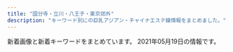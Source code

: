 ```yaml
---
title: "国分寺・立川・八王子・東京郊外"
description: "キーワード別にの巨乳アジアン・チャイナエステ嬢情報をまとめました。"
---
```


新着画像と新着キーワードをまとめています。
2021年05月19日の情報です。

<DmmAffiliateIns />
<KeywordTable
  shops={
    [
    {
        "name": "\u30a2\u30b5\u30d2\u30a8\u30b9\u30c6",
        "url": "https://www.asahi-esthe.com/",
        "keywords": {
            "\u4e73": 4,
            "86": 8,
            "84": 4,
            "83": 4,
            "C": 46,
            "\u7206\u4e73": 4,
            "82": 4,
            "85": 4,
            "\u30bb\u30af\u30b7\u30fc": 2,
            "87": 2,
            "F": 4,
            "D": 8
        },
        "station": "JR\u516b\u738b\u5b50\u99c5\u5317\u53e3",
        "img_links": [
            "https://www.asahi-esthe.com/wp-content/uploads/2020/06/cdfecb6a823ebebbd6330a7a7ecc731-300x148.jpg",
            "https://www.asahi-esthe.com/wp-content/uploads/bb-plugin/cache/a8c74995087bb0b1472f5ce4548d29b-circle.jpg",
            "https://www.asahi-esthe.com/wp-content/uploads/2020/07/6e18dba538d1cb1a28011c3ad2204a3-300x149.jpg",
            "https://www.asahi-esthe.com/wp-content/uploads/2021/04/b885c700374a617194559ca52224429-200x300.jpg",
            "https://www.asahi-esthe.com/wp-content/uploads/2020/06/1e42fd7e9bdb1a5dc28e8e5c27a41d7-300x300.jpg",
            "https://www.asahi-esthe.com/wp-content/uploads/2020/06/652ddc2fe484fa8033de98238a068a4-300x300.jpg",
            "https://www.asahi-esthe.com/wp-content/uploads/2020/08/f19c130ced625e76df374e92656c4ce-300x149.jpg",
            "https://www.asahi-esthe.com/wp-content/uploads/bb-plugin/cache/f00d482cbb040f330ab7b54a6fed7a0-circle.jpg",
            "https://www.asahi-esthe.com/wp-content/uploads/2020/11/11111111-300x216.png",
            "https://www.asahi-esthe.com/wp-content/uploads/2020/07/1cb1e6f9d5bff20362d37bef344b8df-300x149.jpg",
            "https://www.asahi-esthe.com/wp-content/uploads/2020/06/original.jpg",
            "https://www.asahi-esthe.com/wp-content/uploads/2017/11/spa-voucher-630x630.png",
            "https://www.asahi-esthe.com/wp-content/uploads/2020/12/237aa05907c61714132e500609d16c9-300x300.jpg",
            "https://www.asahi-esthe.com/wp-content/uploads/2021/04/c75dde40d918199d3e5604699a50987-225x300.jpg",
            "https://www.asahi-esthe.com/wp-content/uploads/2019/11/slider1.jpg",
            "https://www.asahi-esthe.com/wp-content/uploads/2020/06/687ab1685328def3787c2cc7742d37f-300x148.jpg",
            "https://www.asahi-esthe.com/wp-content/uploads/2020/06/6fd69a76919d1ee0ef632a76b84ab15-300x148.jpg",
            "https://www.asahi-esthe.com/wp-content/uploads/2021/03/6014147c2bd07394e0fe58d3e9d6839.jpg",
            "https://www.asahi-esthe.com/wp-content/plugins/beaver-builder-lite-version/img/pixel.png",
            "https://www.asahi-esthe.com/wp-content/uploads/bb-plugin/cache/56da5ca7cef7df50174c195fae659f9-circle.jpg",
            "https://www.asahi-esthe.com/wp-content/uploads/2020/06/serapisuto-300x106.png",
            "https://www.asahi-esthe.com/wp-content/uploads/2017/11/spa-voucher.png",
            "https://www.asahi-esthe.com/wp-content/uploads/2021/04/5b029a5f14887d2b8ff830b2f9849bd-1-scaled.jpg",
            "https://www.asahi-esthe.com/wp-content/uploads/bb-plugin/cache/31245c5f2d2dff6fd0cbab31f48f187-circle.jpg",
            "https://www.asahi-esthe.com/wp-content/uploads/2020/06/95c3b4b4cb3df28b5fd1c1cd2382212-300x148.jpg",
            "https://www.asahi-esthe.com/wp-content/uploads/bb-plugin/cache/5d91b0ca5dc4839ced8698e076eb5a8-circle.jpg",
            "https://www.asahi-esthe.com/wp-content/uploads/bb-plugin/cache/39cb329d4b872957cd4bb32efcbbb81-circle.jpg",
            "https://www.asahi-esthe.com/wp-content/uploads/bb-plugin/cache/f532f6c49a0c2e54634ac09476dcb43-1022x1024-circle.jpg",
            "https://www.asahi-esthe.com/wp-content/uploads/bb-plugin/cache/e19c7f0b0ae2e32f371cbb274f69ba5-1-circle.jpg",
            "https://www.asahi-esthe.com/wp-content/uploads/bb-plugin/cache/210fa707f8140385468452419b504c6-circle.jpg",
            "https://www.asahi-esthe.com/wp-content/uploads/2020/06/5bb5966b2987ff767e3073f6f9a5e26-300x148.jpg",
            "https://www.asahi-esthe.com/wp-content/uploads/2020/08/e120bbf3d39ca1935f96a502b637503-300x148.jpg",
            "https://www.asahi-esthe.com/wp-content/uploads/2020/06/85add3b7a160d71cd1796851b869684-300x300.jpg",
            "https://www.asahi-esthe.com/wp-content/uploads/bb-plugin/cache/cdb6f84ce805b50aab0ecc7dea3fc6b-circle.jpg",
            "https://www.asahi-esthe.com/wp-content/uploads/2020/08/2c86a3401864a9b267c1d2345735b08-300x148.jpg",
            "https://www.asahi-esthe.com/wp-content/uploads/2020/08/bc6791c99340b30e294fd30338d4d53-300x149.jpg",
            "https://www.asahi-esthe.com/wp-content/uploads/2021/04/5da8bd35612a254103ad5ac1bfc7df5-300x300.jpg",
            "https://www.asahi-esthe.com/wp-content/uploads/2020/08/af1d1de8869cc72f89fe89aa359c2ea-300x148.jpg",
            "https://www.asahi-esthe.com/wp-content/uploads/2017/11/spa-voucher-315x315.png",
            "https://www.asahi-esthe.com/wp-content/uploads/bb-plugin/cache/1e42fd7e9bdb1a5dc28e8e5c27a41d7-circle.jpg",
            "https://www.asahi-esthe.com/wp-content/uploads/2020/07/5be1e8c25d1ac2b61b029a9d7c7a1d5-300x149.jpg",
            "https://www.asahi-esthe.com/wp-content/uploads/bb-plugin/cache/10378013268d3d764f8251835a15d1a-circle.jpg",
            "https://www.asahi-esthe.com/wp-content/uploads/bb-plugin/cache/07027559cbf2cb609533bc524e06905-circle.jpg",
            "https://www.asahi-esthe.com/wp-content/uploads/2020/08/0f8ba5b717266f71f4702c789fa2f9b-300x148.jpg",
            "https://www.asahi-esthe.com/wp-content/uploads/2020/06/66bb3f68b419ba492e9539a10c4144d-300x147.jpg",
            "https://www.asahi-esthe.com/wp-content/uploads/2020/06/307af00e6376110eb594cb21a951129-300x300.jpg"
        ]
    },
    {
        "url": "http://relax-esthe.pink/",
        "station": "\u4e45\u7c73\u5ddd\u99c5\u5317\u53e3",
        "img_links": [
            "http://relax-esthe.pink/images/acc.jpg",
            "http://relax-esthe.pink/images/link.png",
            "http://relax-esthe.pink/images/clear.png",
            "http://relax-esthe.pink/images/cg05.jpg",
            "http://relax-esthe.pink/images/gallery.png",
            "http://relax-esthe.pink/images/friend.png",
            "http://relax-esthe.pink/images/esthe3.jpg",
            "http://relax-esthe.pink/images/blog_002.png",
            "http://relax-esthe.pink/images/esthe2.jpg",
            "http://relax-esthe.pink/images/main-sp.jpg",
            "http://relax-esthe.pink/images/cg06.jpg",
            "http://relax-esthe.pink/images/main1.jpg",
            "http://relax-esthe.pink/images/home_002.png",
            "http://relax-esthe.pink/images/sys.jpg",
            "http://relax-esthe.pink/images/cg02.jpg",
            "http://relax-esthe.pink/images/cg04.jpg",
            "http://relax-esthe.pink/images/staff.png",
            "http://relax-esthe.pink/images/info.png",
            "http://relax-esthe.pink/images/cg01.jpg",
            "http://relax-esthe.pink/images/cg011.jpg",
            "http://relax-esthe.pink/images/cg03.jpg",
            "http://relax-esthe.pink/images/esthe1.jpg",
            "http://relax-esthe.pink/images/header3.png",
            "http://relax-esthe.pink/images/home.png"
        ],
        "keywords": {
            "86": 20,
            "87": 4
        },
        "name": "Touch\uff5e\u30bf\u30c3\u30c1\uff5e"
    },
    {
        "keywords": {},
        "url": "http://akishima.xyz/",
        "img_links": [
            "http://akishima.xyz/images/mobile.png",
            "http://akishima.xyz/images/bottom_05.png",
            "http://akishima.xyz/images/bottom_03.png",
            "http://akishima.xyz/images/bottom_01.png",
            "http://akishima.xyz/images/bottom_06.png",
            "http://akishima.xyz/images/bottom_7.png",
            "http://akishima.xyz/images/newface.png",
            "http://akishima.xyz/images/g5.jpg",
            "http://akishima.xyz/images/bottom_04.png",
            "http://akishima.xyz/images/g2.jpg",
            "http://akishima.xyz/images/g1.jpg",
            "http://akishima.xyz/images/g3.jpg",
            "http://akishima.xyz/images/top.png",
            "http://akishima.xyz/images/g7.jpg",
            "http://akishima.xyz/images/bottom_02.png"
        ],
        "station": "JR\u662d\u5cf6\u99c5\u5357\u53e3",
        "name": "\u610f"
    },
    {
        "img_links": [
            "https://seifukuyuwaku.oks.bz/photos/sites/70/2020/11/2020113014024511.jpeg",
            "https://seifukuyuwaku.oks.bz/photos/sites/70/2021/05/2021051312293616.jpg",
            "https://seifukuyuwaku.oks.bz/photos/sites/70/2020/11/2020112406403480.jpg",
            "https://seifukuyuwaku.oks.bz/photos/sites/70/2020/12/2020121013104898.jpeg",
            "https://seifukuyuwaku.oks.bz/images/no2.png",
            "https://seifukuyuwaku.oks.bz/photos/sites/70/2020/11/2020112406403396.jpg",
            "https://seifukuyuwaku.oks.bz/images/link.jpg",
            "https://seifukuyuwaku.oks.bz/images/s_staff1.png",
            "https://seifukuyuwaku.oks.bz/images/mobile.jpg",
            "https://seifukuyuwaku.oks.bz/photos/sites/70/2020/12/202012251539104.jpeg",
            "https://seifukuyuwaku.oks.bz/photos/sites/70/2020/11/2020112504053939.jpg",
            "https://seifukuyuwaku.oks.bz/photos/sites/70/2020/11/2020112708472471.jpeg",
            "https://seifukuyuwaku.oks.bz/images/s_news.png",
            "https://seifukuyuwaku.oks.bz/images/no1.png",
            "https://seifukuyuwaku.oks.bz/photos/sites/70/2020/12/2020121208024127.jpeg",
            "https://seifukuyuwaku.oks.bz/images/top.png",
            "https://seifukuyuwaku.oks.bz/images/room3.jpg",
            "https://seifukuyuwaku.oks.bz/images/room4.jpg",
            "https://seifukuyuwaku.oks.bz/images/room2.jpg",
            "https://seifukuyuwaku.oks.bz/images/s_ranking.png",
            "https://seifukuyuwaku.oks.bz/photos/sites/70/2021/03/2021032307515017.jpeg",
            "https://seifukuyuwaku.oks.bz/photos/sites/70/2020/12/2020121414441228.jpeg",
            "https://seifukuyuwaku.oks.bz/images/s_staff.png",
            "https://seifukuyuwaku.oks.bz/images/s_pick.jpg",
            "https://seifukuyuwaku.oks.bz/photos/sites/70/2020/12/2020122013355017.jpeg",
            "https://seifukuyuwaku.oks.bz/images/new.jpg",
            "https://seifukuyuwaku.oks.bz/images/info.jpg",
            "https://seifukuyuwaku.oks.bz/images/room1.jpg"
        ],
        "name": "\u5236\u670d\u306e\u8a98\u60d1",
        "station": "JR\u7acb\u5ddd\u99c5\u5357\u53e3",
        "url": "https://seifukuyuwaku.oks.bz/",
        "keywords": {
            "83": 1,
            "C": 3,
            "E": 1,
            "87": 1
        }
    },
    {
        "name": "\u30a2\u30ab\u30b7\u30a2",
        "img_links": [
            "http://www.acacia-esthe.xyz/photo_news/upimg/802615f9368ac5df7c_0.jpg",
            "http://www.acacia-esthe.xyz/files/058-02.jpg",
            "http://www.acacia-esthe.xyz/photo_news/upimg/108325f30b0d7707df_2.jpg",
            "http://www.acacia-esthe.xyz/photo_news/upimg/34811604f03df2d8a5_0.jpg",
            "http://www.acacia-esthe.xyz/files/022-03.jpg",
            "http://www.acacia-esthe.xyz/photo_news/upimg/649415fea96d7e261c_1.jpg",
            "http://www.acacia-esthe.xyz/images/rsubt3.png",
            "http://www.acacia-esthe.xyz/files/046-03.jpg",
            "http://www.acacia-esthe.xyz/files/026.jpg",
            "http://www.acacia-esthe.xyz/photo_news/upimg/933655f7e9d5233bf3_0.jpg",
            "http://www.acacia-esthe.xyz/photo_news/upimg/893105f2ce75940fb1_0.jpg",
            "http://www.acacia-esthe.xyz/files/057.jpg",
            "http://www.acacia-esthe.xyz/photo_news/upimg/1214060277a5d889c4_0.jpg",
            "http://www.acacia-esthe.xyz/photo_news/upimg/89172606e6ac45cd81_0.jpg",
            "http://www.acacia-esthe.xyz/photo_news/upimg/69285600e1199e7dc8_1.jpg",
            "http://www.acacia-esthe.xyz/photo_news/upimg/446725f1148f108dd5_1.jpg",
            "http://www.acacia-esthe.xyz/files/046-02.jpg",
            "http://www.acacia-esthe.xyz/files/019-02.jpg",
            "http://www.acacia-esthe.xyz/files/026-02.jpg",
            "http://www.acacia-esthe.xyz/files/026-03.jpg",
            "http://www.acacia-esthe.xyz/files/016-03.jpg",
            "http://www.acacia-esthe.xyz/photo_news/upimg/380705fcdc28b76e14_1.jpg",
            "http://www.acacia-esthe.xyz/files/019-03.jpg",
            "http://www.acacia-esthe.xyz/files/057-03.jpg",
            "http://www.acacia-esthe.xyz/images/m3.jpg",
            "http://www.acacia-esthe.xyz/files/022-02.jpg",
            "http://www.acacia-esthe.xyz/images/tel2.png",
            "http://www.acacia-esthe.xyz/files/020-03.jpg",
            "http://www.acacia-esthe.xyz/images/b-tel.png",
            "http://www.acacia-esthe.xyz/photo_news/upimg/380705fcdc28b76e14_2.jpg",
            "http://www.acacia-esthe.xyz/photo_news/upimg/560005fdc600b20296_0.jpg",
            "http://www.acacia-esthe.xyz/photo_news/upimg/86015605851370d790_0.jpg",
            "http://www.acacia-esthe.xyz/photo_news/upimg/446725f1148f108dd5_0.jpg",
            "http://www.acacia-esthe.xyz/files/018.jpg",
            "http://www.acacia-esthe.xyz/photo_news/upimg/89172606e6ac45cd81_1.jpg",
            "http://www.acacia-esthe.xyz/files/018-02.jpg",
            "http://www.acacia-esthe.xyz/files/019.jpg",
            "http://www.acacia-esthe.xyz/files/046.jpg",
            "http://www.acacia-esthe.xyz/photo_news/upimg/366055fe4359a2cfcc_0.jpg",
            "http://www.acacia-esthe.xyz/images/rsubt5.png",
            "http://www.acacia-esthe.xyz/photo_news/upimg/649415fea96d7e261c_0.jpg",
            "http://www.acacia-esthe.xyz/photo_news/upimg/380705fcdc28b76e14_0.jpg",
            "http://www.acacia-esthe.xyz/images/m6.jpg",
            "http://www.acacia-esthe.xyz/images/b-online.png",
            "http://www.acacia-esthe.xyz/files/020-02.jpg",
            "http://www.acacia-esthe.xyz/images/slider-img001.jpg",
            "http://www.acacia-esthe.xyz/photo_news/upimg/5687360a44f54a1526_0.jpg",
            "http://www.acacia-esthe.xyz/files/058-03.jpg",
            "http://www.acacia-esthe.xyz/files/058.jpg",
            "http://www.acacia-esthe.xyz/images/m4.jpg",
            "http://www.acacia-esthe.xyz/files/057-02.jpg",
            "http://www.acacia-esthe.xyz/photo_news/upimg/86015605851370d790_1.jpg",
            "http://www.acacia-esthe.xyz/photo_news/upimg/629605f4f0bd5862a3_0.jpg",
            "http://www.acacia-esthe.xyz/photo_news/upimg/48717600681f585301_0.jpg",
            "http://www.acacia-esthe.xyz/files/016.jpg",
            "http://www.acacia-esthe.xyz/images/m2.jpg",
            "http://www.acacia-esthe.xyz/files/020.jpg",
            "http://www.acacia-esthe.xyz/files/010-03.jpg",
            "http://www.acacia-esthe.xyz/photo_news/upimg/48717600681f585301_1.jpg",
            "http://www.acacia-esthe.xyz/photo_news/upimg/684246062aefd46151_0.jpg",
            "http://www.acacia-esthe.xyz/images/rsubt1.png",
            "http://www.acacia-esthe.xyz/files/010.jpg",
            "http://www.acacia-esthe.xyz/photo_news/upimg/782565f9fe21f75b1b_1.jpg",
            "http://www.acacia-esthe.xyz/images/rsubt2.png",
            "http://www.acacia-esthe.xyz/photo_news/upimg/108325f30b0d7707df_1.jpg",
            "http://www.acacia-esthe.xyz/photo_news/upimg/305955f586f7349b92_1.jpg",
            "http://www.acacia-esthe.xyz/files/010-02.jpg",
            "http://www.acacia-esthe.xyz/photo_news/upimg/428235f3e1b3ed5310_0.jpg",
            "http://www.acacia-esthe.xyz/files/016-02.jpg",
            "http://www.acacia-esthe.xyz/photo_news/upimg/86230600a4d51c82db_0.jpg",
            "http://www.acacia-esthe.xyz/photo_news/upimg/108325f30b0d7707df_0.jpg",
            "http://www.acacia-esthe.xyz/photo_news/upimg/1512360372513f05b4_0.jpg",
            "http://www.acacia-esthe.xyz/photo_news/upimg/684246062aefd46151_1.jpg",
            "http://www.acacia-esthe.xyz/photo_news/upimg/265645facbaac2237d_1.jpg",
            "http://www.acacia-esthe.xyz/images/rsubt4.png",
            "http://www.acacia-esthe.xyz/photo_news/upimg/276675f96556f0e939_0.jpg",
            "http://www.acacia-esthe.xyz/images/slider-img002.jpg",
            "http://www.acacia-esthe.xyz/images/line.jpg",
            "http://www.acacia-esthe.xyz/photo_news/upimg/305955f586f7349b92_0.jpg",
            "http://www.acacia-esthe.xyz/images/m1.jpg",
            "http://www.acacia-esthe.xyz/photo_news/upimg/428235f3e1b3ed5310_1.jpg",
            "http://www.acacia-esthe.xyz/images/rsubt7.png",
            "http://www.acacia-esthe.xyz/photo_news/upimg/973306007dffc8c097_0.jpg",
            "http://www.acacia-esthe.xyz/photo_news/upimg/1214060277a5d889c4_1.jpg",
            "http://www.acacia-esthe.xyz/photo_news/upimg/182485f9278b7b5be0_0.jpg",
            "http://www.acacia-esthe.xyz/files/022.jpg",
            "http://www.acacia-esthe.xyz/photo_news/upimg/428235f3e1b3ed5310_2.jpg",
            "http://www.acacia-esthe.xyz/photo_news/upimg/50191601270063b678_0.jpg",
            "http://www.acacia-esthe.xyz/images/rsubt6.png",
            "http://www.acacia-esthe.xyz/files/018-03.jpg"
        ],
        "keywords": {
            "E": 8,
            "88": 8,
            "G": 8,
            "D": 63,
            "86": 24,
            "90": 8,
            "87": 39
        },
        "station": "\u6e05\u702c\u99c5\u5317\u53e3",
        "url": "http://www.acacia-esthe.xyz/"
    },
    {
        "station": "JR\u6b66\u8535\u5883\u99c5\u5357\u53e3",
        "name": "\u30cf\u30d4\u30cd\u30b9",
        "img_links": [
            "http://www.kenkoukoubou.com/images/blog.jpg",
            "http://www.kenkoukoubou.com/girl/7.jpg",
            "http://www.kenkoukoubou.com/images/return.jpg",
            "http://www.kenkoukoubou.com/images/shop/photo_5.jpg",
            "http://www.kenkoukoubou.com/images/capinfo.jpg",
            "http://www.kenkoukoubou.com/girl/5.jpg",
            "http://www.kenkoukoubou.com/images/2.jpg",
            "http://www.kenkoukoubou.com/images/recruit/11.jpg",
            "http://www.kenkoukoubou.com/images/059.png",
            "http://www.kenkoukoubou.com/girl/3.jpg",
            "http://www.kenkoukoubou.com/girl/9.jpg",
            "http://www.kenkoukoubou.com/images/shop/photo_7.jpg",
            "http://www.kenkoukoubou.com/images/info.png",
            "http://www.kenkoukoubou.com/girl/8.jpg",
            "http://www.kenkoukoubou.com/images/shop/photo_4.jpg",
            "http://www.kenkoukoubou.com/girl/4.jpg",
            "http://www.kenkoukoubou.com/images/shop/photo_6.jpg",
            "http://www.kenkoukoubou.com/images/1.jpg",
            "http://www.kenkoukoubou.com/images/3.jpg",
            "http://www.kenkoukoubou.com/girl/6_1.jpg",
            "http://www.kenkoukoubou.com/girl/2.jpg",
            "http://www.kenkoukoubou.com/girl/3_1.jpg",
            "http://www.kenkoukoubou.com/girl/1.jpg",
            "http://www.kenkoukoubou.com/images/top_rec.jpg",
            "http://www.kenkoukoubou.com/images/qr.png",
            "http://www.kenkoukoubou.com/girl/6.jpg"
        ],
        "url": "http://www.kenkoukoubou.com/",
        "keywords": {}
    },
    {
        "name": "\u30d4\u30f3\u30af\u30ac\u30fc\u30eb",
        "url": "http://bijin.estms.info/",
        "img_links": [
            "http://bijin.estms.info/up/uploads/20200406213527yuna1.jpg",
            "http://bijin.estms.info/up/uploads/20201217003849rr.jpg",
            "http://bijin.estms.info/up/newsimg/20201130213044yum.jpg",
            "http://bijin.estms.info/up/uploads/20191014225239rina.jpg",
            "http://bijin.estms.info/up/newsimg/20201219120625mmexport1608274227813_mr1608275553768.jpg",
            "http://bijin.estms.info/up/uploads/2020011707213997E7D3ED-E846-45D2-BE23-3A9EA27C99E5.jpeg",
            "http://bijin.estms.info/up/uploads/20200406213457ai.jpg",
            "http://bijin.estms.info/up/uploads/20201005203352thumbnail_IMG_6687.jpg",
            "http://bijin.estms.info/up/uploads/20210304174335yy.jpg",
            "http://bijin.estms.info/up/uploads/20191118072051423B39CB-95FB-4F88-B6F9-237745081B01.jpeg",
            "http://bijin.estms.info/up/uploads/2020012010213518DC6BF5-40C1-4A5F-88A9-48EFDA79AC27.jpeg",
            "http://bijin.estms.info/up/uploads/20191017072128216A9A55-5AC4-4940-835D-FB551634C6E6.jpeg",
            "http://bijin.estms.info/up/uploads/2019110620470700D464B9-FADE-417C-B2D3-ADCCA8F79F09.jpeg",
            "http://bijin.estms.info/up/uploads/20200406213449ai1.jpg",
            "http://bijin.estms.info/up/uploads/20201008173803y.jpg",
            "http://bijin.estms.info/up/uploads/2019121319191596C90C3E-6F98-4408-8DB6-F1278D52BEF8.jpeg",
            "http://bijin.estms.info/up/newsimg/20201016160747mmexport1602828878412_mr1602829328944_mh1602831616134.jpg",
            "http://bijin.estms.info/images/tel.png",
            "http://bijin.estms.info/up/uploads/20210331004055mi.jpg",
            "http://bijin.estms.info/up/uploads/20190626204244naa.jpg",
            "http://bijin.estms.info/images/t2.jpg",
            "http://bijin.estms.info/up/uploads/20190626204244naaa.jpg",
            "http://bijin.estms.info/up/uploads/20200406213506raki.jpg",
            "http://bijin.estms.info/up/uploads/20190430125157XTFS2133.jpg",
            "http://bijin.estms.info/up/uploads/20200819222125mik.jpg",
            "http://bijin.estms.info/up/uploads/20190424151005haru.jpg",
            "http://bijin.estms.info/up/uploads/20190824212918DWZR9680.jpg",
            "http://bijin.estms.info/up/uploads/20200730001205eri.jpg",
            "http://bijin.estms.info/up/uploads/20210304174253yum.jpg",
            "http://bijin.estms.info/up/newsimg/20210331004107mi.jpg",
            "http://bijin.estms.info/up/newsimg/20201128150654mmexport1606540655903.jpg",
            "http://bijin.estms.info/up/uploads/20191002121121328B75FF-E54B-4F1A-999B-05804A859FE6.jpeg",
            "http://bijin.estms.info/up/uploads/20190831100054image.jpeg",
            "http://bijin.estms.info/up/uploads/20201008173812y1.jpg",
            "http://bijin.estms.info/up/newsimg/20210303031951mmexport1614662969615_mr1614705824817_mh1614708399542.jpg",
            "http://bijin.estms.info/up/uploads/202002032232405E8F4BDF-8802-4EBC-A1EF-AD51378519E7.jpeg",
            "http://bijin.estms.info/up/uploads/20191213191915E4816BC5-8C62-407B-A6ED-C87D0F0F46EC.jpeg",
            "http://bijin.estms.info/up/uploads/20200117072212A6B1AABA-580A-476E-9289-473C6EBAEAEA.jpeg",
            "http://bijin.estms.info/up/uploads/201912021030562C17E879-4CFB-416F-A8C4-2951B0F2205B.jpeg",
            "http://bijin.estms.info/up/uploads/20191015072706274D8AA4-F27F-41E1-B40F-28CEEDCC8339.jpeg",
            "http://bijin.estms.info/up/uploads/20201016170513h.jpg",
            "http://bijin.estms.info/up/uploads/20201220222426y.jpg",
            "http://bijin.estms.info/up/uploads/20200406213536yuna.jpg",
            "http://bijin.estms.info/up/uploads/20191028175611nene.jpg",
            "http://bijin.estms.info/up/uploads/201911180721076EB6EE65-B4D3-49CC-B10D-FFCADDD8F51D.jpeg",
            "http://bijin.estms.info/up/uploads/20200903200139IMG_6628.jpg",
            "http://bijin.estms.info/up/uploads/20201005203401thumbnail_IMG_6686.jpg",
            "http://bijin.estms.info/images/r1.jpg",
            "http://bijin.estms.info/up/uploads/20191002121102E9E57D38-E21B-4027-92DB-F139042F686A.jpeg",
            "http://bijin.estms.info/up/uploads/20201217003900rr1.jpg",
            "http://bijin.estms.info/up/newsimg/20201215212952B612Kaji_20201203_130112_040_mh1606968582446.jpg",
            "http://bijin.estms.info/up/uploads/202001210012472FD8035D-E181-4CC8-91C9-411154468BE0.jpeg",
            "http://bijin.estms.info/up/uploads/20190310191122emi.jpg",
            "http://bijin.estms.info/up/uploads/20180107000626image.jpeg",
            "http://bijin.estms.info/up/uploads/20191118072033DC193570-75FC-4101-8931-9917C4584482.jpeg",
            "http://bijin.estms.info/up/uploads/20200819222125miko.jpg",
            "http://bijin.estms.info/images/r2.jpg",
            "http://bijin.estms.info/up/uploads/201910150727064AEE5CC2-79ED-4E66-9DE0-B5C435D880C2.jpeg",
            "http://bijin.estms.info/up/uploads/201911051624233BB9B4A5-25B8-4ACA-A6C4-B819FAC4075C.jpeg",
            "http://bijin.estms.info/up/uploads/20210304174301ym.jpg",
            "http://bijin.estms.info/up/uploads/20191213191915F8D7E171-6B72-4E9D-BAE6-95764C2481B9.jpeg",
            "http://bijin.estms.info/up/uploads/20190512145422ai.jpg",
            "http://bijin.estms.info/up/uploads/20200712231007yuri.jpg",
            "http://bijin.estms.info/up/uploads/20190611075507image.jpeg",
            "http://bijin.estms.info/up/uploads/20190829230957hani.jpg",
            "http://bijin.estms.info/images/top_pickup.png",
            "http://bijin.estms.info/up/uploads/20201220222426yu.jpg",
            "http://bijin.estms.info/up/uploads/202005180731156A797D2C-B69E-4345-B776-BA05CAB5E487.jpeg",
            "http://bijin.estms.info/up/uploads/20190602230214image.jpeg",
            "http://bijin.estms.info/up/uploads/2020011123332722.jpg",
            "http://bijin.estms.info/up/uploads/201910170721068B044B14-FAA2-4575-B987-3D0C526278FB.jpeg",
            "http://bijin.estms.info/up/uploads/20190310191122emi1.jpg",
            "http://bijin.estms.info/up/uploads/20190602230156image.jpeg",
            "http://bijin.estms.info/up/uploads/202002032232405330A00F-9036-47F6-9444-FEF00ACC443C.jpeg",
            "http://bijin.estms.info/up/uploads/20191106204707A3EB6328-3B05-4BE7-8E96-27A1C6F46231.jpeg",
            "http://bijin.estms.info/up/uploads/20210218144912ai.jpg",
            "http://bijin.estms.info/up/newsimg/20210217123132MYXJ_20210209211243608_fast_mh1613462872557.jpg",
            "http://bijin.estms.info/up/uploads/20190424151005har.jpg",
            "http://bijin.estms.info/up/uploads/2020011123383520181216000901sor.jpg",
            "http://bijin.estms.info/up/uploads/20200121001247FF252499-7BDC-480E-BC20-F0D33285CC2B.jpeg",
            "http://bijin.estms.info/up/uploads/20190611075455image.jpeg",
            "http://bijin.estms.info/images/r3.jpg",
            "http://bijin.estms.info/up/uploads/20210304174315yy1.jpg",
            "http://bijin.estms.info/up/uploads/201912132254460EDB9A1F-C26F-42D3-9D9F-4859D6ACF118.jpeg",
            "http://bijin.estms.info/up/uploads/20190824212918LJJT6902.jpg",
            "http://bijin.estms.info/images/r4.jpg",
            "http://bijin.estms.info/up/uploads/20190430121942RCKF3078.jpg",
            "http://bijin.estms.info/up/uploads/202001201021517F471254-F426-4D22-8198-E0392BEB2618.jpeg"
        ],
        "station": "\u4e45\u7c73\u5ddd\u99c5\u5357\u53e3",
        "keywords": {}
    },
    {
        "station": "JR\u56fd\u5206\u5bfa\u99c5\u5357\u53e3",
        "img_links": [
            "http://www.girls.esjp.info/files/006-03.jpg",
            "http://www.girls.esjp.info/files/028-03.jpg",
            "http://www.girls.esjp.info/files/021-03.jpg",
            "http://www.girls.esjp.info/img/staff_bottom.jpg",
            "http://www.girls.esjp.info/files/001-03.jpg",
            "http://www.girls.esjp.info/files/021-02.jpg",
            "http://www.girls.esjp.info/img/rsubt1.png",
            "http://www.girls.esjp.info/img/rsubt6.png",
            "http://www.girls.esjp.info/files/044-03.jpg",
            "http://www.girls.esjp.info/files/006-02.jpg",
            "http://www.girls.esjp.info/files/010.jpg",
            "http://www.girls.esjp.info/files/002.jpg",
            "http://www.girls.esjp.info/files/043.jpg",
            "http://www.girls.esjp.info/files/026-02.jpg",
            "http://www.girls.esjp.info/files/012.jpg",
            "http://www.girls.esjp.info/files/013-03.jpg",
            "http://www.girls.esjp.info/files/043-03.jpg",
            "http://www.girls.esjp.info/files/001-02.jpg",
            "http://www.girls.esjp.info/files/006.jpg",
            "http://www.girls.esjp.info/files/010-02.jpg",
            "http://www.girls.esjp.info/files/028.jpg",
            "http://www.girls.esjp.info/files/026.jpg",
            "http://www.girls.esjp.info/files/005-03.jpg",
            "http://www.girls.esjp.info/files/043-02.jpg",
            "http://www.girls.esjp.info/files/021.jpg",
            "http://www.girls.esjp.info/img/head.jpg",
            "http://www.girls.esjp.info/files/005-02.jpg",
            "http://www.girls.esjp.info/files/012-03.jpg",
            "http://www.girls.esjp.info/img/rsubt4.png",
            "http://www.girls.esjp.info/img/rsubt3.png",
            "http://www.girls.esjp.info/files/007-02.jpg",
            "http://www.girls.esjp.info/files/044.jpg",
            "http://www.girls.esjp.info/files/012-02.jpg",
            "http://www.girls.esjp.info/files/003-03.jpg",
            "http://www.girls.esjp.info/files/044-02.jpg",
            "http://www.girls.esjp.info/files/005.jpg",
            "http://www.girls.esjp.info/files/001.jpg",
            "http://www.girls.esjp.info/files/003.jpg",
            "http://www.girls.esjp.info/img/staff_top.jpg",
            "http://www.girls.esjp.info/img/telpnone.png",
            "http://www.girls.esjp.info/files/002-03.jpg",
            "http://www.girls.esjp.info/files/013-02.jpg",
            "http://www.girls.esjp.info/img/rsubt2.png",
            "http://www.girls.esjp.info/files/028-02.jpg",
            "http://www.girls.esjp.info/files/007-03.jpg",
            "http://www.girls.esjp.info/files/007.jpg",
            "http://www.girls.esjp.info/files/010-03.jpg",
            "http://www.girls.esjp.info/files/003-02.jpg",
            "http://www.girls.esjp.info/img/sys.jpg",
            "http://www.girls.esjp.info/files/002-02.jpg",
            "http://www.girls.esjp.info/img/rsubt7.png",
            "http://www.girls.esjp.info/files/026-03.jpg",
            "http://www.girls.esjp.info/files/013.jpg",
            "http://www.girls.esjp.info/img/rsubt5.png"
        ],
        "url": "http://www.girls.esjp.info/",
        "keywords": {
            "85": 1,
            "E": 1,
            "89": 1,
            "F": 2,
            "D": 7,
            "C": 8,
            "90": 1,
            "86": 2,
            "87": 6
        },
        "name": "Girls"
    },
    {
        "station": "JR\u7acb\u5ddd\u99c5\u5317\u53e3",
        "url": "http://www.iyashiplus.iesjp.com/",
        "name": "\u7652\u3057\u30d7\u30e9\u30b9",
        "keywords": {
            "D": 16,
            "C": 4,
            "87": 8,
            "86": 16
        },
        "img_links": [
            "http://www.iyashiplus.iesjp.com/images/nbj3_staff.jpg",
            "http://www.iyashiplus.iesjp.com/images/1.jpg",
            "http://www.iyashiplus.iesjp.com/files/001.jpg",
            "http://www.iyashiplus.iesjp.com/files/005.jpg",
            "http://www.iyashiplus.iesjp.com/images/s_pick.jpg",
            "http://www.iyashiplus.iesjp.com/files/002.jpg",
            "http://www.iyashiplus.iesjp.com/images/s_staff.jpg",
            "http://www.iyashiplus.iesjp.com/images/s_news.jpg",
            "http://www.iyashiplus.iesjp.com/files/007.jpg",
            "http://www.iyashiplus.iesjp.com/files/004.jpg",
            "http://www.iyashiplus.iesjp.com/images/s_info.jpg",
            "http://www.iyashiplus.iesjp.com/files/006.jpg",
            "http://www.iyashiplus.iesjp.com/images/mobile.jpg",
            "http://www.iyashiplus.iesjp.com/images/s_link.jpg",
            "http://www.iyashiplus.iesjp.com/images/top1.jpg",
            "http://www.iyashiplus.iesjp.com/images/nbj3.jpg",
            "http://www.iyashiplus.iesjp.com/images/top.jpg",
            "http://www.iyashiplus.iesjp.com/images/s_face.jpg",
            "http://www.iyashiplus.iesjp.com/images/end1.jpg",
            "http://www.iyashiplus.iesjp.com/images/s_staff01.jpg",
            "http://www.iyashiplus.iesjp.com/files/003.jpg"
        ]
    },
    {
        "keywords": {},
        "name": "\u30ed\u30fc\u30ba",
        "url": "http://www.china-massage.work/",
        "station": "\u7530\u7121\u99c5\u5317\u53e3",
        "img_links": [
            "http://www.china-massage.work/staff/mina.jpg",
            "http://www.china-massage.work/sp/staff/yuki.jpg",
            "http://www.china-massage.work/sp/staff/mimi.jpg",
            "http://www.china-massage.work/sp/staff/riri.jpg",
            "http://www.china-massage.work/images/rec2.jpg",
            "http://www.china-massage.work/img/mina1.jpg",
            "http://www.china-massage.work/images/6.jpg",
            "http://www.china-massage.work/sp/images/info_t.jpg",
            "http://www.china-massage.work/images/5.jpg",
            "http://www.china-massage.work/sp/images/int2.png",
            "http://www.china-massage.work/images/rec1.png",
            "http://www.china-massage.work/images/b1.jpg",
            "http://www.china-massage.work/images/tel.jpg",
            "http://www.china-massage.work/sp/images/tel.jpg",
            "http://www.china-massage.work/images/b2.jpg",
            "http://www.china-massage.work/images/3.jpg",
            "http://www.china-massage.work/sp/images/sisu1.jpg",
            "http://www.china-massage.work/sp/images/sisu4.jpg",
            "http://www.china-massage.work/sp/staff/kaori.jpg",
            "http://www.china-massage.work/sp/images/newsb.png",
            "http://www.china-massage.work/images/1.jpg",
            "http://www.china-massage.work/sp/img/riri1.jpg",
            "http://www.china-massage.work/sp/images/sisu2.jpg",
            "http://www.china-massage.work/sp/images/interior_t.jpg",
            "http://www.china-massage.work/sp/images/sisu3.jpg",
            "http://www.china-massage.work/images/4.jpg",
            "http://www.china-massage.work/sp/staff/miki.jpg",
            "http://www.china-massage.work/sp/images/head.jpg",
            "http://www.china-massage.work/img/riri1.jpg",
            "http://www.china-massage.work/sp/staff/mina.jpg",
            "http://www.china-massage.work/img/mimi1.jpg",
            "http://www.china-massage.work/staff/miki.jpg",
            "http://www.china-massage.work/sp/images/int1.png",
            "http://www.china-massage.work/sp/images/rec2.jpg",
            "http://www.china-massage.work/sp/img/miki1.jpg",
            "http://www.china-massage.work/sp/images/sys.png",
            "http://www.china-massage.work/images/head.jpg",
            "http://www.china-massage.work/img/miki1.jpg",
            "http://www.china-massage.work/staff/kaori.jpg",
            "http://www.china-massage.work/sp/menu/staff.jpg",
            "http://www.china-massage.work/staff/mimi.jpg",
            "http://www.china-massage.work/images/sys.png",
            "http://www.china-massage.work/sp/images/news.jpg",
            "http://www.china-massage.work/images/sm.jpg",
            "http://www.china-massage.work/sp/menu/top.jpg",
            "http://www.china-massage.work/sp/img/kaori1.jpg",
            "http://www.china-massage.work/images/int1.png",
            "http://www.china-massage.work/images/staff_t.jpg",
            "http://www.china-massage.work/sp/img/yuki1.jpg",
            "http://www.china-massage.work/sp/images/footer.png",
            "http://www.china-massage.work/sp/images/ac1.jpg",
            "http://www.china-massage.work/img/kaori1.jpg",
            "http://www.china-massage.work/images/interior_t.jpg",
            "http://www.china-massage.work/images/news.jpg",
            "http://www.china-massage.work/sp/images/staff_t.jpg",
            "http://www.china-massage.work/images/2.jpg",
            "http://www.china-massage.work/staff/yuki.jpg",
            "http://www.china-massage.work/images/int2.png",
            "http://www.china-massage.work/sp/images/rec1.png",
            "http://www.china-massage.work/images/tg.jpg",
            "http://www.china-massage.work/sp/img/mina1.jpg",
            "http://www.china-massage.work/staff/riri.jpg",
            "http://www.china-massage.work/sp/img/mimi1.jpg",
            "http://www.china-massage.work/img/yuki1.jpg"
        ]
    },
    {
        "keywords": {},
        "img_links": [
            "http://www.flove.link/img/sakura2.jpg",
            "http://www.flove.link/images/info.png",
            "http://www.flove.link/images/int2.png",
            "http://www.flove.link/img/ena1.jpg",
            "http://www.flove.link/img/sakura3.jpg",
            "http://www.flove.link/images/tel.jpg",
            "http://www.flove.link/images/interior_t.jpg",
            "http://www.flove.link/images/news.jpg",
            "http://www.flove.link/images/head.jpg",
            "http://www.flove.link/img/sakura1.jpg",
            "http://www.flove.link/images/9.jpg",
            "http://www.flove.link/images/sys2.png",
            "http://www.flove.link/images/staff_t.jpg",
            "http://www.flove.link/images/3.jpg",
            "http://www.flove.link/img/ena2.jpg",
            "http://www.flove.link/images/2.jpg",
            "http://www.flove.link/images/sys1.png",
            "http://www.flove.link/images/1.jpg",
            "http://www.flove.link/images/int1.png",
            "http://www.flove.link/images/s1.png",
            "http://www.flove.link/images/mobile.jpg",
            "http://www.flove.link/img/sakura4.jpg",
            "http://www.flove.link/img/rina1.jpg",
            "http://www.flove.link/img/yumi1.jpg"
        ],
        "station": "\u82b1\u5c0f\u91d1\u4e95\u99c5\u5317\u53e3",
        "name": "\u5922",
        "url": "http://www.flove.link/"
    },
    {
        "img_links": [
            "https://chuchu.xyz.mn/photos/sites/31/2021/02/2021022502431866.jpg",
            "https://chuchu.xyz.mn/images/s_staff.jpg",
            "https://chuchu.xyz.mn/images/info.jpg",
            "https://chuchu.xyz.mn/photos/sites/31/2021/04/2021040907225658.jpg",
            "https://chuchu.xyz.mn/images/s3.jpg",
            "https://chuchu.xyz.mn/photos/sites/31/2021/04/2021042406462136.jpg",
            "https://chuchu.xyz.mn/photos/sites/31/2021/05/2021051701423346.jpg",
            "https://chuchu.xyz.mn/images/room1.jpg",
            "https://chuchu.xyz.mn/photos/sites/31/2021/02/2021022502431637.jpg",
            "https://chuchu.xyz.mn/images/room2.jpg",
            "https://chuchu.xyz.mn/images/mobile.jpg",
            "https://chuchu.xyz.mn/images/s1.jpg",
            "https://chuchu.xyz.mn/images/top.png",
            "https://chuchu.xyz.mn/photos/sites/31/2021/03/2021031304231847.jpg",
            "https://chuchu.xyz.mn/photos/sites/31/2021/03/2021031501513291.jpg",
            "https://chuchu.xyz.mn/photos/sites/31/2021/03/2021031304212264.jpg",
            "https://chuchu.xyz.mn/images/room3.jpg",
            "https://chuchu.xyz.mn/photos/sites/31/2021/03/2021031304240915.jpg",
            "https://chuchu.xyz.mn/images/s_news.png",
            "https://chuchu.xyz.mn/images/room4.jpg",
            "https://chuchu.xyz.mn/images/s_pick.png",
            "https://chuchu.xyz.mn/photos/sites/31/2021/03/2021031304041360.jpg",
            "https://chuchu.xyz.mn/images/relax.jpg",
            "https://chuchu.xyz.mn/photos/sites/31/2021/03/2021031304201669.jpg",
            "https://chuchu.xyz.mn/photos/sites/31/2021/02/2021022502431764.jpg",
            "https://chuchu.xyz.mn/photos/sites/31/2021/05/2021050107095491.jpg",
            "https://chuchu.xyz.mn/photos/sites/31/2021/03/2021031304221675.jpg"
        ],
        "name": "\u3061\u3085\u3046\u3061\u3085\u3046",
        "station": "\u4eac\u738b\u516b\u738b\u5b50\u99c54\u756a\u51fa\u53e3",
        "url": "https://chuchu.xyz.mn/",
        "keywords": {
            "87": 30,
            "E": 20,
            "88": 10,
            "83": 40,
            "84": 10,
            "F": 10,
            "85": 50,
            "\u80f8": 2,
            "D": 100,
            "C": 10
        }
    },
    {
        "img_links": [
            "http://uniont.xyz/uploads/200924/1-2009241323163J.jpg",
            "http://uniont.xyz/uploads/210323/1-210323152553c2.jpg",
            "http://uniont.xyz/uploads/200924/1-200924132101X4.jpg",
            "http://uniont.xyz/picture/r2.jpg",
            "http://uniont.xyz/picture/pick.png",
            "http://uniont.xyz/uploads/201112/1-2011120914432M.jpg",
            "http://uniont.xyz/picture/r5.jpg",
            "http://uniont.xyz/uploads/200924/1-200924133055106.jpg",
            "http://uniont.xyz/uploads/200924/1-200924133225646.jpg",
            "http://uniont.xyz/uploads/200924/1-200924131JX02.jpg",
            "http://uniont.xyz/picture/top.png",
            "http://uniont.xyz/uploads/200924/1-20092413325Sc.jpg",
            "http://uniont.xyz/picture/r3.jpg",
            "http://uniont.xyz/uploads/200924/1-20092413233BZ.jpg",
            "http://uniont.xyz/uploads/200924/1-200924133153O1.jpg",
            "http://uniont.xyz/uploads/200924/1-200924131H2313.jpg",
            "http://uniont.xyz/uploads/200924/1-200924132G1L4.jpg",
            "http://uniont.xyz/picture/bj2.jpg",
            "http://uniont.xyz/uploads/200924/1-200924132512B1.jpg",
            "http://uniont.xyz/picture/news.png",
            "http://uniont.xyz/picture/end.png",
            "http://uniont.xyz/uploads/200924/1-200924133920U5.jpg",
            "http://uniont.xyz/uploads/200924/1-20092413214T30.jpg",
            "http://uniont.xyz/uploads/200924/1-2009241322001R.jpg",
            "http://uniont.xyz/uploads/200924/1-200924133912N0.jpg",
            "http://uniont.xyz/uploads/200924/1-200924132422524.jpg",
            "http://uniont.xyz/uploads/200924/1-200924132KQ53.jpg",
            "http://uniont.xyz/uploads/201112/1-201112091456449.jpg",
            "http://uniont.xyz/picture/r1.jpg",
            "http://uniont.xyz/uploads/200924/1-200924133331412.jpg",
            "http://uniont.xyz/uploads/200924/1-200924132623O7.jpg",
            "http://uniont.xyz/uploads/200924/1-200924131S1D4.jpg",
            "http://uniont.xyz/uploads/200924/1-20092413312S95.jpg",
            "http://uniont.xyz/picture/s_staff.jpg",
            "http://uniont.xyz/picture/face.png",
            "http://uniont.xyz/uploads/200924/1-20092413260aG.jpg",
            "http://uniont.xyz/uploads/200924/1-200924132433127.jpg",
            "http://uniont.xyz/uploads/200924/1-20092413252X41.jpg",
            "http://uniont.xyz/uploads/200924/1-200924132113558.jpg",
            "http://uniont.xyz/uploads/210323/1-21032315252RI.jpg",
            "http://uniont.xyz/picture/r4.jpg",
            "http://uniont.xyz/uploads/200924/1-200924132A9E6.jpg",
            "http://uniont.xyz/uploads/200924/1-200924131T0603.jpg",
            "http://uniont.xyz/uploads/200924/1-200924132J53b.jpg"
        ],
        "url": "http://uniont.xyz/",
        "keywords": {
            "F": 1,
            "E": 2,
            "86": 11,
            "94": 1,
            "85": 1,
            "D": 10
        },
        "name": "\u7761\u84ee",
        "station": "JR\u56fd\u5206\u5bfa\u99c5\u5317\u53e3"
    },
    {
        "station": "\u79cb\u6d25\u99c5\u5357\u53e3",
        "img_links": [
            "https://aki-natural.com/wp-content/themes/este/img/tel_header.png",
            "https://aki-natural.com/wp-content/themes/este/img/top-img04.png",
            "https://aki-natural.com/wp-content/themes/este/img/2.jpg",
            "https://aki-natural.com/wp-content/themes/este/img/top-img02b.png",
            "https://aki-natural.com/wp-content/themes/este/img/3.jpg",
            "https://aki-natural.com/wp-content/themes/este/img/top-img01.png",
            "https://aki-natural.com/wp-content/uploads/2019/12/76543nac.jpg",
            "https://aki-natural.com/wp-content/themes/este/img/1.jpg",
            "https://aki-natural.com/wp-content/themes/este/img/top-img02a.png",
            "https://aki-natural.com/wp-content/uploads/2019/12/8976215nac.jpg",
            "https://aki-natural.com/wp-content/themes/este/img/call.png",
            "https://aki-natural.com/wp-content/themes/este/img/top-img03.png",
            "https://aki-natural.com/wp-content/uploads/2019/12/87612nac.jpg",
            "https://aki-natural.com/wp-content/uploads/2019/12/987657nac.jpg",
            "https://aki-natural.com/wp-content/themes/este/img/tel_footer.png",
            "https://aki-natural.com/wp-content/themes/este/img/4.jpg"
        ],
        "keywords": {
            "E": 3,
            "D": 12
        },
        "url": "https://aki-natural.com/",
        "name": "Idol -\u30a2\u30a4\u30c9\u30eb-"
    },
    {
        "keywords": {
            "88": 1,
            "87": 2,
            "86": 1,
            "84": 2
        },
        "name": "\u5b89\u5fc3\u82d1",
        "img_links": [
            "http://www.ai-es.info/img/rei2.jpg",
            "http://www.ai-es.info/img/aya1.jpg",
            "http://www.ai-es.info/images/rem.jpg",
            "http://www.ai-es.info/images/head.jpg",
            "http://www.ai-es.info/images/interior_t.png",
            "http://www.ai-es.info/img/yumi.jpg",
            "http://www.ai-es.info/images/s2.png",
            "http://www.ai-es.info/img/rei.jpg",
            "http://www.ai-es.info/img/mimi2.jpg",
            "http://www.ai-es.info/images/interior.png",
            "http://www.ai-es.info/img/aya.jpg",
            "http://www.ai-es.info/img/momo2.jpg",
            "http://www.ai-es.info/images/mobile.jpg",
            "http://www.ai-es.info/images/b1.png",
            "http://www.ai-es.info/img/momo3.jpg",
            "http://www.ai-es.info/img/emi.jpg",
            "http://www.ai-es.info/img/momo.jpg",
            "http://www.ai-es.info/img/yumi1.jpg",
            "http://www.ai-es.info/images/news.jpg",
            "http://www.ai-es.info/img/rei1.jpg",
            "http://www.ai-es.info/img/momo1.jpg",
            "http://www.ai-es.info/images/s1.jpg",
            "http://www.ai-es.info/images/topgirl.jpg",
            "http://www.ai-es.info/img/mimi1.jpg",
            "http://www.ai-es.info/img/emi1.jpg",
            "http://www.ai-es.info/images/b2.png",
            "http://www.ai-es.info/images/staff_t.png",
            "http://www.ai-es.info/img/mimi.jpg"
        ],
        "url": "http://www.ai-es.info/",
        "station": "JR\u516b\u738b\u5b50\u99c5\u5357\u53e3"
    },
    {
        "name": "\u3082\u3082\u304b",
        "station": "\u4e45\u7c73\u5ddd\u99c5\u5357\u53e3",
        "keywords": {
            "89": 2,
            "86": 6,
            "D": 7,
            "E": 1,
            "C": 2,
            "85": 2
        },
        "img_links": [
            "http://pickliup.xyz/uploads/210410/1-210410151020557.jpg",
            "http://pickliup.xyz/uploads/allimg/210410/1-210410163308.png",
            "http://pickliup.xyz/uploads/allimg/210410/1-210410163318.png",
            "http://pickliup.xyz/uploads/allimg/210416/1-2104161J139.jpg",
            "http://pickliup.xyz/uploads/210410/1-210410145I0M8.png",
            "http://pickliup.xyz/uploads/210410/1-210410150940511.jpg",
            "http://pickliup.xyz/uploads/210410/1-21041015011V92.png",
            "http://pickliup.xyz/uploads/210426/1-21042609564H05.jpg",
            "http://pickliup.xyz/uploads/allimg/210426/1-210426095S7.jpg",
            "http://pickliup.xyz/uploads/allimg/210426/1-210426095R7.jpg",
            "http://pickliup.xyz/uploads/210416/1-2104161J152264.jpg",
            "http://pickliup.xyz/uploads/allimg/210412/1-210412133I0.png",
            "http://pickliup.xyz/uploads/210412/1-210412133GRD.png",
            "http://pickliup.xyz/templets/default/picture/bg_header_1.jpg",
            "http://pickliup.xyz/uploads/210426/1-21042609531E30.jpg"
        ],
        "url": "http://pickliup.xyz/"
    },
    {
        "img_links": [
            "http://kaijun.club/images/300.png",
            "http://kaijun.club/images/tit-new.png",
            "http://kaijun.club/images/88.png",
            "http://kaijun.club/images/g0.jpg",
            "http://kaijun.club/images/g3.jpg",
            "http://kaijun.club/images/g6.jpg",
            "http://kaijun.club/images/g2.jpg",
            "http://kaijun.club/images/g5.jpg",
            "http://kaijun.club/images/r1.jpg",
            "http://kaijun.club/images/r3.jpg",
            "http://kaijun.club/images/pickup.png",
            "http://kaijun.club/images/g1.jpg",
            "http://kaijun.club/images/n-03.png",
            "http://kaijun.club/images/r6.jpg",
            "http://kaijun.club/images/r5.jpg",
            "http://kaijun.club/images/200.png",
            "http://kaijun.club/images/tit-newface.png",
            "http://kaijun.club/images/mobile.png",
            "http://kaijun.club/images/g4.jpg",
            "http://kaijun.club/images/top.png",
            "http://kaijun.club/images/p-r.png",
            "http://kaijun.club/images/n-01.png",
            "http://kaijun.club/images/tite-link.png",
            "http://kaijun.club/images/tite-staff.png",
            "http://kaijun.club/images/r2.jpg"
        ],
        "name": "\u7e01",
        "station": "\u56fd\u5206\u5bfa\u99c5\u5317\u53e3",
        "url": "http://kaijun.club/",
        "keywords": {}
    },
    {
        "station": "JR\u7fbd\u6751\u99c5\u6771\u53e3",
        "keywords": {
            "C": 9
        },
        "img_links": [
            "http://aroma-treat.com/pic/topimg1.jpg",
            "http://aroma-treat.com/pic/topimg2.jpg",
            "http://aroma-treat.com/pic/head.png",
            "http://aroma-treat.com/img/mobile.png",
            "http://aroma-treat.com/img/promise.png",
            "http://aroma-treat.com/i/files/homeimg.jpg",
            "http://aroma-treat.com/img/ttl_staff.png"
        ],
        "url": "http://aroma-treat.com/",
        "name": "\u30cf\u30ef\u30a4\u7652\u3057"
    },
    {
        "name": "\u9999",
        "url": "http://kaori.me-es.com/",
        "img_links": [
            "http://kaori.me-es.com/images/index_01.jpg",
            "http://kaori.me-es.com/images/index_02.jpg",
            "http://kaori.me-es.com/images/info.jpg",
            "http://kaori.me-es.com/images/02.jpg",
            "http://kaori.me-es.com/images/staff_09.jpg",
            "http://kaori.me-es.com/images/info_09.jpg",
            "http://kaori.me-es.com/images/index_03.jpg",
            "http://kaori.me-es.com/girl/05.jpg",
            "http://kaori.me-es.com/images/rec_09.jpg",
            "http://kaori.me-es.com/images/index_05.jpg",
            "http://kaori.me-es.com/girl/08.jpg",
            "http://kaori.me-es.com/images/index_06.jpg",
            "http://kaori.me-es.com/images/index_17.jpg",
            "http://kaori.me-es.com/images/index_16.jpg",
            "http://kaori.me-es.com/girl/07.jpg",
            "http://kaori.me-es.com/girl/03.jpg",
            "http://kaori.me-es.com/images/index_12.jpg",
            "http://kaori.me-es.com/images/index_18.jpg",
            "http://kaori.me-es.com/images/index_19.jpg",
            "http://kaori.me-es.com/images/index_04.jpg",
            "http://kaori.me-es.com/images/index_07.jpg",
            "http://kaori.me-es.com/girl/00.jpg",
            "http://kaori.me-es.com/images/index_14.jpg",
            "http://kaori.me-es.com/girl/06.jpg",
            "http://kaori.me-es.com/images/index_10.jpg",
            "http://kaori.me-es.com/images/01.jpg",
            "http://kaori.me-es.com/images/index_13.jpg",
            "http://kaori.me-es.com/images/rec.jpg",
            "http://kaori.me-es.com/girl/01.jpg",
            "http://kaori.me-es.com/images/index_21.jpg"
        ],
        "keywords": {},
        "station": "JR\u9752\u6885\u99c5"
    },
    {
        "url": "http://sln-heal.com/",
        "keywords": {
            "C": 14
        },
        "station": "\u3072\u3070\u308a\u30f6\u4e18\u99c5\u5357\u53e3",
        "name": "\u304d\u3089\u3089",
        "img_links": [
            "http://sln-heal.com/i/files/homeimg.jpg",
            "http://sln-heal.com/staff/aya/01mb.jpg",
            "http://sln-heal.com/img/ttl_mobile.png",
            "http://sln-heal.com/img/ttl_rec.png",
            "http://sln-heal.com/img/att.png",
            "http://sln-heal.com/pic/topimg1.png",
            "http://sln-heal.com/pic/topimg5.png",
            "http://sln-heal.com/pic/topimg4.png",
            "http://sln-heal.com/staff/yuki/01mb.jpg",
            "http://sln-heal.com/staff/momo/01mb.jpg",
            "http://sln-heal.com/staff/momo/01.jpg",
            "http://sln-heal.com/staff/risa/01.jpg",
            "http://sln-heal.com/img/ttl_staff.jpg",
            "http://sln-heal.com/staff/yuki/01.jpg",
            "http://sln-heal.com/staff/aya/01.jpg",
            "http://sln-heal.com/pic/head.jpg",
            "http://sln-heal.com/pic/topimg3.png",
            "http://sln-heal.com/staff/sizuka/01.jpg",
            "http://sln-heal.com/pic/topimg2.png",
            "http://sln-heal.com/staff/sizuka/01mb.jpg",
            "http://sln-heal.com/staff/risa/01mb.jpg"
        ]
    },
    {
        "url": "http://momoka.este.work/",
        "keywords": {
            "87": 3,
            "D": 5,
            "C": 1,
            "83": 1,
            "85": 1,
            "86": 1
        },
        "img_links": [
            "http://momoka.este.work/mobile.jpg",
            "http://momoka.este.work/s_news.jpg",
            "http://momoka.este.work/2019121106171659.jpg",
            "http://momoka.este.work/2019121106172252.jpg",
            "http://momoka.este.work/2019123003062327.jpg",
            "http://momoka.este.work/2019121106170955.jpg",
            "http://momoka.este.work/end.png",
            "http://momoka.este.work/nbj2.jpg",
            "http://momoka.este.work/room4.jpg",
            "http://momoka.este.work/s_link.jpg",
            "http://momoka.este.work/2019121106173083.jpg",
            "http://momoka.este.work/top.png",
            "http://momoka.este.work/2019121106171979.jpg",
            "http://momoka.este.work/room1.jpg",
            "http://momoka.este.work/room3.jpg",
            "http://momoka.este.work/room2.jpg",
            "http://momoka.este.work/s_staff.jpg",
            "http://momoka.este.work/mens-esthe1.png"
        ],
        "station": "\u4e45\u7c73\u5ddd\u99c5\u5317\u53e3",
        "name": "\u6843\u9999"
    },
    {
        "keywords": {
            "83": 2,
            "86": 4,
            "D": 10,
            "85": 2,
            "C": 8,
            "89": 2,
            "E": 6,
            "87": 16,
            "90": 2,
            "88": 2
        },
        "station": "JR\u56fd\u5206\u5bfa\u99c5\u5317\u53e3",
        "name": "Bali SPA",
        "img_links": [
            "http://www.bali.mensnv.com/images/int2.png",
            "http://www.bali.mensnv.com/files/009-02.jpg",
            "http://www.bali.mensnv.com/sp/menu/interior.jpg",
            "http://www.bali.mensnv.com/sp/images/tel.jpg",
            "http://www.bali.mensnv.com/images/rec1.png",
            "http://www.bali.mensnv.com/files/006.jpg",
            "http://www.bali.mensnv.com/sp/images/topgirl.jpg",
            "http://www.bali.mensnv.com/files/007.jpg",
            "http://www.bali.mensnv.com/files/017.jpg",
            "http://www.bali.mensnv.com/files/004.jpg",
            "http://www.bali.mensnv.com/files/015.jpg",
            "http://www.bali.mensnv.com/images/news.jpg",
            "http://www.bali.mensnv.com/sp/images/top.jpg",
            "http://www.bali.mensnv.com/files/014-02.jpg",
            "http://www.bali.mensnv.com/sp/images/footer.jpg",
            "http://www.bali.mensnv.com/files/011-02.jpg",
            "http://www.bali.mensnv.com/sp/images/pc.jpg",
            "http://www.bali.mensnv.com/sp/images/staff_t.jpg",
            "http://www.bali.mensnv.com/images/sm.jpg",
            "http://www.bali.mensnv.com/sp/menu/top.jpg",
            "http://www.bali.mensnv.com/sp/images/newsb.jpg",
            "http://www.bali.mensnv.com/images/sys1.png",
            "http://www.bali.mensnv.com/files/008-02.jpg",
            "http://www.bali.mensnv.com/files/001.jpg",
            "http://www.bali.mensnv.com/files/010-02.jpg",
            "http://www.bali.mensnv.com/files/016.jpg",
            "http://www.bali.mensnv.com/files/001-02.jpg",
            "http://www.bali.mensnv.com/images/link_t.png",
            "http://www.bali.mensnv.com/files/007-02.jpg",
            "http://www.bali.mensnv.com/images/line.png",
            "http://www.bali.mensnv.com/files/006-02.jpg",
            "http://www.bali.mensnv.com/files/003-02.jpg",
            "http://www.bali.mensnv.com/sp/images/news.jpg",
            "http://www.bali.mensnv.com/sp/images/head.jpg",
            "http://www.bali.mensnv.com/files/004-02.jpg",
            "http://www.bali.mensnv.com/files/013-02.jpg",
            "http://www.bali.mensnv.com/files/014.jpg",
            "http://www.bali.mensnv.com/files/010.jpg",
            "http://www.bali.mensnv.com/files/017-02.jpg",
            "http://www.bali.mensnv.com/files/008.jpg",
            "http://www.bali.mensnv.com/files/009.jpg",
            "http://www.bali.mensnv.com/files/012-02.jpg",
            "http://www.bali.mensnv.com/images/ta.jpg",
            "http://www.bali.mensnv.com/images/sys2.png",
            "http://www.bali.mensnv.com/images/int1.png",
            "http://www.bali.mensnv.com/images/staff_t.png",
            "http://www.bali.mensnv.com/images/head.jpg",
            "http://www.bali.mensnv.com/images/sys3.png",
            "http://www.bali.mensnv.com/sp/images/interior_t.jpg",
            "http://www.bali.mensnv.com/files/015-02.jpg",
            "http://www.bali.mensnv.com/files/013.jpg",
            "http://www.bali.mensnv.com/images/concept.jpg",
            "http://www.bali.mensnv.com/images/mobile.jpg",
            "http://www.bali.mensnv.com/images/rec2.png",
            "http://www.bali.mensnv.com/images/interior_t.png",
            "http://www.bali.mensnv.com/files/016-02.jpg",
            "http://www.bali.mensnv.com/sp/menu/staff.jpg",
            "http://www.bali.mensnv.com/files/003.jpg",
            "http://www.bali.mensnv.com/files/011.jpg",
            "http://www.bali.mensnv.com/sp/images/link_t.jpg",
            "http://www.bali.mensnv.com/sp/images/time.jpg",
            "http://www.bali.mensnv.com/files/012.jpg"
        ],
        "url": "http://www.bali.mensnv.com/"
    },
    {
        "station": "JR\u516b\u738b\u5b50\u99c5\u5357\u53e3",
        "img_links": [
            "http://uuka.loveyaku.com/imgs/nav/nb04.png",
            "http://uuka.loveyaku.com/imgs/address.png",
            "http://uuka.loveyaku.com/imgs/information.jpg",
            "http://uuka.loveyaku.com/imgs/mobile.jpg",
            "http://uuka.loveyaku.com/imgs/nav/nb02.png",
            "http://uuka.loveyaku.com/imgs/bar_therapist.png",
            "http://uuka.loveyaku.com/imgs/lunbo/photo02.jpg",
            "http://uuka.loveyaku.com/imgs/header.png",
            "http://uuka.loveyaku.com/imgs/lunbo/photo04.jpg",
            "http://uuka.loveyaku.com/imgs/nav/nb05.png",
            "http://uuka.loveyaku.com/imgs/lunbo/photo03.jpg",
            "http://uuka.loveyaku.com/imgs/nav/nb06.png",
            "http://uuka.loveyaku.com/imgs/nav/nb03.png",
            "http://uuka.loveyaku.com/imgs/lunbo/photo01.jpg",
            "http://uuka.loveyaku.com/imgs/temp_boshu.jpg",
            "http://uuka.loveyaku.com/imgs/bttel.png",
            "http://uuka.loveyaku.com/imgs/nav/nb01.png",
            "http://uuka.loveyaku.com/imgs/headline.png"
        ],
        "name": "\u7652\u60a0\u83ef",
        "keywords": {
            "C": 7
        },
        "url": "http://uuka.loveyaku.com/"
    },
    {
        "station": "\u4e45\u7c73\u5ddd\u99c5\u5357\u53e3",
        "name": "\u8309\u8389\u82b1\u30fb\u30b8\u30e3\u30b9\u30df\u30f3",
        "keywords": {
            "C": 15
        },
        "url": "http://aes-relax.com/",
        "img_links": [
            "http://aes-relax.com/img/fline.png",
            "http://aes-relax.com/pic/topimg3.jpg",
            "http://aes-relax.com/staff/kaori/01.jpg",
            "http://aes-relax.com/img/access/road4.jpg",
            "http://aes-relax.com/staff/koko/01.jpg",
            "http://aes-relax.com/staff/mayumi/01.jpg",
            "http://aes-relax.com/img/ttl_staff.png",
            "http://aes-relax.com/img/loadat.png",
            "http://aes-relax.com/img/access/road5.jpg",
            "http://aes-relax.com/img/mline.png",
            "http://aes-relax.com/img/access/roaddm.png",
            "http://aes-relax.com/img/access/road2.jpg",
            "http://aes-relax.com/pic/topimg2.jpg",
            "http://aes-relax.com/pic/head.jpg",
            "http://aes-relax.com/img/access/road3.jpg",
            "http://aes-relax.com/staff/miyuki/01.jpg",
            "http://aes-relax.com/staff/maria/01.jpg",
            "http://aes-relax.com/staff/ichigo/01.jpg",
            "http://aes-relax.com/staff/miki/01.jpg",
            "http://aes-relax.com/staff/sayuri/01.jpg",
            "http://aes-relax.com/img/access/road1.jpg",
            "http://aes-relax.com/pic/topimg1.jpg"
        ]
    },
    {
        "station": "JR\u56fd\u5206\u5bfa\u99c5\u5357\u53e3",
        "keywords": {
            "D": 6,
            "89": 8,
            "C": 13,
            "90": 4
        },
        "name": "\u30a2\u30b9\u30bf\u30fc",
        "img_links": [
            "http://aster-massage.work/sp/img/tel.jpg",
            "http://aster-massage.work/img/yj.jpg",
            "http://aster-massage.work/img/botton.jpg",
            "http://aster-massage.work/sp/img/acc3.jpg",
            "http://aster-massage.work/img/sta5.jpg",
            "http://aster-massage.work/img/st2.jpg",
            "http://aster-massage.work/sp/img/p-2.jpg",
            "http://aster-massage.work/img/st3.jpg",
            "http://aster-massage.work/img/s3.jpg",
            "http://aster-massage.work/img/sta4.jpg",
            "http://aster-massage.work/img/sta1.jpg",
            "http://aster-massage.work/sp/img/st2.jpg",
            "http://aster-massage.work/sp/img/paypay.jpg",
            "http://aster-massage.work/img/st06.jpg",
            "http://aster-massage.work/img/s2.jpg",
            "http://aster-massage.work/sp/img/t-t.jpg",
            "http://aster-massage.work/sp/img/st4.jpg",
            "http://aster-massage.work/img/sta3.jpg",
            "http://aster-massage.work/sp/img/botton.jpg",
            "http://aster-massage.work/sp/img/pic.jpg",
            "http://aster-massage.work/sp/img/acc1.jpg",
            "http://aster-massage.work/img/fla-3.jpg",
            "http://aster-massage.work/img/r9.jpg",
            "http://aster-massage.work/img/sta2.jpg",
            "http://aster-massage.work/img/s5.jpg",
            "http://aster-massage.work/sp/img/time.jpg",
            "http://aster-massage.work/img/acc2.jpg",
            "http://aster-massage.work/img/st6.jpg",
            "http://aster-massage.work/img/acc4.jpg",
            "http://aster-massage.work/sp/img/acc2.jpg",
            "http://aster-massage.work/sp/img/t-s.jpg",
            "http://aster-massage.work/img/head.jpg",
            "http://aster-massage.work/sp/img/cam.jpg",
            "http://aster-massage.work/img/st4.jpg",
            "http://aster-massage.work/sp/img/st5.jpg",
            "http://aster-massage.work/img/fla.jpg",
            "http://aster-massage.work/img/fla-2.jpg",
            "http://aster-massage.work/img/acc1.jpg",
            "http://aster-massage.work/img/fla-1.jpg",
            "http://aster-massage.work/sp/img/info.jpg",
            "http://aster-massage.work/sp/img/t-o.jpg",
            "http://aster-massage.work/sp/img/st6.jpg",
            "http://aster-massage.work/img/s6.jpg",
            "http://aster-massage.work/sp/img/st3.jpg",
            "http://aster-massage.work/img/s1.jpg",
            "http://aster-massage.work/sp/img/acc4.jpg",
            "http://aster-massage.work/sp/img/t-a.jpg",
            "http://aster-massage.work/sp/img/pc.jpg",
            "http://aster-massage.work/img/acc3.jpg",
            "http://aster-massage.work/img/st04.jpg",
            "http://aster-massage.work/img/st5.jpg",
            "http://aster-massage.work/img/st1.jpg",
            "http://aster-massage.work/sp/img/sys.jpg",
            "http://aster-massage.work/sp/img/add.jpg",
            "http://aster-massage.work/img/sta6.jpg",
            "http://aster-massage.work/sp/img/p-1.jpg",
            "http://aster-massage.work/img/s4.jpg",
            "http://aster-massage.work/sp/img/p-3.jpg",
            "http://aster-massage.work/sp/img/st1.jpg",
            "http://aster-massage.work/sp/img/tit.jpg",
            "http://aster-massage.work/img/mo.png",
            "http://aster-massage.work/sp/img/t-r.jpg"
        ],
        "url": "http://aster-massage.work/"
    },
    {
        "name": "Nikoly\uff5e\u4e8c\u30b3\u30ea\u30fc",
        "img_links": [
            "http://hi-msg.com/nikoly/img/p-2.png",
            "http://hi-msg.com/nikoly/img/p-6.png",
            "http://hi-msg.com/nikoly/img/p-11.png",
            "http://hi-msg.com/nikoly/img/p-3.png",
            "http://hi-msg.com/nikoly/img/p-7.png",
            "http://hi-msg.com/nikoly/img/p-0.png",
            "http://hi-msg.com/nikoly/img/p-8.png",
            "http://hi-msg.com/nikoly/img/p-4-1.png",
            "http://hi-msg.com/nikoly/img/p-1.png",
            "http://hi-msg.com/nikoly/img/botton.jpg",
            "http://hi-msg.com/nikoly/img/tel.jpg",
            "http://hi-msg.com/nikoly/img/p-9.png",
            "http://hi-msg.com/nikoly/img/p-10.png",
            "http://hi-msg.com/nikoly/img/s0.png",
            "http://hi-msg.com/nikoly/img/p-5.png",
            "http://hi-msg.com/nikoly/img/s2.png",
            "http://hi-msg.com/nikoly/img/p-4.png"
        ],
        "keywords": {},
        "station": "\u3072\u3070\u308a\u30f6\u4e18\u99c5\u5317\u53e3",
        "url": "http://hi-msg.com/nikoly/"
    },
    {
        "keywords": {
            "D": 36,
            "86": 24,
            "85": 12,
            "87": 24,
            "C": 24
        },
        "img_links": [
            "http://www.miyabi.relaxmens.com/files/003-02.jpg",
            "http://www.miyabi.relaxmens.com/img/featured_post.jpg",
            "http://www.miyabi.relaxmens.com/files/005.jpg",
            "http://www.miyabi.relaxmens.com/files/004-03.jpg",
            "http://www.miyabi.relaxmens.com/photo_news/upimg/14319609893d0410a9_0.jpg",
            "http://www.miyabi.relaxmens.com/files/011-02.jpg",
            "http://www.miyabi.relaxmens.com/files/001-02.jpg",
            "http://www.miyabi.relaxmens.com/files/003.jpg",
            "http://www.miyabi.relaxmens.com/files/005-02.jpg",
            "http://www.miyabi.relaxmens.com/img/about_me.jpg",
            "http://www.miyabi.relaxmens.com/files/004-02.jpg",
            "http://www.miyabi.relaxmens.com/files/001-03.jpg",
            "http://www.miyabi.relaxmens.com/files/011-03.jpg",
            "http://www.miyabi.relaxmens.com/files/003-03.jpg",
            "http://www.miyabi.relaxmens.com/files/005-03.jpg",
            "http://www.miyabi.relaxmens.com/files/001.jpg",
            "http://www.miyabi.relaxmens.com/files/004.jpg",
            "http://www.miyabi.relaxmens.com/files/011.jpg"
        ],
        "name": "\u96c5\u7f8e",
        "url": "http://www.miyabi.relaxmens.com/",
        "station": "JR\u7acb\u5ddd\u99c5\u5317\u53e3"
    },
    {
        "img_links": [
            "http://www.sugoi.relaxmens.com/files/004.jpg",
            "http://www.sugoi.relaxmens.com/images/sp_top.jpg",
            "http://www.sugoi.relaxmens.com/files/003.jpg",
            "http://www.sugoi.relaxmens.com/images/img_tel.png",
            "http://www.sugoi.relaxmens.com/files/001.jpg",
            "http://www.sugoi.relaxmens.com/files/002.jpg",
            "http://www.sugoi.relaxmens.com/images/sp_tit_therapist.png",
            "http://www.sugoi.relaxmens.com/photo_news/upimg/551406073a6d931de2_0.jpg",
            "http://www.sugoi.relaxmens.com/images/tit_new.png",
            "http://www.sugoi.relaxmens.com/files/005.jpg",
            "http://www.sugoi.relaxmens.com/photo_news/upimg/92870607fed96d0b40_0.jpg",
            "http://www.sugoi.relaxmens.com/images/maining.jpg",
            "http://www.sugoi.relaxmens.com/images/tit_therapist.png",
            "http://www.sugoi.relaxmens.com/images/sp_tit_new.png",
            "http://www.sugoi.relaxmens.com/images/top.jpg",
            "http://www.sugoi.relaxmens.com/files/008.jpg"
        ],
        "keywords": {
            "D": 24,
            "87": 24,
            "C": 12,
            "86": 12
        },
        "url": "http://www.sugoi.relaxmens.com/",
        "station": "JR\u7fbd\u6751\u99c5\u897f\u53e3",
        "name": "\u3059\u3054\u3044\u7652\u3057"
    },
    {
        "name": "\u7f8e\u4eba\u9928",
        "img_links": [
            "https://bijinkan.tyo.cm/images/acc3.jpg",
            "https://bijinkan.tyo.cm/photos/sites/85/2021/03/2021032818520654.jpg",
            "https://bijinkan.tyo.cm/images/side_link01.png",
            "https://bijinkan.tyo.cm/images/side_link02.png",
            "https://bijinkan.tyo.cm/photos/sites/85/2020/12/2020120309223278.jpg",
            "https://bijinkan.tyo.cm/photos/sites/85/2020/12/2020120309222952.jpg",
            "https://bijinkan.tyo.cm/images/room3.jpg",
            "https://bijinkan.tyo.cm/images/mainimg02.png",
            "https://bijinkan.tyo.cm/photos/sites/85/2021/04/2021040917195789.jpg",
            "https://bijinkan.tyo.cm/images/room2.jpg",
            "https://bijinkan.tyo.cm/photos/sites/85/2020/12/2020120309223034.jpg",
            "https://bijinkan.tyo.cm/images/ico01.png",
            "https://bijinkan.tyo.cm/photos/sites/85/2020/12/2020120309223173.jpg",
            "https://bijinkan.tyo.cm/images/acc4.jpg",
            "https://bijinkan.tyo.cm/photos/sites/85/2021/03/2021032818520041.jpg",
            "https://bijinkan.tyo.cm/images/acc1.jpg",
            "https://bijinkan.tyo.cm/images/acc2.jpg",
            "https://bijinkan.tyo.cm/photos/sites/85/2020/12/2020120309222524.jpg",
            "https://bijinkan.tyo.cm/photos/sites/85/2020/12/202012030922277.jpg",
            "https://bijinkan.tyo.cm/images/room1.jpg",
            "https://bijinkan.tyo.cm/images/side_link03.png",
            "https://bijinkan.tyo.cm/photos/sites/85/2020/12/2020120309222824.jpg",
            "https://bijinkan.tyo.cm/images/room4.jpg",
            "https://bijinkan.tyo.cm/photos/sites/85/2020/12/2020120807014646.jpg",
            "https://bijinkan.tyo.cm/images/mainimg01.png"
        ],
        "keywords": {
            "86": 5,
            "E": 6,
            "87": 9,
            "D": 13,
            "85": 5
        },
        "url": "https://bijinkan.tyo.cm/",
        "station": "JR\u7acb\u5ddd\u99c5\u5357\u53e3"
    },
    {
        "name": "\u5922\u767e\u5408",
        "keywords": {},
        "station": "\u4eac\u738b\u516b\u738b\u5b50\u99c5",
        "img_links": [
            "http://yume-yuri.info/images/g5.jpg",
            "http://yume-yuri.info/images/baner1.jpg",
            "http://yume-yuri.info/images/g2.jpg",
            "http://yume-yuri.info/images/r4.jpg",
            "http://yume-yuri.info/images/r3.jpg",
            "http://yume-yuri.info/images/g1.jpg",
            "http://yume-yuri.info/images/r5.jpg",
            "http://yume-yuri.info/images/g3.jpg",
            "http://yume-yuri.info/images/yuki.jpg",
            "http://yume-yuri.info/images/mobile.jpg",
            "http://yume-yuri.info/images/g4.jpg",
            "http://yume-yuri.info/images/baner2.jpg",
            "http://yume-yuri.info/images/momo.jpg",
            "http://yume-yuri.info/images/r2.jpg",
            "http://yume-yuri.info/images/r6.jpg",
            "http://yume-yuri.info/images/r1.jpg"
        ],
        "url": "http://yume-yuri.info/"
    },
    {
        "keywords": {},
        "img_links": [
            "http://joten.work/images/sys2.jpg",
            "http://joten.work/images/mobile.jpg",
            "http://joten.work/images/ta.jpg",
            "http://joten.work/images/sys1.jpg",
            "http://joten.work/staff/risa.jpg",
            "http://joten.work/images/sys3.jpg",
            "http://joten.work/img/sayaka1.jpg",
            "http://joten.work/images/rec1.png",
            "http://joten.work/images/rec3.png",
            "http://joten.work/images/int1.png",
            "http://joten.work/images/rec2.png",
            "http://joten.work/staff/sayaka.jpg",
            "http://joten.work/images/news.png",
            "http://joten.work/images/sys4.jpg",
            "http://joten.work/images/staff_t.jpg",
            "http://joten.work/images/int2.png",
            "http://joten.work/images/tel.jpg",
            "http://joten.work/images/newface_t.png",
            "http://joten.work/img/risa1.jpg",
            "http://joten.work/images/menu/interior.jpg",
            "http://joten.work/images/interior_t.jpg",
            "http://joten.work/images/menu/staff.jpg",
            "http://joten.work/images/menu/top.jpg",
            "http://joten.work/images/head.png"
        ],
        "url": "http://joten.work/",
        "station": "\u3072\u3070\u308a\u30f6\u4e18\u99c5\u5317\u53e3",
        "name": "\u8212\u5824\u82d1 \uff5e\u30b8\u30e7\u30c6\u30a4\u30a8\u30f3\uff5e"
    },
    {
        "img_links": [
            "http://www.tay184.info/navi/gld/temp_under2.jpg",
            "http://www.tay184.info/frame/girl/c7001.jpg",
            "http://www.tay184.info/img/header.jpg",
            "http://www.tay184.info/frame/newface/201908235143.jpg",
            "http://www.tay184.info/frame/scroll3/scroll3.jpg",
            "http://www.tay184.info/frame/girl/c8001.jpg",
            "http://www.tay184.info/frame/sougo/estheking.jpg",
            "http://www.tay184.info/frame/scroll1/scroll1.jpg",
            "http://www.tay184.info/frame/scroll2/scroll2.jpg",
            "http://www.tay184.info/img/88x31.jpg",
            "http://www.tay184.info/frame/girl/c9001.jpg",
            "http://www.tay184.info/frame/sougo/menlog.jpg",
            "http://www.tay184.info/frame/scroll4/scroll4.jpg",
            "http://www.tay184.info/frame/fla/photo04.jpg",
            "http://www.tay184.info/frame/scroll5/scroll5.jpg",
            "http://www.tay184.info/frame/telimg/telbar.png",
            "http://www.tay184.info/frame/fla/photo03.jpg",
            "http://www.tay184.info/frame/fla/photo01.jpg",
            "http://www.tay184.info/frame/girl/c10001.jpg",
            "http://www.tay184.info/frame/fla/photo02.jpg"
        ],
        "name": "\u592a\u967d",
        "keywords": {
            "C": 15
        },
        "url": "http://www.tay184.info/",
        "station": "\u6771\u4e45\u7559\u7c73\u99c5\u5317\u53e3"
    },
    {
        "url": "http://luckystar.jpest.net/",
        "img_links": [
            "http://luckystar.jpest.net/uploads//sites/43/2021/04/news-1.jpg",
            "http://luckystar.jpest.net/uploads//sites/43/elementor/thumbs/c3-p62mud0ro9ealif74v5g95tvcmjj5ip3f92e6ixkrk.jpg",
            "http://luckystar.jpest.net/uploads//sites/43/2021/04/zi_staff.png",
            "http://luckystar.jpest.net/uploads//sites/43/2021/04/g3-1.jpg",
            "http://luckystar.jpest.net/uploads//sites/43/elementor/thumbs/c1-p62muc2xhfd09wgkacqtoo2er8o5xtld34ewp8yyxs.jpg",
            "http://luckystar.jpest.net/uploads//sites/43/2021/04/g1-1.jpg",
            "http://luckystar.jpest.net/uploads//sites/43/elementor/thumbs/c2-p62mud0ro9ealif74v5g95tvcmjj5ip3f92e6ixkrk.jpg",
            "http://luckystar.jpest.net/uploads//sites/43/2021/04/top-2.png",
            "http://luckystar.jpest.net/uploads//sites/43/2021/04/ss04.jpg",
            "http://luckystar.jpest.net/uploads//sites/43/2021/04/g2-1.jpg",
            "http://luckystar.jpest.net/uploads//sites/43/2021/04/ss02.jpg",
            "http://luckystar.jpest.net/uploads//sites/43/2021/04/ss05-2.jpg",
            "http://luckystar.jpest.net/uploads//sites/43/elementor/thumbs/c5-p62mud0ro9ealif74v5g95tvcmjj5ip3f92e6ixkrk.jpg",
            "http://luckystar.jpest.net/uploads//sites/43/2021/04/g4-1.jpg",
            "http://luckystar.jpest.net/uploads//sites/43/2021/04/tel_top-3.png",
            "http://luckystar.jpest.net/uploads//sites/43/2021/04/tel-1.png",
            "http://luckystar.jpest.net/uploads//sites/43/2021/04/ss01.jpg",
            "http://luckystar.jpest.net/uploads//sites/43/2021/04/ss03.jpg"
        ],
        "station": "JR\u516b\u738b\u5b50\u99c5\u5317\u53e3",
        "keywords": {
            "C": 18
        },
        "name": "\u30e9\u30c3\u30ad\u30fc\u30b9\u30bf\u30fc"
    },
    {
        "keywords": {},
        "station": "\u6e05\u702c\u99c5\u5317\u53e3",
        "name": "Sweet love",
        "img_links": [],
        "url": "https://sweet-love.xyz.mn/"
    },
    {
        "img_links": [
            "http://www.bishoujo.mensest.com/images/ico01.png",
            "http://www.bishoujo.mensest.com/images/pic_girl01.jpg",
            "http://www.bishoujo.mensest.com/images/m4.jpg",
            "http://www.bishoujo.mensest.com/images/rsubt4.png",
            "http://www.bishoujo.mensest.com/photo_news/upimg/726376099dd0b72741_0.jpg",
            "http://www.bishoujo.mensest.com/photo_news/upimg/12138608f80c96a6d0_0.jpg",
            "http://www.bishoujo.mensest.com/images/top_sp_slider01.jpg",
            "http://www.bishoujo.mensest.com/images/rsubt2.png",
            "http://www.bishoujo.mensest.com/files/002.jpg",
            "http://www.bishoujo.mensest.com/images/m1.jpg",
            "http://www.bishoujo.mensest.com/photo_news/upimg/84164609df9e2adc7f_0.jpg",
            "http://www.bishoujo.mensest.com/images/rsubt5.png",
            "http://www.bishoujo.mensest.com/photo_news/upimg/47732607cd5d589472_0.jpg",
            "http://www.bishoujo.mensest.com/photo_news/upimg/1273560a1fcb04d2e0_0.jpg",
            "http://www.bishoujo.mensest.com/photo_news/upimg/48582609caef518834_0.jpg",
            "http://www.bishoujo.mensest.com/images/rsubt1.png",
            "http://www.bishoujo.mensest.com/images/rsubt7.png",
            "http://www.bishoujo.mensest.com/files/005.jpg",
            "http://www.bishoujo.mensest.com/photo_news/upimg/2627560750deb621c2_0.jpg",
            "http://www.bishoujo.mensest.com/files/011.jpg",
            "http://www.bishoujo.mensest.com/images/rsubt3.png",
            "http://www.bishoujo.mensest.com/files/001.jpg",
            "http://www.bishoujo.mensest.com/files/007.jpg",
            "http://www.bishoujo.mensest.com/images/rsubt6.png",
            "http://www.bishoujo.mensest.com/files/010.jpg",
            "http://www.bishoujo.mensest.com/images/m6.jpg",
            "http://www.bishoujo.mensest.com/files/012.jpg",
            "http://www.bishoujo.mensest.com/images/m3.jpg",
            "http://www.bishoujo.mensest.com/files/009.jpg",
            "http://www.bishoujo.mensest.com/images/m2.jpg",
            "http://www.bishoujo.mensest.com/files/003.jpg",
            "http://www.bishoujo.mensest.com/images/pagetop.png",
            "http://www.bishoujo.mensest.com/files/006.jpg"
        ],
        "keywords": {
            "87": 32,
            "86": 4,
            "E": 4,
            "90": 4,
            "D": 36
        },
        "url": "http://www.bishoujo.mensest.com/",
        "station": "JR\u516b\u738b\u5b50\u99c5\u5357\u53e3",
        "name": "\u7f8e\u5c11\u5973\u306e\u5b66\u5712"
    },
    {
        "url": "http://www.koibito.iesjp.info/",
        "img_links": [
            "http://www.koibito.iesjp.info/images/nav-004.png",
            "http://www.koibito.iesjp.info/images/nav-002.png",
            "http://www.koibito.iesjp.info/files/004.jpg",
            "http://www.koibito.iesjp.info/images/nav-001.png",
            "http://www.koibito.iesjp.info/images/nav-006.png",
            "http://www.koibito.iesjp.info/photo_news/upimg/313515f7c41b421816_1.jpg",
            "http://www.koibito.iesjp.info/photo_news/upimg/313515f7c41b421816_2.jpg",
            "http://www.koibito.iesjp.info/files/006.jpg",
            "http://www.koibito.iesjp.info/images/top01.png",
            "http://www.koibito.iesjp.info/images/tel.png",
            "http://www.koibito.iesjp.info/images/nav-005.png",
            "http://www.koibito.iesjp.info/files/008.jpg",
            "http://www.koibito.iesjp.info/images/osusume01.png",
            "http://www.koibito.iesjp.info/images/top02-left.png",
            "http://www.koibito.iesjp.info/images/top003.png",
            "http://www.koibito.iesjp.info/images/nav-003.png",
            "http://www.koibito.iesjp.info/photo_news/upimg/313515f7c41b421816_0.jpg",
            "http://www.koibito.iesjp.info/files/007.jpg"
        ],
        "name": "\u767d\u3044\u604b\u4eba",
        "keywords": {},
        "station": "JR\u7acb\u5ddd\u99c5\u5357\u53e3"
    },
    {
        "keywords": {},
        "station": "JR\u516b\u738b\u5b50\u99c5\u5317\u53e3",
        "name": "\u840c",
        "url": "http://www.moe-es.link/",
        "img_links": [
            "http://www.moe-es.link/img/momoe1.jpg",
            "http://www.moe-es.link/images/news.jpg",
            "http://www.moe-es.link/images/1.jpg",
            "http://www.moe-es.link/images/3.jpg",
            "http://www.moe-es.link/img/mayumi1.jpg",
            "http://www.moe-es.link/images/interior_t.jpg",
            "http://www.moe-es.link/images/int1.jpg",
            "http://www.moe-es.link/images/2.jpg",
            "http://www.moe-es.link/images/info.jpg",
            "http://www.moe-es.link/images/int2.jpg",
            "http://www.moe-es.link/img/yuyu1.jpg",
            "http://www.moe-es.link/images/sys2.jpg",
            "http://www.moe-es.link/images/head.jpg",
            "http://www.moe-es.link/images/sys1.jpg",
            "http://www.moe-es.link/images/staff_t.jpg"
        ]
    },
    {
        "img_links": [
            "http://www.miki-es.info/style/images/girl-z2.jpg",
            "http://www.miki-es.info/staff/s04.jpg",
            "http://www.miki-es.info/style/images/end.jpg",
            "http://www.miki-es.info/images/aaa.png",
            "http://www.miki-es.info/staff/s03.jpg",
            "http://www.miki-es.info/staff/s01.jpg",
            "http://www.miki-es.info/staff/s02.jpg",
            "http://www.miki-es.info/style/images/staff_line.png",
            "http://www.miki-es.info/style/images/bj3.png",
            "http://www.miki-es.info/style/images/girl-z1.jpg",
            "http://www.miki-es.info/staff/s05.jpg",
            "http://www.miki-es.info/style/images/top.png",
            "http://www.miki-es.info/staff/s06.jpg"
        ],
        "keywords": {
            "C": 13,
            "80": 1,
            "D": 6,
            "86": 5
        },
        "station": "\u79cb\u6d25\u99c5\u5357\u53e3",
        "url": "http://www.miki-es.info",
        "name": "\u7f8e\u59eb"
    },
    {
        "station": "JR\u56fd\u5206\u5bfa\u99c5\u5357\u53e3",
        "img_links": [
            "http://www.mermaid-kokubunji.com/files/026-03.jpg",
            "http://www.mermaid-kokubunji.com/files/038-03.jpg",
            "http://www.mermaid-kokubunji.com/files/038.jpg",
            "http://www.mermaid-kokubunji.com/files/017.jpg",
            "http://www.mermaid-kokubunji.com/files/030-02.jpg",
            "http://www.mermaid-kokubunji.com/images/mobile.png",
            "http://www.mermaid-kokubunji.com/files/040-03.jpg",
            "http://www.mermaid-kokubunji.com/files/033.jpg",
            "http://www.mermaid-kokubunji.com/images/b3.jpg",
            "http://www.mermaid-kokubunji.com/images/top.png",
            "http://www.mermaid-kokubunji.com/files/034.jpg",
            "http://www.mermaid-kokubunji.com/files/017-02.jpg",
            "http://www.mermaid-kokubunji.com/files/022-02.jpg",
            "http://www.mermaid-kokubunji.com/images/b4.jpg",
            "http://www.mermaid-kokubunji.com/files/022.jpg",
            "http://www.mermaid-kokubunji.com/files/033-03.jpg",
            "http://www.mermaid-kokubunji.com/files/020.jpg",
            "http://www.mermaid-kokubunji.com/files/026.jpg",
            "http://www.mermaid-kokubunji.com/files/021.jpg",
            "http://www.mermaid-kokubunji.com/files/032-02.jpg",
            "http://www.mermaid-kokubunji.com/images/goback.jpg",
            "http://www.mermaid-kokubunji.com/files/036-03.jpg",
            "http://www.mermaid-kokubunji.com/images/b2.jpg",
            "http://www.mermaid-kokubunji.com/files/032-03.jpg",
            "http://www.mermaid-kokubunji.com/files/042-02.jpg",
            "http://www.mermaid-kokubunji.com/files/042.jpg",
            "http://www.mermaid-kokubunji.com/files/040-02.jpg",
            "http://www.mermaid-kokubunji.com/images/b5.jpg",
            "http://www.mermaid-kokubunji.com/files/020-02.jpg",
            "http://www.mermaid-kokubunji.com/files/037-02.jpg",
            "http://www.mermaid-kokubunji.com/files/042-03.jpg",
            "http://www.mermaid-kokubunji.com/files/021-03.jpg",
            "http://www.mermaid-kokubunji.com/files/034-03.jpg",
            "http://www.mermaid-kokubunji.com/files/030.jpg",
            "http://www.mermaid-kokubunji.com/files/039.jpg",
            "http://www.mermaid-kokubunji.com/images/b1.png",
            "http://www.mermaid-kokubunji.com/files/032.jpg",
            "http://www.mermaid-kokubunji.com/images/interior.png",
            "http://www.mermaid-kokubunji.com/files/036-02.jpg",
            "http://www.mermaid-kokubunji.com/files/039-02.jpg",
            "http://www.mermaid-kokubunji.com/files/037-03.jpg",
            "http://www.mermaid-kokubunji.com/files/026-02.jpg",
            "http://www.mermaid-kokubunji.com/files/022-03.jpg",
            "http://www.mermaid-kokubunji.com/files/025.jpg",
            "http://www.mermaid-kokubunji.com/files/019.jpg",
            "http://www.mermaid-kokubunji.com/images/ta.png",
            "http://www.mermaid-kokubunji.com/images/staff.png",
            "http://www.mermaid-kokubunji.com/files/017-03.jpg",
            "http://www.mermaid-kokubunji.com/images/interior_bg.png",
            "http://www.mermaid-kokubunji.com/files/039-03.jpg",
            "http://www.mermaid-kokubunji.com/files/038-02.jpg",
            "http://www.mermaid-kokubunji.com/files/034-02.jpg",
            "http://www.mermaid-kokubunji.com/files/025-03.jpg",
            "http://www.mermaid-kokubunji.com/files/036.jpg",
            "http://www.mermaid-kokubunji.com/files/021-02.jpg",
            "http://www.mermaid-kokubunji.com/files/037.jpg",
            "http://www.mermaid-kokubunji.com/files/040.jpg",
            "http://www.mermaid-kokubunji.com/files/020-03.jpg",
            "http://www.mermaid-kokubunji.com/files/043-03.jpg",
            "http://www.mermaid-kokubunji.com/files/019-03.jpg",
            "http://www.mermaid-kokubunji.com/files/025-02.jpg",
            "http://www.mermaid-kokubunji.com/files/019-02.jpg",
            "http://www.mermaid-kokubunji.com/files/043.jpg",
            "http://www.mermaid-kokubunji.com/images/h1.png",
            "http://www.mermaid-kokubunji.com/files/033-02.jpg",
            "http://www.mermaid-kokubunji.com/files/043-02.jpg",
            "http://www.mermaid-kokubunji.com/files/030-03.jpg"
        ],
        "name": "Mermaid\uff5e\u30de\u30fc\u30e1\u30a4\u30c9\uff5e",
        "url": "http://www.mermaid-kokubunji.com/",
        "keywords": {
            "86": 44,
            "E": 4,
            "D": 60,
            "85": 4,
            "C": 8,
            "88": 4,
            "87": 20
        }
    },
    {
        "keywords": {
            "88": 1,
            "86": 2,
            "D": 5,
            "85": 2,
            "\u80f8": 1
        },
        "img_links": [
            "http://www.sh-rirakw.xyz/plus/images/002.jpg",
            "http://www.sh-rirakw.xyz/images/girl_03.png",
            "http://www.sh-rirakw.xyz/uploads/210518/1-21051Q033054N.jpg",
            "http://www.sh-rirakw.xyz/images/004.jpg",
            "http://www.sh-rirakw.xyz/uploads/190727/1-1ZHG50JV35.jpg",
            "http://www.sh-rirakw.xyz/images/girl_top.png",
            "http://www.sh-rirakw.xyz/images/right_top.png",
            "http://www.sh-rirakw.xyz/images/news_top.jpg",
            "http://www.sh-rirakw.xyz/plus/images/003.jpg",
            "http://www.sh-rirakw.xyz/uploads/210316/1-210316150424P3.jpg",
            "http://www.sh-rirakw.xyz/uploads/210518/1-21051Q03234441.jpg",
            "http://www.sh-rirakw.xyz/uploads/allimg/210518/1-21051Q03213.jpg",
            "http://www.sh-rirakw.xyz/plus/images/004.jpg",
            "http://www.sh-rirakw.xyz/uploads/allimg/210518/1-21051Q03246.jpg",
            "http://www.sh-rirakw.xyz/images/right_bottom.png",
            "http://www.sh-rirakw.xyz/plus/images/001.jpg",
            "http://www.sh-rirakw.xyz/images/002.jpg",
            "http://www.sh-rirakw.xyz/images/003.jpg",
            "http://www.sh-rirakw.xyz/images/girlx_top.png",
            "http://www.sh-rirakw.xyz/uploads/allimg/210518/1-21051Q03435.jpg",
            "http://www.sh-rirakw.xyz/uploads/210518/1-21051Q03425462.jpg",
            "http://www.sh-rirakw.xyz/images/shishu_01.jpg",
            "http://www.sh-rirakw.xyz/images/nei_01.png",
            "http://www.sh-rirakw.xyz/images/tite-staff.png",
            "http://www.sh-rirakw.xyz/uploads/210518/1-21051Q03113327.jpg",
            "http://www.sh-rirakw.xyz/images/nei_03.png",
            "http://www.sh-rirakw.xyz/uploads/allimg/210518/1-21051Q03316.jpg",
            "http://www.sh-rirakw.xyz/images/001.jpg",
            "http://www.sh-rirakw.xyz/images/shishu_03.jpg",
            "http://www.sh-rirakw.xyz/uploads/190727/1-1ZHG456351U.jpg",
            "http://www.sh-rirakw.xyz/images/pagetop.png",
            "http://www.sh-rirakw.xyz/images/girl_01.png"
        ],
        "name": "\u7e01",
        "station": "\u6e05\u702c\u99c5\u5357\u53e3",
        "url": "http://www.sh-rirakw.xyz/"
    },
    {
        "img_links": [
            "http://e-hachiouji.com/images/g8.jpg",
            "http://e-hachiouji.com/images/g10.jpg",
            "http://e-hachiouji.com/images/index-staff.png",
            "http://e-hachiouji.com/images/g7.jpg",
            "http://e-hachiouji.com/images/banna3.jpg",
            "http://e-hachiouji.com/images/g2.jpg",
            "http://e-hachiouji.com/images/nana3.jpg",
            "http://e-hachiouji.com/images/g3.jpg",
            "http://e-hachiouji.com/images/banna2.jpg",
            "http://e-hachiouji.com/images/g4.jpg",
            "http://e-hachiouji.com/images/mobel.jpg",
            "http://e-hachiouji.com/images/g5.jpg",
            "http://e-hachiouji.com/images/ringo.jpg",
            "http://e-hachiouji.com/images/banna1.jpg",
            "http://e-hachiouji.com/images/top1.jpg",
            "http://e-hachiouji.com/images/g9.jpg",
            "http://e-hachiouji.com/images/g6.jpg"
        ],
        "keywords": {
            "C": 8
        },
        "station": "JR\u516b\u738b\u5b50\u99c5\u5317\u53e3",
        "name": "\u7d2b\u967d\u82b1",
        "url": "http://e-hachiouji.com/"
    },
    {
        "name": "\u604b\u3054\u3053\u308d",
        "img_links": [
            "http://forever-est.info/images/nav-006.png",
            "http://forever-est.info/images/tel.png",
            "http://forever-est.info/images/nav-003.png",
            "http://forever-est.info/images/nav-004.png",
            "http://forever-est.info/images/nav-001.png",
            "http://forever-est.info/images/cg09.jpg",
            "http://forever-est.info/images/top001.png",
            "http://forever-est.info/images/cg10.jpg",
            "http://forever-est.info/images/cg08.jpg",
            "http://forever-est.info/images/cg06.jpg",
            "http://forever-est.info/images/cg03.jpg",
            "http://forever-est.info/images/nav-002.png",
            "http://forever-est.info/images/no.png",
            "http://forever-est.info/images/nav-005.png",
            "http://forever-est.info/images/cg07.jpg"
        ],
        "keywords": {},
        "station": "JR\u7acb\u5ddd\u99c5\u5357\u53e3",
        "url": "http://forever-est.info/"
    },
    {
        "keywords": {},
        "img_links": [],
        "station": "JR\u516b\u738b\u5b50\u99c5\u5317\u53e3",
        "name": "Dear",
        "url": "https://dear.tyo.cm/"
    },
    {
        "station": "JR\u516b\u738b\u5b50\u99c5\u5317\u53e3",
        "url": "http://es-aroma.tokyo/",
        "img_links": [
            "http://es-aroma.tokyo/wp-content/uploads/2020/12/WeChat-Image_20201211154852-267x400.jpg",
            "http://es-aroma.tokyo/wp-content/uploads/2020/11/WeChat-Image_20201121191958.jpg",
            "http://es-aroma.tokyo/wp-content/uploads/2019/06/WeChat-Image_20190627174848.jpg",
            "http://es-aroma.tokyo/wp-content/uploads/2018/01/pickup7-266x400.jpg",
            "http://es-aroma.tokyo/wp-content/uploads/2019/11/WeChat-Image_20191109113420.jpg",
            "http://es-aroma.tokyo/wp-content/uploads/2019/08/WeChat-Image_20190826193316.jpg",
            "http://es-aroma.tokyo/wp-content/uploads/2020/02/WeChat-Image_20200205163538.jpg",
            "http://es-aroma.tokyo/wp-content/uploads/2021/05/WeChat-Image_20210509180724.jpg",
            "http://es-aroma.tokyo/wp-content/themes/template-salon2/images/news-ttl.jpg",
            "http://es-aroma.tokyo/wp-content/themes/template-salon2/images/main-img1.jpg",
            "http://es-aroma.tokyo/wp-content/uploads/2019/08/WeChat-Image_20190808180223.jpg",
            "http://es-aroma.tokyo/wp-content/uploads/2019/07/WeChat-Image_20190714212609-267x400.jpg",
            "http://es-aroma.tokyo/wp-content/uploads/2021/05/WeChat-Image_20210509180718-267x400.jpg",
            "http://es-aroma.tokyo/wp-content/uploads/2018/01/1mmexport1517029271436-267x400.jpg",
            "http://es-aroma.tokyo/wp-content/uploads/2019/07/WeChat-Image_20190724131251.jpg",
            "http://es-aroma.tokyo/wp-content/themes/template-salon2/images/message-hd.jpg",
            "http://es-aroma.tokyo/wp-content/uploads/2019/02/WeChat-Image_20190201215531.jpg",
            "http://es-aroma.tokyo/wp-content/uploads/2019/09/WeChat-Image_20190904115149.jpg",
            "http://es-aroma.tokyo/wp-content/uploads/2018/01/pickup1-267x400.jpg",
            "http://es-aroma.tokyo/wp-content/uploads/2019/06/WeChat-Image_20190603163147.jpg",
            "http://es-aroma.tokyo/wp-content/uploads/2019/08/WeChat-Image_20190808180223-267x400.jpg",
            "http://es-aroma.tokyo/wp-content/uploads/2021/03/WeChat-Image_20210325142635.jpg",
            "http://es-aroma.tokyo/wp-content/uploads/2021/04/WeChat-Image_20210415142619.jpg",
            "http://es-aroma.tokyo/wp-content/uploads/2019/02/WeChat-Image_20190201215525.jpg",
            "http://es-aroma.tokyo/wp-content/themes/template-salon2/images/pickup-ttl.jpg",
            "http://es-aroma.tokyo/wp-content/uploads/2020/10/WeChat-Image_20201002174904.jpg",
            "http://es-aroma.tokyo/wp-content/uploads/2020/10/WeChat-Image_20201002174854.jpg",
            "http://es-aroma.tokyo/wp-content/uploads/2021/04/WeChat-Image_20210429235605.jpg",
            "http://es-aroma.tokyo/wp-content/uploads/2021/01/WeChat-Image_20210107221401.jpg",
            "http://es-aroma.tokyo/wp-content/uploads/2018/01/miho1-267x400.jpg",
            "http://es-aroma.tokyo/wp-content/uploads/2018/10/WeChat-Image_20181029125000-e1556001210148-267x400.jpg",
            "http://es-aroma.tokyo/wp-content/uploads/2020/08/WeChat-Image_20200825210456.jpg",
            "http://es-aroma.tokyo/wp-content/uploads/2020/10/WeChat-Image_20201022153341.jpg",
            "http://es-aroma.tokyo/wp-content/uploads/2019/02/aromaspa.jpg",
            "http://es-aroma.tokyo/wp-content/uploads/2019/10/WeChat-Image_20191008130129.jpg",
            "http://es-aroma.tokyo/wp-content/uploads/2020/12/WeChat-Image_20201224193413-267x400.jpg",
            "http://es-aroma.tokyo/wp-content/uploads/2020/10/WeChat-Image_20201026115623.jpg",
            "http://es-aroma.tokyo/wp-content/uploads/2020/09/WeChat-Image_20200927221300.jpg",
            "http://es-aroma.tokyo/wp-content/uploads/2020/10/WeChat-Image_20201002174908.jpg",
            "http://es-aroma.tokyo/wp-content/uploads/2019/06/WeChat-Image_20190613133937.jpg",
            "http://es-aroma.tokyo/wp-content/themes/template-salon2/images/main-img3.jpg",
            "http://es-aroma.tokyo/wp-content/uploads/2019/08/WeChat-Image_20190808180230.jpg",
            "http://es-aroma.tokyo/wp-content/themes/template-salon2/images/newface-ttl.jpg",
            "http://es-aroma.tokyo/wp-content/themes/template-salon2/images/info.png",
            "http://es-aroma.tokyo/wp-content/uploads/2020/10/WeChat-Image_20201022153341-267x400.jpg",
            "http://es-aroma.tokyo/wp-content/uploads/2019/02/WeChat-Image_20190201215519.jpg",
            "http://es-aroma.tokyo/wp-content/uploads/2020/09/WeChat-Image_20200927221310.jpg",
            "http://es-aroma.tokyo/wp-content/uploads/2019/10/WeChat-Image_20191008130125.jpg",
            "http://es-aroma.tokyo/wp-content/uploads/2019/11/WeChat-Image_20191109113420-267x400.jpg",
            "http://es-aroma.tokyo/wp-content/uploads/2019/01/3628646e3e3b10f161d4a2a372b0d27e-1.png",
            "http://es-aroma.tokyo/wp-content/uploads/2020/12/WeChat-Image_20201211154852.jpg",
            "http://es-aroma.tokyo/wp-content/uploads/2020/03/WeChat-Image_20200309134250-267x400.jpg",
            "http://es-aroma.tokyo/wp-content/uploads/2021/05/WeChat-Image_20210509180718.jpg",
            "http://es-aroma.tokyo/wp-content/themes/template-salon2/images/main-img2.jpg",
            "http://es-aroma.tokyo/wp-content/uploads/2021/04/WeChat-Image_20210413185034.jpg",
            "http://es-aroma.tokyo/wp-content/uploads/2020/03/WeChat-Image_20200309134239.jpg",
            "http://es-aroma.tokyo/wp-content/uploads/2020/08/WeChat-Image_20200825210507-267x400.jpg",
            "http://es-aroma.tokyo/wp-content/uploads/2020/12/WeChat-Image_20201224193413.jpg",
            "http://es-aroma.tokyo/wp-content/uploads/2019/10/WeChat-Image_20191008130122.jpg",
            "http://es-aroma.tokyo/wp-content/uploads/2020/08/WeChat-Image_20200825210507.jpg",
            "http://es-aroma.tokyo/wp-content/uploads/2019/07/WeChat-Image_20190714212609.jpg",
            "http://es-aroma.tokyo/wp-content/uploads/2019/09/WeChat-Image_20190917145915.jpg",
            "http://es-aroma.tokyo/wp-content/uploads/2018/01/1mmexport1517029294486-267x400.jpg",
            "http://es-aroma.tokyo/wp-content/uploads/2019/07/WeChat-Image_20190724131251-267x400.jpg",
            "http://es-aroma.tokyo/wp-content/uploads/2020/03/WeChat-Image_20200309134250.jpg",
            "http://es-aroma.tokyo/wp-content/uploads/2018/10/WeChat-Image_20181010202158-e1556001434192-267x400.jpg",
            "http://es-aroma.tokyo/wp-content/uploads/2019/08/WeChat-Image_20190808180237.jpg",
            "http://es-aroma.tokyo/wp-content/uploads/2020/03/WeChat-Image_20200309134245.jpg",
            "http://es-aroma.tokyo/wp-content/uploads/2021/04/WeChat-Image_20210429235558.jpg",
            "http://es-aroma.tokyo/wp-content/uploads/2020/11/WeChat-Image_20201121223013.jpg",
            "http://es-aroma.tokyo/wp-content/uploads/2018/01/01-267x400.jpg",
            "http://es-aroma.tokyo/wp-content/themes/template-salon2/images/campaign-bnr.png",
            "http://es-aroma.tokyo/wp-content/uploads/2019/12/BeautyPlus_20191229223539066_save.jpg"
        ],
        "name": "\u30a2\u30ed\u30de\u30b9\u30d1",
        "keywords": {
            "84": 10,
            "83": 12,
            "86": 2,
            "85": 62
        }
    },
    {
        "img_links": [
            "https://yuyuka.tyo.cm/images/tit_news.png",
            "https://yuyuka.tyo.cm/images/side_nav05.jpg",
            "https://yuyuka.tyo.cm/images/room4.jpg",
            "https://yuyuka.tyo.cm/images/mobile.png",
            "https://www.est-tatsujin.jp/theme/esthe_no_tatsujin_front/banner/estbnr_s2_200x40.jpg",
            "https://yuyuka.tyo.cm/photos/sites/57/2020/12/2020121007423822.jpg",
            "https://yuyuka.tyo.cm/images/side_nav06.jpg",
            "https://yuyuka.tyo.cm/images/sp_top02.jpg",
            "https://yuyuka.tyo.cm/images/end.png",
            "https://yuyuka.tyo.cm/images/tit_link.jpg",
            "https://yuyuka.tyo.cm/images/tit_pick.png",
            "https://yuyuka.tyo.cm/images/room3.jpg",
            "https://yuyuka.tyo.cm/images/tit_staffbox02.jpg",
            "https://yuyuka.tyo.cm/images/pic_girl01.jpg",
            "https://yuyuka.tyo.cm/images/side_nav02.jpg",
            "https://yuyuka.tyo.cm/images/side_nav03.jpg",
            "https://yuyuka.tyo.cm/photos/sites/57/2020/11/2020111001495920.jpg",
            "https://yuyuka.tyo.cm/images/room2.jpg",
            "https://yuyuka.tyo.cm/photos/sites/57/2020/11/2020111001430371.jpg",
            "https://yuyuka.tyo.cm/images/sp_top01.jpg",
            "https://yuyuka.tyo.cm/images/sp_tit_link.png",
            "https://yuyuka.tyo.cm/images/room1.jpg",
            "https://yuyuka.tyo.cm/images/tit_staffbox01.jpg",
            "https://yuyuka.tyo.cm/images/sp_tit_pick.png",
            "https://yuyuka.tyo.cm/images/tel.png",
            "https://yuyuka.tyo.cm/photos/sites/57/2020/12/2020120409221187.jpg",
            "https://yuyuka.tyo.cm/images/side_nav01.jpg",
            "https://yuyuka.tyo.cm/photos/sites/57/2020/12/2020121007431579.jpg",
            "https://yuyuka.tyo.cm/photos/sites/57/2020/11/2020111001430361.jpg",
            "https://yuyuka.tyo.cm/images/side_nav04.jpg"
        ],
        "station": "JR\u6b66\u8535\u5c0f\u91d1\u4e95\u99c5\u5357\u53e3",
        "url": "https://yuyuka.tyo.cm/",
        "keywords": {
            "86": 9,
            "87": 3,
            "85": 6,
            "D": 24
        },
        "name": "\u7652\u3005\u83ef"
    },
    {
        "img_links": [
            "http://www.hibari.link/images/g07.jpg",
            "http://www.hibari.link/images/yuli.jpg",
            "http://www.hibari.link/images/tite-link.png",
            "http://www.hibari.link/images/right_bottom.png",
            "http://www.hibari.link/images/s-tu2.png",
            "http://www.hibari.link/images/girl_top.png",
            "http://www.hibari.link/images/mail.png",
            "http://www.hibari.link/images/news_top.jpg",
            "http://www.hibari.link/images/nei_03.png",
            "http://www.hibari.link/images/tite-magazine.png",
            "http://www.hibari.link/images/g0.jpg",
            "http://www.hibari.link/images/room4.jpg",
            "http://www.hibari.link/images/room7.jpg",
            "http://www.hibari.link/images/g2.jpg",
            "http://www.hibari.link/images/grande.jpg",
            "http://www.hibari.link/images/yumi.jpg",
            "http://www.hibari.link/images/1.jpg",
            "http://www.hibari.link/images/tite-staff.png",
            "http://www.hibari.link/images/pagetop.png",
            "http://www.hibari.link/images/g1.jpg",
            "http://www.hibari.link/images/room2.jpg",
            "http://www.hibari.link/images/nei_01.png",
            "http://www.hibari.link/images/s-tu1.png",
            "http://www.hibari.link/images/g7.jpg",
            "http://www.hibari.link/images/room1.jpg",
            "http://www.hibari.link/images/girlx_top.png",
            "http://www.hibari.link/images/yuyu.jpg",
            "http://www.hibari.link/images/right_top.png",
            "http://www.hibari.link/images/girl_01.png",
            "http://www.hibari.link/images/girl_03.png",
            "http://www.hibari.link/images/news_bottom.jpg"
        ],
        "keywords": {},
        "name": "\u6c34\u306e\u7e01",
        "url": "http://www.hibari.link/",
        "station": "\u3072\u3070\u308a\u30f6\u4e18\u99c5\u5357\u53e3"
    },
    {
        "keywords": {
            "86": 5,
            "E": 2,
            "D": 4,
            "87": 1
        },
        "img_links": [
            "http://eurynome-est.xyz/images/tel.png",
            "http://eurynome-est.xyz/images/cg08.jpg",
            "http://eurynome-est.xyz/images/nav-001.png",
            "http://eurynome-est.xyz/images/cg04.jpg",
            "http://eurynome-est.xyz/images/no.png",
            "http://eurynome-est.xyz/images/cg01.jpg",
            "http://eurynome-est.xyz/images/nav-004.png",
            "http://eurynome-est.xyz/images/top001.png",
            "http://eurynome-est.xyz/images/nav-003.png",
            "http://eurynome-est.xyz/images/cg02.jpg",
            "http://eurynome-est.xyz/images/nav-005.png",
            "http://eurynome-est.xyz/images/nav-002.png",
            "http://eurynome-est.xyz/images/cg06.jpg",
            "http://eurynome-est.xyz/images/nav-006.png",
            "http://eurynome-est.xyz/images/cg03.jpg"
        ],
        "name": "Alice -\u30a2\u30ea\u30b9-",
        "url": "http://eurynome-est.xyz/",
        "station": "JR\u62dd\u5cf6\u99c5\u5357\u53e3"
    },
    {
        "img_links": [
            "http://esthe-relax.com/images/header3.png",
            "http://esthe-relax.com/images/staff.png",
            "http://esthe-relax.com/images/info.png",
            "http://esthe-relax.com/images/esthe2.jpg",
            "http://esthe-relax.com/images/home.png",
            "http://esthe-relax.com/images/clear.png",
            "http://esthe-relax.com/images/esthe1.jpg",
            "http://esthe-relax.com/images/cg01.jpg",
            "http://esthe-relax.com/images/gallery.png",
            "http://esthe-relax.com/images/cg06.jpg",
            "http://esthe-relax.com/images/main-sp.jpg",
            "http://esthe-relax.com/images/cg07.jpg",
            "http://esthe-relax.com/images/esthe3.jpg",
            "http://esthe-relax.com/images/cg02.jpg",
            "http://esthe-relax.com/images/acc.jpg",
            "http://esthe-relax.com/images/link.png",
            "http://esthe-relax.com/images/friend.png",
            "http://esthe-relax.com/images/blog_002.png",
            "http://esthe-relax.com/images/main1.jpg",
            "http://esthe-relax.com/images/home_002.png",
            "http://esthe-relax.com/images/cg03.jpg"
        ],
        "station": "JR\u56fd\u5206\u5bfa\u99c5\u5357\u53e3",
        "name": "\u6728\u6d29\u308c\u967d",
        "url": "http://esthe-relax.com/",
        "keywords": {
            "86": 18,
            "85": 12
        }
    },
    {
        "url": "http://hi-msg.com/rakuyu/",
        "keywords": {},
        "station": "JR\u516b\u738b\u5b50\u99c5\u5317\u53e3",
        "img_links": [
            "http://hi-msg.com/rakuyu/img/botton.jpg",
            "http://hi-msg.com/rakuyu/img/tel.jpg",
            "http://hi-msg.com/rakuyu/img/p-11.png",
            "http://hi-msg.com/rakuyu/img/p-2.png",
            "http://hi-msg.com/rakuyu/img/p-1.png",
            "http://hi-msg.com/rakuyu/img/s2.png",
            "http://hi-msg.com/rakuyu/img/p-0.png",
            "http://hi-msg.com/rakuyu/img/p-12.png",
            "http://hi-msg.com/rakuyu/img/s0.png",
            "http://hi-msg.com/rakuyu/img/p-10.png",
            "http://hi-msg.com/rakuyu/img/p-9.png",
            "http://hi-msg.com/rakuyu/img/p-3.png"
        ],
        "name": "\u697d\u7652"
    },
    {
        "img_links": [
            "https://static.wixstatic.com/media/ec4537_274bc3438d36433ba3c53b96f9a4b78e~mv2.png",
            "https://static.wixstatic.com/media/ec4537_c7bc87d5a1344b76ba3b66244a8c45e7~mv2.png",
            "https://static.wixstatic.com/media/ec4537_64d554c94c7d4fdaa26eb37af2c14d04~mv2.png",
            "https://static.wixstatic.com/media/ec4537_08f9eccd1af04cd5bc840b5b4915e43b~mv2.png",
            "https://static.wixstatic.com/media/ec4537_59fc4b0f6cb7428f93306795b9350b7e~mv2.jpg",
            "https://static.wixstatic.com/media/ec4537_0944ac8a92624ec193a4a6265a938a13~mv2.jpg",
            "https://static.wixstatic.com/media/ec4537_b408abc40e774d67b20cb708c9a38b55~mv2.jpg",
            "https://static.wixstatic.com/media/ec4537_84455edfbe9045638ff4864dbd8b6dbf~mv2.png",
            "https://static.wixstatic.com/media/71aabe_7fde48e91203411687f75bf66049b810~mv2.jpg",
            "https://static.wixstatic.com/media/ec4537_d0bfd0748f474bc291d124a65c8003aa~mv2.png",
            "https://static.wixstatic.com/media/ec4537_921179784e3d4c8083c977922ee92b26~mv2.jpg",
            "https://static.wixstatic.com/media/ec4537_657ddbca65f149c696f15653f67c2cea~mv2.jpg",
            "https://static.wixstatic.com/media/ec4537_fd834cc8bb6d4d92a1629e76a8f38d83~mv2.png",
            "https://static.wixstatic.com/media/ec4537_b88f86e3027f4365a66545ddc623f2f0~mv2.png",
            "https://static.wixstatic.com/media/ec4537_70f3a56b138c4473b8438d54e7169a77~mv2.png",
            "https://static.wixstatic.com/media/ec4537_6623cbdf8c2b44edacef547a88811202~mv2.png",
            "https://static.wixstatic.com/media/ec4537_ec2950e8cbe04a37a4120af92182a3be~mv2.jpg"
        ],
        "station": "\u6771\u4e45\u7559\u7c73\u99c5\u5317\u53e3",
        "name": "\u6708\u7f8e\u4eba",
        "url": "https://tsukibijin88.wixsite.com/index",
        "keywords": {}
    },
    {
        "keywords": {
            "85": 1,
            "C": 15,
            "87": 2,
            "83": 1,
            "86": 3,
            "D": 7
        },
        "img_links": [
            "http://gekkabijin.tyo.cm/photos/sites/63/2021/04/2021040810351883.jpg",
            "http://gekkabijin.tyo.cm/images/room4.jpg",
            "http://gekkabijin.tyo.cm/photos/sites/63/2021/03/2021030414191781.jpg",
            "http://gekkabijin.tyo.cm/images/room1.jpg",
            "http://gekkabijin.tyo.cm/images/bj1.jpg",
            "http://gekkabijin.tyo.cm/photos/sites/63/2021/04/2021041719074122.jpg",
            "http://gekkabijin.tyo.cm/photos/sites/63/2021/02/2021021912252864.jpg",
            "http://gekkabijin.tyo.cm/images/bj3.jpg",
            "http://gekkabijin.tyo.cm/photos/sites/63/2021/02/2021021912264898.jpg",
            "http://gekkabijin.tyo.cm/images/info2.jpg",
            "http://gekkabijin.tyo.cm/images/room2.jpg",
            "http://gekkabijin.tyo.cm/images/s_service.jpg",
            "http://gekkabijin.tyo.cm/photos/sites/63/2021/02/2021021912255384.jpg",
            "http://gekkabijin.tyo.cm/photos/sites/63/2021/02/2021021912261426.jpg",
            "http://gekkabijin.tyo.cm/images/room3.jpg",
            "http://gekkabijin.tyo.cm/photos/sites/63/2021/02/2021021912415595.jpg",
            "http://gekkabijin.tyo.cm/images/info3.jpg",
            "http://gekkabijin.tyo.cm/images/s_link.png",
            "http://gekkabijin.tyo.cm/images/mobile.jpg",
            "http://gekkabijin.tyo.cm/images/info1.jpg",
            "http://gekkabijin.tyo.cm/images/s_staff.png",
            "http://gekkabijin.tyo.cm/images/top.png",
            "http://gekkabijin.tyo.cm/images/s_pick.jpg",
            "http://gekkabijin.tyo.cm/images/s_infomation.jpg"
        ],
        "url": "http://gekkabijin.tyo.cm/",
        "name": "\u6708\u9999\u7f8e\u4eba",
        "station": "\u82b1\u5c0f\u91d1\u4e95\u99c5\u5357\u53e3"
    },
    {
        "station": "\u4fdd\u8c37\u99c5\u5357\u53e3",
        "keywords": {
            "88": 12,
            "85": 6,
            "D": 18
        },
        "img_links": [
            "http://www.hoya-en.com/images/mobile.jpg",
            "http://www.hoya-en.com/files/001-02.jpg",
            "http://www.hoya-en.com/files/006-02.jpg",
            "http://www.hoya-en.com/images/backlistbtn.png",
            "http://www.hoya-en.com/files/002-02.jpg",
            "http://www.hoya-en.com/files/004.jpg",
            "http://www.hoya-en.com/files/001-03.jpg",
            "http://www.hoya-en.com/files/004-03.jpg",
            "http://www.hoya-en.com/images/tel.png",
            "http://www.hoya-en.com/files/003-03.jpg",
            "http://www.hoya-en.com/files/001.jpg",
            "http://www.hoya-en.com/files/006.jpg",
            "http://www.hoya-en.com/files/004-02.jpg",
            "http://www.hoya-en.com/images/slider/01.jpg",
            "http://www.hoya-en.com/images/slider/03.jpg",
            "http://www.hoya-en.com/files/005-02.jpg",
            "http://www.hoya-en.com/files/006-03.jpg",
            "http://www.hoya-en.com/files/003-02.jpg",
            "http://www.hoya-en.com/images/showCover.png",
            "http://www.hoya-en.com/images/slider/02.jpg",
            "http://www.hoya-en.com/files/002.jpg",
            "http://www.hoya-en.com/images/coverGirlParts.png",
            "http://www.hoya-en.com/files/003.jpg",
            "http://www.hoya-en.com/files/002-03.jpg",
            "http://www.hoya-en.com/files/005.jpg",
            "http://www.hoya-en.com/files/005-03.jpg"
        ],
        "url": "http://www.hoya-en.com/",
        "name": "\u7e01"
    },
    {
        "name": "\u30a2\u30ab\u30b9\u30ea\u5c4b",
        "url": "https://www.akasuriya.org/",
        "keywords": {},
        "img_links": [
            "https://static.wixstatic.com/media/49fc95_0f2106c630074f6dbce7d28fd3f5bc84~mv2_d_6000_3376_s_4_2.jpg",
            "https://static.wixstatic.com/media/49fc95_2899b6e0ea7a4cc7b95b99f6fe67d30e~mv2_d_3801_2207_s_2.jpeg",
            "https://static.wixstatic.com/media/cda177_ff0f23b7b7ab47e5a5504bddb2fee88a~mv2_d_7040_3733_s_4_2.jpg",
            "https://static.wixstatic.com/media/49fc95_444f73c8dba945fab71a1648f25a9e58~mv2_d_6000_3376_s_4_2.jpg",
            "https://static.wixstatic.com/media/cda177_97b39967e0fb4860b7ddf1b402516741~mv2_d_5760_3840_s_4_2.jpg"
        ],
        "station": "JR\u516b\u738b\u5b50\u99c5\u5317\u53e3"
    },
    {
        "name": "\u3072\u307e\u308f\u308a",
        "keywords": {
            "87": 1,
            "86": 3,
            "D": 5,
            "85": 2,
            "E": 1
        },
        "url": "https://himawari.tyo.cm/",
        "station": "JR\u516b\u738b\u5b50\u99c5\u5357\u53e3",
        "img_links": [
            "https://himawari.tyo.cm/photos/sites/47/2021/02/2021021607515371.jpg",
            "https://himawari.tyo.cm/images/link_nav03.jpg",
            "https://himawari.tyo.cm/images/link_nav04.jpg",
            "https://himawari.tyo.cm/images/side_tel.jpg",
            "https://himawari.tyo.cm/photos/sites/47/2020/10/2020100208175350.jpg",
            "https://himawari.tyo.cm/images/side_link.jpg",
            "https://himawari.tyo.cm/images/link_nav07.jpg",
            "https://himawari.tyo.cm/images/info2.jpg",
            "https://himawari.tyo.cm/images/top.png",
            "https://himawari.tyo.cm/photos/sites/47/2020/10/2020100603052948.jpg",
            "https://himawari.tyo.cm/photos/sites/47/2020/10/202010020817547.jpg",
            "https://himawari.tyo.cm/images/top_slider01.jpg",
            "https://himawari.tyo.cm/images/top_slider02.jpg",
            "https://himawari.tyo.cm/images/link_nav06.jpg",
            "https://himawari.tyo.cm/images/link_nav02.jpg",
            "https://himawari.tyo.cm/images/sp_top.jpg",
            "https://himawari.tyo.cm/photos/sites/47/2020/10/2020100208175477.jpg",
            "https://himawari.tyo.cm/photos/sites/47/2020/10/202010020817559.jpg",
            "https://himawari.tyo.cm/images/info1.jpg",
            "https://himawari.tyo.cm/images/link_nav05.jpg",
            "https://himawari.tyo.cm/images/side_mobile.jpg",
            "https://himawari.tyo.cm/images/ico01.png",
            "https://himawari.tyo.cm/images/info3.jpg",
            "https://himawari.tyo.cm/photos/sites/47/2020/10/2020100208175534.jpg",
            "https://himawari.tyo.cm/photos/sites/47/2020/10/2020100208175541.jpg",
            "https://himawari.tyo.cm/images/link_nav01.jpg"
        ]
    },
    {
        "name": "\u7652\u3057\u306e\u5929\u4f7f",
        "station": "JR\u7acb\u5ddd\u99c5\u5357\u53e3",
        "img_links": [
            "http://anntrizumu.xyz/uploads/201218/1-20121Q3154EE.jpg",
            "http://anntrizumu.xyz/uploads/allimg/210401/1-210401161226215.jpg",
            "http://www.anntrizumu.xyz/uploads/allimg/210401/1-21040116115Y27.jpg",
            "http://anntrizumu.xyz/uploads/210302/1-210302125S34S.jpg",
            "http://anntrizumu.xyz/uploads/allimg/210401/1-21040116125I31.jpg",
            "http://www.anntrizumu.xyz/picture/totop_04.png",
            "http://anntrizumu.xyz/picture/room1.jpg",
            "http://anntrizumu.xyz/uploads/201221/1-2012211P04Ib.jpg",
            "http://anntrizumu.xyz/uploads/210410/1-210410094440250.jpg",
            "http://anntrizumu.xyz/uploads/210107/1-21010FT500142.jpg",
            "http://anntrizumu.xyz/uploads/210215/1-210215104410104.jpg",
            "http://www.anntrizumu.xyz/uploads/allimg/210401/1-210401161226215.jpg",
            "http://www.anntrizumu.xyz/picture/head.jpg",
            "http://anntrizumu.xyz/picture/img.site-builder.jpg",
            "http://anntrizumu.xyz/picture/totop_04.png",
            "http://www.anntrizumu.xyz/uploads/allimg/210401/1-21040116125I31.jpg",
            "http://anntrizumu.xyz/uploads/210401/1-210401161059332.jpg",
            "http://www.anntrizumu.xyz/uploads/201218/1-20121Q31611C3.jpg",
            "http://anntrizumu.xyz/uploads/201218/1-20121Q3152V13.jpg",
            "http://www.anntrizumu.xyz/picture/img.site-builder.jpg",
            "http://anntrizumu.xyz/uploads/allimg/210401/1-210401161332C6.jpg",
            "http://anntrizumu.xyz/uploads/allimg/210401/1-21040116115Y27.jpg",
            "http://anntrizumu.xyz/uploads/201221/1-2012211J921K2.jpg",
            "http://anntrizumu.xyz/picture/room3.jpg",
            "http://www.anntrizumu.xyz/uploads/allimg/210302/1-210302132I1613.jpg",
            "http://anntrizumu.xyz/picture/head.jpg",
            "http://www.anntrizumu.xyz/uploads/allimg/210304/1-2103040Z4145F.jpg",
            "http://anntrizumu.xyz/picture/room2.jpg",
            "http://anntrizumu.xyz/uploads/allimg/210304/1-2103040Z4145F.jpg",
            "http://anntrizumu.xyz/uploads/allimg/210302/1-210302132R1454.jpg",
            "http://anntrizumu.xyz/uploads/allimg/210302/1-210302132922346.jpg",
            "http://anntrizumu.xyz/uploads/allimg/210302/1-210302132I1613.jpg",
            "http://anntrizumu.xyz/uploads/201218/1-20121Q31611C3.jpg"
        ],
        "keywords": {},
        "url": "http://anntrizumu.xyz/"
    },
    {
        "name": "Yuru\u9999 \u30e6\u30eb\u30ab",
        "station": "\u516b\u738b\u5b50\u99c5\u5357\u53e3",
        "keywords": {
            "E": 3,
            "D": 9,
            "\u30bb\u30af\u30b7\u30fc": 2
        },
        "img_links": [
            "https://yuruca.com/wp-content/themes/este/img/call.png",
            "https://yuruca.com/wp-content/uploads/2019/06/89765yuru.jpg",
            "https://yuruca.com/wp-content/uploads/2019/06/4567yuru.jpg",
            "https://yuruca.com/wp-content/themes/este/img/top-img03.png",
            "https://yuruca.com/wp-content/themes/este/img/top-img06.png",
            "https://yuruca.com/wp-content/themes/este/img/tel_header.png",
            "https://yuruca.com/wp-content/themes/este/img/top-img07.png",
            "https://yuruca.com/wp-content/uploads/2019/06/45678yuru.jpg",
            "https://yuruca.com/wp-content/themes/este/img/top-img08.png",
            "https://yuruca.com/wp-content/themes/este/img/tel_footer.png",
            "https://yuruca.com/wp-content/themes/este/img/3.jpg",
            "https://yuruca.com/wp-content/uploads/2017/12/222222222222222221.jpg",
            "https://yuruca.com/wp-content/themes/este/img/1.jpg",
            "https://yuruca.com/wp-content/uploads/2020/01/28917lucia.jpg",
            "https://yuruca.com/wp-content/uploads/2021/04/4070DC2F-B6C2-458D-A1B2-CD6930C64D34.jpeg",
            "https://yuruca.com/wp-content/themes/este/img/top-img05.png",
            "https://yuruca.com/wp-content/themes/este/img/top-img02.png",
            "https://yuruca.com/wp-content/themes/este/img/top-img01.png",
            "https://yuruca.com/wp-content/themes/este/img/4.jpg",
            "https://yuruca.com/wp-content/themes/este/img/2.jpg"
        ],
        "url": "https://yuruca.com/"
    },
    {
        "url": "https://es-cream.tokyo/",
        "station": "JR\u516b\u738b\u5b50\u99c5\u5317\u53e3",
        "keywords": {
            "86": 16,
            "F": 3,
            "87": 9,
            "E": 41,
            "85": 59,
            "D": 40
        },
        "img_links": [
            "https://es-cream.tokyo/wp-content/uploads/2019/02/1WeChat-Image_20190201215504.jpg",
            "https://es-cream.tokyo/wp-content/themes/template-salon2/images/main-img2.jpg",
            "https://es-cream.tokyo/wp-content/themes/template-salon2/images/campaign-bnr.png",
            "https://es-cream.tokyo/wp-content/uploads/2019/06/WeChat-Image_20190610230334.jpg",
            "https://es-cream.tokyo/wp-content/uploads/2019/06/WeChat-Image_20190607173911.jpg",
            "https://es-cream.tokyo/wp-content/uploads/2020/04/WeChat-Image_20200413174323-200x300.jpg",
            "https://es-cream.tokyo/wp-content/uploads/2019/06/WeChat-Image_20190607173911-200x300.jpg",
            "https://es-cream.tokyo/wp-content/uploads/2020/03/WeChat-Image_20200311180439.jpg",
            "https://es-cream.tokyo/wp-content/themes/template-salon2/images/newface-ttl.jpg",
            "https://es-cream.tokyo/wp-content/uploads/2019/10/WeChat-Image_20191021151121.jpg",
            "https://es-cream.tokyo/wp-content/uploads/2019/07/WeChat-Image_20190729162551.jpg",
            "https://es-cream.tokyo/wp-content/uploads/2020/07/WeChat-Image_20200703123629-200x300.jpg",
            "https://es-cream.tokyo/wp-content/uploads/2019/02/WeChat-Image_20190201215450.jpg",
            "https://es-cream.tokyo/wp-content/uploads/2019/12/WeChat-Image_20191206183034.jpg",
            "https://es-cream.tokyo/wp-content/uploads/2020/12/WeChat-Image_20201204132408.jpg",
            "https://es-cream.tokyo/wp-content/uploads/2019/05/WeChat-Image_20190517141820.jpg",
            "https://es-cream.tokyo/wp-content/uploads/2020/10/WeChat-Image_20201016173923-500x750.jpg",
            "https://es-cream.tokyo/wp-content/uploads/2019/12/WeChat-Image_20191223160307.jpg",
            "https://es-cream.tokyo/wp-content/uploads/2019/04/WeChat-Image_20190417211734.jpg",
            "https://es-cream.tokyo/wp-content/uploads/2020/08/WeChat-Image_20200829205301.jpg",
            "https://es-cream.tokyo/wp-content/uploads/2019/07/WeChat-Image_20190703174151.jpg",
            "https://es-cream.tokyo/wp-content/uploads/2019/06/WeChat-Image_20190610230334-200x300.jpg",
            "https://es-cream.tokyo/wp-content/themes/template-salon2/images/news-ttl.jpg",
            "https://es-cream.tokyo/wp-content/uploads/2020/08/WeChat-Image_20200829205256.jpg",
            "https://es-cream.tokyo/wp-content/uploads/2020/02/WeChat-Image_20200210121526.jpg",
            "https://es-cream.tokyo/wp-content/uploads/2021/05/WeChat-Image_20210506193804.jpg",
            "https://es-cream.tokyo/wp-content/uploads/2019/03/WeChat-Image_20190330130050.jpg",
            "https://es-cream.tokyo/wp-content/uploads/2019/09/WeChat-Image_20191017130455.jpg",
            "https://es-cream.tokyo/wp-content/uploads/2020/10/WeChat-Image_20201016173923-1.jpg",
            "https://es-cream.tokyo/wp-content/themes/template-salon2/images/main-img3.jpg",
            "http://es-cream.tokyo/wp-content/uploads/2019/12/1ed5c1c5fbbb849a52bb037f487dfb48.png",
            "https://es-cream.tokyo/wp-content/uploads/2019/02/1WeChat-Image_20190201215450.jpg",
            "https://es-cream.tokyo/wp-content/uploads/2021/02/WeChat-Image_20210218174311.jpg",
            "https://es-cream.tokyo/wp-content/uploads/2020/12/WeChat-Image_20201211200333.jpg",
            "https://es-cream.tokyo/wp-content/uploads/2020/08/WeChat-Image_20200829205256-200x300.jpg",
            "https://es-cream.tokyo/wp-content/uploads/2019/03/WeChat-Image_20190330130038.jpg",
            "https://es-cream.tokyo/wp-content/uploads/2019/06/WeChat-Image_20190610173440.jpg",
            "https://es-cream.tokyo/wp-content/uploads/2020/07/WeChat-Image_20200703123637.jpg",
            "https://es-cream.tokyo/wp-content/uploads/2021/02/WeChat-Image_20210218174257.jpg",
            "https://es-cream.tokyo/wp-content/uploads/2020/07/WeChat-Image_20200703123629.jpg",
            "https://es-cream.tokyo/wp-content/uploads/2019/05/WeChat-Image_20190517141820-200x300.jpg",
            "https://es-cream.tokyo/wp-content/themes/template-salon2/images/info.png",
            "https://es-cream.tokyo/wp-content/themes/template-salon2/images/m-info.png",
            "https://es-cream.tokyo/wp-content/uploads/2020/03/WeChat-Image_20200311180447.jpg",
            "https://es-cream.tokyo/wp-content/uploads/2019/07/WeChat-Image_20190729162555.jpg",
            "https://es-cream.tokyo/wp-content/uploads/2021/05/WeChat-Image_20210506193811.jpg",
            "https://es-cream.tokyo/wp-content/uploads/2021/01/WeChat-Image_20210112113002.jpg",
            "https://es-cream.tokyo/wp-content/uploads/2019/10/WeChat-Image_20191021151113.jpg",
            "https://es-cream.tokyo/wp-content/uploads/2019/04/WeChat-Image_20190417211734-235x300.jpg",
            "https://es-cream.tokyo/wp-content/uploads/2020/12/WeChat-Image_20201211200327.jpg",
            "https://es-cream.tokyo/wp-content/uploads/2020/03/WeChat-Image_20200311180435.jpg",
            "https://es-cream.tokyo/wp-content/uploads/2019/06/WeChat-Image_20190607173916.jpg",
            "https://es-cream.tokyo/wp-content/themes/template-salon2/images/main-img.jpg",
            "https://es-cream.tokyo/wp-content/uploads/2020/03/WeChat-Image_20200311180443.jpg",
            "https://es-cream.tokyo/wp-content/uploads/2019/08/WeChat-Image_20190827142201.jpg",
            "https://es-cream.tokyo/wp-content/uploads/2019/08/WeChat-Image_20190827142205.jpg",
            "https://es-cream.tokyo/wp-content/uploads/2019/09/WeChat-Image_20190911125852.jpg",
            "https://es-cream.tokyo/wp-content/uploads/2021/05/WeChat-Image_20210506193804-200x300.jpg",
            "https://es-cream.tokyo/wp-content/uploads/2020/10/WeChat-Image_20201016173923.jpg",
            "https://es-cream.tokyo/wp-content/uploads/2019/03/WeChat-Image_20190323191717.jpg",
            "https://es-cream.tokyo/wp-content/uploads/2019/02/WeChat-Image_20190201215504.jpg",
            "https://es-cream.tokyo/wp-content/uploads/2019/11/WeChat-Image_20191125122405.jpg",
            "https://es-cream.tokyo/wp-content/uploads/2021/01/WeChat-Image_20210112112948.jpg",
            "https://es-cream.tokyo/wp-content/uploads/2019/07/WeChat-Image_20190706201522.jpg",
            "https://es-cream.tokyo/wp-content/uploads/2020/04/WeChat-Image_20200413174323.jpg"
        ],
        "name": "\u516b\u738b\u5b50\u871c\u5922"
    },
    {
        "name": "Aroma Pure",
        "station": "JR\u65b0\u79cb\u6d25\u99c5",
        "img_links": [
            "http://uimopgh.xyz/uploads/201028/1-20102Q25105205.jpg",
            "http://uimopgh.xyz/static/picture/xflkoxorbu5grzm.jpg",
            "http://uimopgh.xyz/static/picture/g-18-1-825x510.png",
            "http://uimopgh.xyz/uploads/201028/1-20102Q2515NB.jpg",
            "http://uimopgh.xyz/static/picture/sxiipvuhchfndhi.jpg",
            "http://uimopgh.xyz/uploads/201028/1-20102Q25212418.jpg",
            "http://uimopgh.xyz/uploads/201029/1-20102911141G32.jpg",
            "http://uimopgh.xyz/static/picture/4ukiopgrtlrtare.png",
            "http://uimopgh.xyz/uploads/201029/1-201029111405923.jpg",
            "http://uimopgh.xyz/static/picture/icon_new.png",
            "http://uimopgh.xyz/uploads/201029/1-2010291F00E16.jpg",
            "http://uimopgh.xyz/uploads/201029/1-201029111354604.jpg",
            "http://uimopgh.xyz/uploads/201030/1-201030103956393.jpg",
            "http://uimopgh.xyz/static/picture/eputr6bhw8dj2l1.jpg",
            "http://uimopgh.xyz/uploads/201029/1-20102911130K00.jpg",
            "http://uimopgh.xyz/static/picture/vis_theptframe.png",
            "http://uimopgh.xyz/uploads/201029/1-201029111330B3.jpg",
            "http://uimopgh.xyz/uploads/201029/1-20102911131QE.jpg",
            "http://uimopgh.xyz/uploads/201029/1-2010291113422J.jpg"
        ],
        "keywords": {
            "H": 1,
            "\u30bb\u30af\u30b7\u30fc": 1,
            "G": 1
        },
        "url": "http://uimopgh.xyz/"
    },
    {
        "img_links": [
            "http://sh-akasur.work/uploads/allimg/180620/sys.png",
            "http://sh-akasur.work/templets/default/picture/rec1.png",
            "http://sh-akasur.work/uploads/190228/1-1Z22Q51020F4.jpg",
            "http://sh-akasur.work/templets/default/picture/head.jpg",
            "http://sh-akasur.work/templets/default/picture/news.jpg",
            "http://sh-akasur.work/uploads/180620/1-1P62010193X63.jpg",
            "http://sh-akasur.work/templets/default/picture/interior_t.jpg",
            "http://sh-akasur.work/uploads/180620/1-1P620101629244.png",
            "http://sh-akasur.work/templets/default/picture/staff_t.jpg",
            "http://sh-akasur.work/uploads/180620/1-1P62010154K00.png",
            "http://sh-akasur.work/uploads/210310/1-21031012560V58.jpg",
            "http://sh-akasur.work/uploads/190228/1-1Z22Q51242136.png"
        ],
        "name": "Sweet Honey \u30b9\u30a6\u30a3\u30fc\u30c8. \u30cf\u30cb\u30fc",
        "station": "JR\u56fd\u5206\u5bfa\u99c5",
        "keywords": {},
        "url": "http://sh-akasur.work/"
    },
    {
        "station": "\u4e45\u7c73\u5ddd\u99c5\u5357\u53e3",
        "img_links": [
            "http://aloha-massage.work/img/mo.png",
            "http://aloha-massage.work/img/campain.jpg",
            "http://aloha-massage.work/sp/img/tit.jpg",
            "http://aloha-massage.work/sp/img/time.jpg",
            "http://aloha-massage.work/img/sta3.png",
            "http://aloha-massage.work/sp/img/time2.jpg",
            "http://aloha-massage.work/sp/img/tel.jpg",
            "http://aloha-massage.work/img/st2.png",
            "http://aloha-massage.work/img/sta2.png",
            "http://aloha-massage.work/img/st7.png",
            "http://aloha-massage.work/img/bottom.png",
            "http://aloha-massage.work/img/st3.png",
            "http://aloha-massage.work/sp/img/t-o.jpg",
            "http://aloha-massage.work/sp/img/sta3.png",
            "http://aloha-massage.work/sp/img/sys.jpg",
            "http://aloha-massage.work/sp/img/botton.jpg",
            "http://aloha-massage.work/sp/img/pc.jpg",
            "http://aloha-massage.work/img/link-3.png",
            "http://aloha-massage.work/sp/img/t-a.jpg",
            "http://aloha-massage.work/sp/img/sta2.png",
            "http://aloha-massage.work/img/sta8.png",
            "http://aloha-massage.work/img/st8.png",
            "http://aloha-massage.work/img/head-sys.jpg",
            "http://aloha-massage.work/img/sta4.png",
            "http://aloha-massage.work/sp/img/pic.jpg",
            "http://aloha-massage.work/img/st10.png",
            "http://aloha-massage.work/sp/img/sta9.png",
            "http://aloha-massage.work/img/sta1.png",
            "http://aloha-massage.work/sp/img/p10.png",
            "http://aloha-massage.work/sp/img/t-r.jpg",
            "http://aloha-massage.work/img/st9.png",
            "http://aloha-massage.work/img/sta9.png",
            "http://aloha-massage.work/sp/img/p9.png",
            "http://aloha-massage.work/sp/img/sta7.png",
            "http://aloha-massage.work/sp/img/sta10.png",
            "http://aloha-massage.work/img/st4.png",
            "http://aloha-massage.work/img/sta10.png",
            "http://aloha-massage.work/img/link-1.png",
            "http://aloha-massage.work/img/st1.png",
            "http://aloha-massage.work/sp/img/cam.jpg",
            "http://aloha-massage.work/sp/img/info.jpg",
            "http://aloha-massage.work/img/nos.png",
            "http://aloha-massage.work/img/link-4.png",
            "http://aloha-massage.work/sp/img/sta8.png",
            "http://aloha-massage.work/img/link-2.png",
            "http://aloha-massage.work/img/head.png",
            "http://aloha-massage.work/sp/img/add2.jpg",
            "http://aloha-massage.work/sp/img/sta1.png",
            "http://aloha-massage.work/sp/img/t-s.jpg",
            "http://aloha-massage.work/sp/img/t-t.jpg",
            "http://aloha-massage.work/sp/img/p8.png",
            "http://aloha-massage.work/img/st07.png",
            "http://aloha-massage.work/img/sta7.png",
            "http://aloha-massage.work/sp/img/sta4.png",
            "http://aloha-massage.work/sp/img/add.jpg",
            "http://aloha-massage.work/sp/img/tel2.jpg"
        ],
        "url": "http://aloha-massage.work/",
        "name": "\u30a2\u30ed\u30cf",
        "keywords": {
            "E": 3,
            "C": 18,
            "87": 6,
            "85": 2,
            "86": 5,
            "D": 3,
            "88": 3
        }
    },
    {
        "keywords": {
            "86": 7,
            "E": 1,
            "C": 13,
            "D": 6
        },
        "url": "http://www.birtyba.xyz/",
        "name": "\u3075\u308f\u3075\u308f",
        "img_links": [
            "http://www.birtyba.xyz/style/images/staff_line.png",
            "http://www.birtyba.xyz/uploads/201116/1-20111613315KT.jpg",
            "http://www.birtyba.xyz/uploads/200928/1-20092P95A05G.jpg",
            "http://www.birtyba.xyz/style/images/room4.jpg",
            "http://www.birtyba.xyz/plus/images/room5.jpg",
            "http://www.birtyba.xyz/uploads/200929/1-200929101Z4D1.jpg",
            "http://www.birtyba.xyz/style/images/room2.jpg",
            "http://www.birtyba.xyz/style/images/room3.jpg",
            "http://www.birtyba.xyz/uploads/210413/1-210413134919122.jpg",
            "http://www.birtyba.xyz/uploads/210405/1-210405123Q1I6.jpg",
            "http://www.birtyba.xyz/uploads/210405/1-210405123R1V3.jpg",
            "http://www.birtyba.xyz/uploads/200929/1-200929101U3R4.jpg",
            "http://www.birtyba.xyz/style/images/dt.jpg",
            "http://www.birtyba.xyz/uploads/210413/1-210413134929417.jpg",
            "http://www.birtyba.xyz/uploads/201116/1-201116133205614.jpg",
            "http://www.birtyba.xyz/style/images/mobile.jpg",
            "http://www.birtyba.xyz/style/images/end.jpg",
            "http://www.birtyba.xyz/style/images/girl-z2.jpg",
            "http://www.birtyba.xyz/uploads/210206/1-21020611264M13.jpg",
            "http://www.birtyba.xyz/style/images/bj3.png",
            "http://www.birtyba.xyz/style/images/top.png",
            "http://www.birtyba.xyz/uploads/201116/1-201116133149563.jpg",
            "http://www.birtyba.xyz/uploads/210327/1-21032G02316203.jpg",
            "http://www.birtyba.xyz/style/images/girl-z1.jpg",
            "http://www.birtyba.xyz/uploads/200929/1-2009291019253T.jpg",
            "http://www.birtyba.xyz/uploads/210413/1-210413134T6251.jpg",
            "http://www.birtyba.xyz/style/images/room1.jpg",
            "http://www.birtyba.xyz/uploads/210405/1-210405123P0X0.jpg"
        ],
        "station": "JR\u7acb\u5ddd\u99c5\u5357\u53e3"
    },
    {
        "station": "JR\u516b\u738b\u5b50\u99c5\u5317\u53e3",
        "url": "http://www.manshun-relax.xyz/",
        "name": "\u6e80\u6625",
        "keywords": {
            "D": 64,
            "\u80f8": 2,
            "88": 16,
            "86": 40,
            "87": 16
        },
        "img_links": [
            "http://www.manshun-relax.xyz/images/rsubt7.png",
            "http://www.manshun-relax.xyz/files/001.jpg",
            "http://www.manshun-relax.xyz/images/rsubt3.png",
            "http://www.manshun-relax.xyz/images/m2.jpg",
            "http://www.manshun-relax.xyz/images/m4.jpg",
            "http://www.manshun-relax.xyz/files/007.jpg",
            "http://www.manshun-relax.xyz/photo_news/upimg/156215d3abbcabeb19_0.jpg",
            "http://www.manshun-relax.xyz/images/rsubt1.png",
            "http://www.manshun-relax.xyz/images/rsubt5.png",
            "http://www.manshun-relax.xyz/files/004.jpg",
            "http://www.manshun-relax.xyz/images/m3.jpg",
            "http://www.manshun-relax.xyz/images/slider-img001.jpg",
            "http://www.manshun-relax.xyz/photo_news/upimg/141125caee64562cdf_0.jpg",
            "http://www.manshun-relax.xyz/files/002.jpg",
            "http://www.manshun-relax.xyz/files/005.jpg",
            "http://www.manshun-relax.xyz/images/b-online.png",
            "http://www.manshun-relax.xyz/photo_news/upimg/1131560a4f9a26f066_0.jpg",
            "http://www.manshun-relax.xyz/photo_news/upimg/375105f3745e630f9c_0.jpg",
            "http://www.manshun-relax.xyz/files/010.jpg",
            "http://www.manshun-relax.xyz/images/m6.jpg",
            "http://www.manshun-relax.xyz/files/009.jpg",
            "http://www.manshun-relax.xyz/images/m1.jpg",
            "http://www.manshun-relax.xyz/images/b-tel.png",
            "http://www.manshun-relax.xyz/files/008.jpg",
            "http://www.manshun-relax.xyz/images/rsubt6.png",
            "http://www.manshun-relax.xyz/images/rsubt4.png",
            "http://www.manshun-relax.xyz/files/003.jpg",
            "http://www.manshun-relax.xyz/photo_news/upimg/141125caee64562cdf_1.jpg",
            "http://www.manshun-relax.xyz/images/rsubt2.png",
            "http://www.manshun-relax.xyz/photo_news/upimg/156215d3abbcabeb19_1.jpg"
        ]
    },
    {
        "img_links": [
            "http://hohoeimi.xyz/uploads/210129/1-210129160929511.jpg",
            "http://hohoeimi.xyz/static/picture/top.jpg",
            "http://hohoeimi.xyz/uploads/210308/1-21030P9244a23.jpg",
            "http://hohoeimi.xyz/static/picture/sp_tit_therapist.png",
            "http://hohoeimi.xyz/static/picture/img_tel.png",
            "http://hohoeimi.xyz/uploads/210329/1-21032Z95334T3.jpg",
            "http://hohoeimi.xyz/uploads/210308/1-21030P92524259.jpg",
            "http://hohoeimi.xyz/static/picture/sys.jpg",
            "http://hohoeimi.xyz/static/picture/tit_new.png",
            "http://hohoeimi.xyz/uploads/210329/1-21032Z95259121.jpg",
            "http://hohoeimi.xyz/static/picture/tit_therapist.png",
            "http://hohoeimi.xyz/static/picture/room2.jpg",
            "http://hohoeimi.xyz/uploads/210129/1-2101291609513M.jpg",
            "http://hohoeimi.xyz/static/picture/sp_tit_staff02.png",
            "http://hohoeimi.xyz/static/picture/room4.jpg",
            "http://hohoeimi.xyz/static/picture/room3.jpg",
            "http://hohoeimi.xyz/uploads/210316/1-21031615094IR.jpg",
            "http://hohoeimi.xyz/static/picture/sp_tit_staff01.png",
            "http://hohoeimi.xyz/uploads/210308/1-21030P92312160.jpg",
            "http://hohoeimi.xyz/uploads/210129/1-210129160TIO.jpg",
            "http://hohoeimi.xyz/uploads/210308/1-21030P9253Q25.jpg",
            "http://hohoeimi.xyz/static/picture/maining.jpg",
            "http://hohoeimi.xyz/uploads/210303/1-210303125TV07.jpg",
            "http://hohoeimi.xyz/uploads/210329/1-21032Z953453M.jpg",
            "http://hohoeimi.xyz/static/picture/sp_tit_new.png",
            "http://hohoeimi.xyz/static/picture/tit_staff02.png",
            "http://hohoeimi.xyz/images/1-1Z41911200GA.png",
            "http://hohoeimi.xyz/uploads/210308/1-21030P92349344.jpg",
            "http://hohoeimi.xyz/static/picture/room1.jpg",
            "http://hohoeimi.xyz/uploads/210308/1-21030P92325Z3.jpg",
            "http://hohoeimi.xyz/static/picture/tit_staff01.png"
        ],
        "keywords": {
            "84": 12,
            "D": 8,
            "E": 6,
            "85": 7,
            "C": 16,
            "86": 7,
            "87": 4
        },
        "name": "\u4e00\u76ee\u60da\u308c",
        "station": "JR\u65b0\u79cb\u6d25\u99c5",
        "url": "http://hohoeimi.xyz/"
    },
    {
        "name": "Be",
        "img_links": [
            "http://beauty-est.tokyo/images/cg04.jpg",
            "http://beauty-est.tokyo/images/ri.jpg",
            "http://beauty-est.tokyo/images/cg08.jpg",
            "http://beauty-est.tokyo/images/now-printing.jpg",
            "http://beauty-est.tokyo/images/cg06.jpg",
            "http://beauty-est.tokyo/images/mi.jpg",
            "http://beauty-est.tokyo/images/cg03.jpg",
            "http://beauty-est.tokyo/images/cg02.jpg",
            "http://beauty-est.tokyo/images/cg07.jpg",
            "http://beauty-est.tokyo/images/cg09.jpg",
            "http://beauty-est.tokyo/images/cg01.jpg"
        ],
        "station": "\u6771\u5927\u548c\u5e02\u99c5",
        "url": "http://beauty-est.tokyo/",
        "keywords": {
            "87": 2,
            "86": 14,
            "E": 2,
            "D": 4,
            "F": 2
        }
    },
    {
        "name": "Crimson \uff5e\u30af\u30ea\u30e0\u30be\u30f3\uff5e",
        "station": "\u4eac\u738b\u516b\u738b\u5b50\u99c5\u4e2d\u592e\u53e3",
        "keywords": {
            "C": 4,
            "86": 4,
            "87": 28,
            "D": 28
        },
        "url": "http://www.crimson.mensest.com/",
        "img_links": [
            "http://www.crimson.mensest.com/files/006.jpg",
            "http://www.crimson.mensest.com/files/002.jpg",
            "http://www.crimson.mensest.com/files/001.jpg",
            "http://www.crimson.mensest.com/files/005.jpg",
            "http://www.crimson.mensest.com/files/009.jpg",
            "http://www.crimson.mensest.com/files/007.jpg",
            "http://www.crimson.mensest.com/files/004.jpg",
            "http://www.crimson.mensest.com/files/008.jpg",
            "http://www.crimson.mensest.com/photo_news/upimg/1219360656bdf1f09e_0.jpg"
        ]
    },
    {
        "station": "JR\u516b\u738b\u5b50\u99c5",
        "keywords": {
            "D": 24,
            "86": 10,
            "F": 14,
            "88": 4,
            "E": 18,
            "90": 8,
            "85": 8,
            "87": 8,
            "89": 2
        },
        "img_links": [
            "http://dia-mond.work/staff/aoi1.jpg",
            "http://dia-mond.work/images/recruit/nagare_06.png",
            "http://dia-mond.work/images/recruit/nagare_01.jpg",
            "http://dia-mond.work/images/head_therapist.jpg",
            "http://dia-mond.work/images/sw_home.png",
            "http://dia-mond.work/images/no_image.jpg",
            "http://dia-mond.work/images/recruit/point_08.png",
            "http://dia-mond.work/images/icon_ranking_04.png",
            "http://dia-mond.work/images/recruit/req_03.jpg",
            "http://dia-mond.work/images/icon_ranking_03.png",
            "http://dia-mond.work/images/trigger.jpg",
            "http://dia-mond.work/images/recruit/point_03.png",
            "http://dia-mond.work/images/sw_tel.png",
            "http://dia-mond.work/images/recruit/point_05.png",
            "http://dia-mond.work/images/icon_ranking_02.png",
            "http://dia-mond.work/staff/emi1.jpg",
            "http://dia-mond.work/images/recruit/nagare_02.jpg",
            "http://dia-mond.work/images/recruit/point_04.png",
            "http://dia-mond.work/images/mainvisual_01_s.jpg",
            "http://dia-mond.work/staff/yumi1.jpg",
            "http://dia-mond.work/images/recruit/nagare_03.jpg",
            "http://dia-mond.work/staff/yuka1.jpg",
            "http://dia-mond.work/images/recruit/point_07.png",
            "http://dia-mond.work/images/recruit/nagare_05.png",
            "http://dia-mond.work/images/icon_new.png",
            "http://dia-mond.work/images/head_interior.jpg",
            "http://dia-mond.work/images/icon_ranking_01.png",
            "http://dia-mond.work/staff/runa1.jpg",
            "http://dia-mond.work/staff/hitomi1.jpg",
            "http://dia-mond.work/images/recruit/nagare_07.png",
            "http://dia-mond.work/images/mainvisual_01.jpg",
            "http://dia-mond.work/images/mainvisual_02_s.jpg",
            "http://dia-mond.work/staff/yuri1.jpg",
            "http://dia-mond.work/images/recruit/message_03.png",
            "http://dia-mond.work/images/mainvisual_02.jpg",
            "http://dia-mond.work/images/recruit/point_06.png",
            "http://dia-mond.work/images/recruit/point_09.png",
            "http://dia-mond.work/images/recruit/sp_mainvisual.jpg",
            "http://dia-mond.work/staff/miho1.jpg"
        ],
        "url": "http://dia-mond.work/",
        "name": "Diamond"
    },
    {
        "station": "JR\u56fd\u5206\u5bfa\u99c5\u5357\u53e3",
        "keywords": {
            "C": 7,
            "D": 1
        },
        "img_links": [
            "http://kosakura.es-relax.info/images/m-tel.png",
            "http://kosakura.es-relax.info/images/c03.jpg",
            "http://kosakura.es-relax.info/gals/mimi1.jpg",
            "http://kosakura.es-relax.info/gals/miya1.jpg",
            "http://kosakura.es-relax.info/gals/nana1.jpg",
            "http://kosakura.es-relax.info/images/sp-line.png",
            "http://kosakura.es-relax.info/gals/yuyu1.jpg",
            "http://kosakura.es-relax.info/gals/haru1.jpg",
            "http://kosakura.es-relax.info/images/m-foot.png",
            "http://kosakura.es-relax.info/images/sp-staff-list.png",
            "http://kosakura.es-relax.info/images/c01.jpg",
            "http://kosakura.es-relax.info/images/c04.jpg",
            "http://kosakura.es-relax.info/images/c02.jpg",
            "http://kosakura.es-relax.info/gals/sora1.jpg"
        ],
        "url": "http://kosakura.es-relax.info/",
        "name": "\u5c0f\u685c"
    },
    {
        "img_links": [],
        "keywords": {},
        "url": "https://hoya.aoaoeo.com/",
        "name": "Yulala\uff5e\u3086\u3089\u3089\uff5e",
        "station": "\u4fdd\u8c37\u99c5\u5357\u53e3"
    },
    {
        "station": "JR\u56fd\u7acb\u99c5\u5357\u53e3",
        "url": "http://www.kunitachi-mai.info/",
        "name": "\u821e",
        "keywords": {
            "E": 1
        },
        "img_links": [
            "http://www.kunitachi-mai.info/gals/riri1.jpg",
            "http://www.kunitachi-mai.info/gals/morika1.jpg",
            "http://www.kunitachi-mai.info/gals/mirai1.jpg",
            "http://www.kunitachi-mai.info/gals/mina1.jpg",
            "http://www.kunitachi-mai.info/gals/risa1.jpg",
            "http://www.kunitachi-mai.info/gals/sora1.jpg",
            "http://www.kunitachi-mai.info/images/img3.jpg",
            "http://www.kunitachi-mai.info/images/img4.jpg",
            "http://www.kunitachi-mai.info/images/img2.jpg",
            "http://www.kunitachi-mai.info/gals/emi1.jpg",
            "http://www.kunitachi-mai.info/gals/hitomi1.jpg",
            "http://www.kunitachi-mai.info/images/kp01.jpg",
            "http://www.kunitachi-mai.info/gals/yuri1.jpg",
            "http://www.kunitachi-mai.info/gals/rina1.jpg",
            "http://www.kunitachi-mai.info/images/img1.jpg",
            "http://www.kunitachi-mai.info/gals/miho1.jpg",
            "http://www.kunitachi-mai.info/gals/yuyu1.jpg",
            "http://www.kunitachi-mai.info/images/qr.jpg",
            "http://www.kunitachi-mai.info/i/images/top.jpg",
            "http://www.kunitachi-mai.info/gals/aya1.jpg"
        ]
    },
    {
        "station": "JR\u516b\u738b\u5b50\u99c5\u5317\u53e3",
        "name": "\u30a2\u30ed\u30de\u30e9\u30d6",
        "keywords": {},
        "img_links": [
            "http://aromalove.est-u.com/images/index_08.jpg",
            "http://aromalove.est-u.com/images/index_10.jpg",
            "http://aromalove.est-u.com/images/aromalove8831.jpg",
            "http://aromalove.est-u.com/images/index_01.jpg",
            "http://aromalove.est-u.com/images/index2_03.jpg",
            "http://aromalove.est-u.com/images/index3_03.jpg",
            "http://aromalove.est-u.com/images/index_06.jpg",
            "http://aromalove.est-u.com/images/s2.jpg",
            "http://aromalove.est-u.com/images/s5.jpg",
            "http://aromalove.est-u.com/images/index_02.jpg",
            "http://aromalove.est-u.com/images/staff_06.jpg",
            "http://aromalove.est-u.com/images/s4.jpg",
            "http://menlog.net/link/menlog8831.jpg",
            "http://aromalove.est-u.com/images/index_04.jpg",
            "http://aromalove.est-u.com/images/index_03.jpg",
            "http://aromalove.est-u.com/images/s3.jpg",
            "http://aromalove.est-u.com/images/s1.jpg",
            "http://aromalove.est-u.com/images/index2_02.jpg"
        ],
        "url": "http://aromalove.est-u.com/"
    },
    {
        "keywords": {},
        "station": "\u4fdd\u8c37\u99c5\u5357\u53e3",
        "url": "http://www.banira-esthe.xyz/",
        "name": "\u30d0\u30cb\u30e9",
        "img_links": [
            "http://www.banira-esthe.xyz/images/index-miru_18.jpg",
            "http://www.banira-esthe.xyz/images/top/t3.png",
            "http://www.banira-esthe.xyz/images/staff/neinei2.jpg",
            "http://www.banira-esthe.xyz/images/index-miru_21.jpg",
            "http://www.banira-esthe.xyz/images/index-miru_06.jpg",
            "http://www.banira-esthe.xyz/images/top/t2.png",
            "http://www.banira-esthe.xyz/images/staff/4/ayumi.png",
            "http://www.banira-esthe.xyz/images/images/images/news_03.jpg",
            "http://www.banira-esthe.xyz/images/nav/nav-staff.jpg",
            "http://www.banira-esthe.xyz/images/top/t6.jpg",
            "http://www.banira-esthe.xyz/images/staff/4/mari.jpg",
            "http://www.banira-esthe.xyz/images/nav/zhuyi.jpg",
            "http://www.banira-esthe.xyz/images/staff/2/miki.jpg",
            "http://www.banira-esthe.xyz/images/nav/nav-job.jpg",
            "http://www.banira-esthe.xyz/images/staff/4/yuri.jpg",
            "http://www.banira-esthe.xyz/images/nav/nav-sys.jpg",
            "http://www.banira-esthe.xyz/images/index-miru_03.jpg",
            "http://www.banira-esthe.xyz/images/top/t4.jpg",
            "http://www.banira-esthe.xyz/images/images/images/news_01.jpg",
            "http://www.banira-esthe.xyz/images/sys2.jpg",
            "http://www.banira-esthe.xyz/images/s-bian.png",
            "http://www.banira-esthe.xyz/images/staff/4/yuyu2.jpg",
            "http://www.banira-esthe.xyz/images/staff/4/2.jpg"
        ]
    },
    {
        "keywords": {
            "84": 4,
            "87": 2,
            "85": 2,
            "D": 8
        },
        "station": "JR\u65b0\u79cb\u6d25\u99c5",
        "url": "http://www.fukuen.esturl.com/",
        "name": "\u798f\u7e01",
        "img_links": [
            "http://www.fukuen.esturl.com/images/newgirls_top.png",
            "http://www.fukuen.esturl.com/files/005-02.jpg",
            "http://www.fukuen.esturl.com/images/staff_top.jpg",
            "http://www.fukuen.esturl.com/files/003-02.jpg",
            "http://www.fukuen.esturl.com/files/003.jpg",
            "http://www.fukuen.esturl.com/files/004-02.jpg",
            "http://www.fukuen.esturl.com/files/005.jpg",
            "http://www.fukuen.esturl.com/images/top.jpg",
            "http://www.fukuen.esturl.com/files/001-02.jpg",
            "http://www.fukuen.esturl.com/files/001.jpg",
            "http://www.fukuen.esturl.com/files/004.jpg"
        ]
    },
    {
        "station": "JR\u516b\u738b\u5b50\u99c5\u5317\u53e3",
        "keywords": {
            "D": 16,
            "86": 8,
            "87": 8,
            "C": 12
        },
        "url": "http://www.yuki.iesjp.com/",
        "name": "\u512a\u59eb",
        "img_links": [
            "http://www.yuki.iesjp.com/images/mobile.jpg",
            "http://www.yuki.iesjp.com/files/001.jpg",
            "http://www.yuki.iesjp.com/images/shop/s5.jpg",
            "http://www.yuki.iesjp.com/images/shop/s6.jpg",
            "http://www.yuki.iesjp.com/files/003-02.jpg",
            "http://www.yuki.iesjp.com/files/002.jpg",
            "http://www.yuki.iesjp.com/files/001-03.jpg",
            "http://www.yuki.iesjp.com/files/001-02.jpg",
            "http://www.yuki.iesjp.com/files/003.jpg",
            "http://www.yuki.iesjp.com/images/shop/s7.jpg",
            "http://www.yuki.iesjp.com/images/shop/s4.jpg",
            "http://www.yuki.iesjp.com/images/shop/s2.jpg",
            "http://www.yuki.iesjp.com/images/shop/s8.jpg",
            "http://www.yuki.iesjp.com/images/line.png",
            "http://www.yuki.iesjp.com/images/shop/s1.jpg",
            "http://www.yuki.iesjp.com/files/004-02.jpg",
            "http://www.yuki.iesjp.com/files/002-02.jpg",
            "http://www.yuki.iesjp.com/files/002-03.jpg",
            "http://www.yuki.iesjp.com/images/shop/s3.jpg",
            "http://www.yuki.iesjp.com/files/003-03.jpg",
            "http://www.yuki.iesjp.com/images/r3.jpg",
            "http://www.yuki.iesjp.com/files/004.jpg",
            "http://www.yuki.iesjp.com/files/004-03.jpg"
        ]
    },
    {
        "img_links": [],
        "url": "http://yorimichi.tyo.cm/",
        "name": "\u5bc4\u308a\u9053",
        "keywords": {},
        "station": "JR\u56fd\u5206\u5bfa\u99c5\u5357\u53e3"
    },
    {
        "keywords": {
            "88": 2,
            "86": 1,
            "C": 1,
            "D": 2
        },
        "station": "\u82b1\u5c0f\u91d1\u4e95\u99c5\u5357\u53e3",
        "url": "http://sofia-es.tokyo/",
        "img_links": [
            "http://sofia-es.tokyo/images/index_14.jpg",
            "http://sofia-es.tokyo/images/index_08.jpg",
            "http://sofia-es.tokyo/images/index_02.jpg",
            "http://sofia-es.tokyo/uploads/ca177747885af42bd8197f68c498bcf8.jpg",
            "http://sofia-es.tokyo/images/index_05.jpg",
            "http://sofia-es.tokyo/images/index_15.jpg",
            "http://sofia-es.tokyo/images/index_06.jpg",
            "http://sofia-es.tokyo/images/index_03.jpg",
            "http://sofia-es.tokyo/images/gallery_03.jpg",
            "http://sofia-es.tokyo/uploads/1ec96f990e939733a393533a8d58a699.jpg",
            "http://sofia-es.tokyo/images/index_09.jpg",
            "http://sofia-es.tokyo/images/index_04.jpg",
            "http://sofia-es.tokyo/images/index_01.jpg",
            "http://sofia-es.tokyo/uploads/ecd62b76b1e56e66cb7bcb964da1ca22.jpg",
            "http://sofia-es.tokyo/images/index_10.jpg",
            "http://sofia-es.tokyo/images/index_07.jpg",
            "http://sofia-es.tokyo/images/index_11.jpg",
            "http://sofia-es.tokyo/images/girls_03.jpg",
            "http://sofia-es.tokyo/images/girls_13.jpg"
        ],
        "name": "SOFIA \uff5e\u30bd\u30d5\u30a3\u30a2\uff5e"
    },
    {
        "url": "http://www.yumenouti.xyz/",
        "station": "\u4fdd\u8c37\u99c5\u5357\u53e3",
        "name": "\u5922\u306e\u5bb6",
        "img_links": [
            "http://www.yumenouti.xyz/images/staff/7/sakura.png",
            "http://www.yumenouti.xyz/images/index-hituji_09.jpg",
            "http://www.yumenouti.xyz/images/images/awaawa_03.jpg",
            "http://www.yumenouti.xyz/images/index-hituji_13.jpg",
            "http://www.yumenouti.xyz/images/sys/lanmu-zi-s7.png",
            "http://www.yumenouti.xyz/images/index-hituji_22.jpg",
            "http://www.yumenouti.xyz/images/index-hituji_07.jpg",
            "http://www.yumenouti.xyz/images/index-hituji_18.jpg",
            "http://www.yumenouti.xyz/images/nav/lanmu-t-sys.jpg",
            "http://www.yumenouti.xyz/psd/index_off.jpg",
            "http://www.yumenouti.xyz/images/images/awaawa_09.jpg",
            "http://www.yumenouti.xyz/images/staff/13.png",
            "http://www.yumenouti.xyz/images/staff/yuyu.jpg",
            "http://www.yumenouti.xyz/images/nav/lanmu-t-job.jpg",
            "http://www.yumenouti.xyz/images/images/awaawa_05.jpg",
            "http://www.yumenouti.xyz/images/staff/7/sari.png",
            "http://www.yumenouti.xyz/images/staff/miki.jpg",
            "http://www.yumenouti.xyz/images/nav/lanmu-t-st.jpg",
            "http://www.yumenouti.xyz/images/index-hituji_02.jpg",
            "http://www.yumenouti.xyz/images/images/awaawa_11.jpg"
        ],
        "keywords": {}
    },
    {
        "url": "http://heal-salon.com/",
        "img_links": [
            "http://heal-salon.com/staff/mai/01mb.jpg",
            "http://heal-salon.com/img/ttl_recbnr.png",
            "http://heal-salon.com/staff/hana/01mb.jpg",
            "http://heal-salon.com/img/ttl_staff.png",
            "http://heal-salon.com/staff/hana/01.jpg",
            "http://heal-salon.com/staff/mai/01.jpg",
            "http://heal-salon.com/staff/ran/01.jpg",
            "http://heal-salon.com/pic/head.png",
            "http://heal-salon.com/staff/rumi/01.jpg",
            "http://heal-salon.com/staff/ran/01mb.jpg",
            "http://heal-salon.com/staff/rumi/01mb.jpg"
        ],
        "keywords": {
            "C": 11
        },
        "station": "\u4e45\u7c73\u5ddd\u99c5\u5357\u53e3",
        "name": "\u5922\u306e\u59eb"
    },
    {
        "keywords": {},
        "url": "http://seven-love.xyz.mn/",
        "img_links": [],
        "name": "Seven\u604b",
        "station": "\u3072\u3070\u308a\u30f6\u4e18\u99c5\u5357\u53e3"
    },
    {
        "station": "\u6771\u4e45\u7559\u7c73\u99c5\u5317\u53e3",
        "name": "\u6c99\u7f85\u6c99-\u30b5\u30e9\u30b5-",
        "keywords": {
            "C": 30,
            "83": 12,
            "D": 4,
            "88": 8,
            "87": 4,
            "84": 12,
            "85": 4
        },
        "url": "http://www.a-salasa.com/",
        "img_links": [
            "http://www.a-salasa.com/files/0132.jpg",
            "http://www.a-salasa.com/files/0130-03.jpg",
            "http://www.a-salasa.com/files/0127-02.jpg",
            "http://www.a-salasa.com/files/39-03.jpg",
            "http://www.a-salasa.com/img/material/gm4_rollout.png",
            "http://www.a-salasa.com/img/material/gm5_rollout.png",
            "http://www.a-salasa.com/img/material/01.jpg",
            "http://www.a-salasa.com/files/0130-02.jpg",
            "http://www.a-salasa.com/img/material/top_t3.png",
            "http://www.a-salasa.com/files/35.jpg",
            "http://www.a-salasa.com/files/0127-03.jpg",
            "http://www.a-salasa.com/i/img/shop/t4.jpg",
            "http://www.a-salasa.com/img/material/gm2_rollout.png",
            "http://www.a-salasa.com/img/material/backlistbtn.png",
            "http://www.a-salasa.com/files/046-03.jpg",
            "http://www.a-salasa.com/img/material/top_t1.png",
            "http://www.a-salasa.com/i/img/operation/img_service_06.png",
            "http://www.a-salasa.com/img/material/camp20200128.jpg",
            "http://www.a-salasa.com/img/top/img_service_03.png",
            "http://www.a-salasa.com/img/material/top_t5.png",
            "http://www.a-salasa.com/files/0104-03.jpg",
            "http://www.a-salasa.com/files/0126-03.jpg",
            "http://www.a-salasa.com/files/0127.jpg",
            "http://www.a-salasa.com/img/koko_120x60.png",
            "http://www.a-salasa.com/img/top/img_service_05.png",
            "http://www.a-salasa.com/i/img/operation/img_service_04.png",
            "http://www.a-salasa.com/img/material/p5_ct1.png",
            "http://www.a-salasa.com/img/material/frames.png",
            "http://www.a-salasa.com/files/35-02.jpg",
            "http://www.a-salasa.com/img/top/img_service_06.png",
            "http://www.a-salasa.com/img/material/att.png",
            "http://www.a-salasa.com/img/material/p3_ct2.png",
            "http://www.a-salasa.com/files/0126.jpg",
            "http://www.a-salasa.com/files/39-02.jpg",
            "http://www.a-salasa.com/img/material/frameback.png",
            "http://www.a-salasa.com/img/material/camp20190808.jpg",
            "http://www.a-salasa.com/img/material/gm3_rollout.png",
            "http://www.a-salasa.com/files/0132-03.jpg",
            "http://www.a-salasa.com/files/35-03.jpg",
            "http://www.a-salasa.com/img/material/p2_ct1.png",
            "http://www.a-salasa.com/img/material/top_pickback.png",
            "http://www.a-salasa.com/img/material/p4_ct1.png",
            "http://www.a-salasa.com/img/top/img_service_04.png",
            "http://www.a-salasa.com/i/img/operation/img_service_03.png",
            "http://www.a-salasa.com/i/img/operation/img_service_01.png",
            "http://www.a-salasa.com/i/img/operation/img_service_05.png",
            "http://www.a-salasa.com/i/img/top-i.jpg",
            "http://www.a-salasa.com/img/material/p3_ct1.png",
            "http://www.a-salasa.com/index3.jpg",
            "http://www.a-salasa.com/img/material/top_t2.png",
            "http://www.a-salasa.com/files/0104.jpg",
            "http://www.a-salasa.com/i/img/shop/t3.jpg",
            "http://www.a-salasa.com/files/046-02.jpg",
            "http://www.a-salasa.com/img/material/age.png",
            "http://www.a-salasa.com/img/top/img_service_01.png",
            "http://www.a-salasa.com/img/material/gm6_rollout.png",
            "http://www.a-salasa.com/files/39.jpg",
            "http://www.a-salasa.com/files/0131-03.jpg",
            "http://www.a-salasa.com/files/0131.jpg",
            "http://www.a-salasa.com/files/0126-02.jpg",
            "http://www.a-salasa.com/files/0130.jpg",
            "http://www.a-salasa.com/files/0129-03.jpg",
            "http://www.a-salasa.com/i/img/shop/t1.jpg",
            "http://www.a-salasa.com/files/0129-02.jpg",
            "http://www.a-salasa.com/i/img/shop/t2.jpg",
            "http://www.a-salasa.com/files/0132-02.jpg",
            "http://www.a-salasa.com/img/top/img_service_02.png",
            "http://www.a-salasa.com/img/material/gm1_rollout.png",
            "http://www.a-salasa.com/img/material/top_t4.png",
            "http://www.a-salasa.com/img/material/p7_ct1.png",
            "http://www.a-salasa.com/files/0129.jpg",
            "http://www.a-salasa.com/files/046.jpg",
            "http://www.a-salasa.com/files/0104-02.jpg",
            "http://www.a-salasa.com/files/0131-02.jpg"
        ]
    },
    {
        "keywords": {
            "88": 3,
            "C": 3,
            "85": 3,
            "D": 5,
            "86": 5
        },
        "url": "http://eilgft.xyz/",
        "name": "Relieve",
        "station": "JR\u56fd\u5206\u5bfa\u99c5\u5357\u53e3",
        "img_links": [
            "http://eilgft.xyz/uploads/210301/1-210301130340535.jpg",
            "http://eilgft.xyz/uploads/210317/1-21031G6051A24.jpg",
            "http://eilgft.xyz/static/picture/room2.jpg",
            "http://eilgft.xyz/static/picture/room1.jpg",
            "http://eilgft.xyz/static/picture/room4.jpg",
            "http://eilgft.xyz/uploads/200915/1-200915123934Y4.jpg",
            "http://eilgft.xyz/static/picture/top.jpg",
            "http://eilgft.xyz/static/picture/room3.jpg",
            "http://eilgft.xyz/uploads/210413/1-2104131H450H9.jpg",
            "http://eilgft.xyz/uploads/200915/1-200915123952526.jpg"
        ]
    },
    {
        "station": "\u4fdd\u8c37\u99c5\u5357\u53e3",
        "keywords": {
            "C": 12,
            "D": 1
        },
        "url": "http://e-hoya.info/",
        "img_links": [
            "http://e-hoya.info/images/g1.jpg",
            "http://e-hoya.info/images/acc02.jpg",
            "http://e-hoya.info/images/acc03.jpg",
            "http://e-hoya.info/images/acc01.jpg",
            "http://e-hoya.info/images/maga.png",
            "http://e-hoya.info/images/point-card.png",
            "http://e-hoya.info/images/sr.jpg",
            "http://e-hoya.info/images/g0.jpg",
            "http://e-hoya.info/images/acc05.jpg",
            "http://e-hoya.info/images/acc04.jpg",
            "http://e-hoya.info/images/new-tit.png",
            "http://e-hoya.info/images/g3.jpg",
            "http://e-hoya.info/images/top.png",
            "http://e-hoya.info/images/g2.jpg",
            "http://e-hoya.info/images/g4.jpg"
        ],
        "name": "\u30a8\u30c7\u30f3\u306e\u5712"
    },
    {
        "station": "JR\u56fd\u5206\u5bfa\u99c5\u5357\u53e3",
        "img_links": [
            "http://hanaki.jpn.mn/images/s_service.png",
            "http://hanaki.jpn.mn/photos/sites/47/2020/10/2020100703405599.jpg",
            "http://hanaki.jpn.mn/photos/sites/47/2021/05/2021050702530279.jpg",
            "http://hanaki.jpn.mn/images/s_pick.jpg",
            "http://hanaki.jpn.mn/photos/sites/47/2021/03/2021031206380678.jpg",
            "http://hanaki.jpn.mn/images/service2.jpg",
            "http://hanaki.jpn.mn/images/mobile.jpg",
            "http://hanaki.jpn.mn/photos/sites/47/2020/12/202012070207054.jpg",
            "http://hanaki.jpn.mn/photos/sites/47/2020/12/2020120702070437.jpg",
            "http://hanaki.jpn.mn/images/service1.jpg",
            "http://hanaki.jpn.mn/photos/sites/47/2021/05/2021050304122156.jpg",
            "http://hanaki.jpn.mn/photos/sites/47/2021/03/2021031206380713.jpg",
            "http://hanaki.jpn.mn/photos/sites/47/2020/10/2020100703405544.jpg",
            "http://hanaki.jpn.mn/images/service4.jpg",
            "http://hanaki.jpn.mn/images/service3.jpg",
            "http://hanaki.jpn.mn/images/info.jpg",
            "http://hanaki.jpn.mn/photos/sites/47/2021/03/2021031206380692.jpg",
            "http://hanaki.jpn.mn/images/s_news.jpg",
            "http://hanaki.jpn.mn/images/top.jpg",
            "http://hanaki.jpn.mn/photos/sites/47/2021/04/2021042306192644.jpg",
            "http://hanaki.jpn.mn/images/s_staff.png",
            "http://hanaki.jpn.mn/photos/sites/47/2020/12/202012230151467.jpg"
        ],
        "name": "\u6e80\u8db3\u7a7a\u9593",
        "keywords": {
            "84": 6,
            "86": 12,
            "E": 6,
            "87": 12,
            "88": 6,
            "85": 6,
            "D": 30,
            "C": 6
        },
        "url": "http://hanaki.jpn.mn/"
    },
    {
        "station": "JR\u8c4a\u7530\u99c5\u5317\u53e3",
        "img_links": [
            "http://esthe-massage.in.net/img/lint.jpg",
            "http://esthe-massage.in.net/img/sta1.jpg",
            "http://esthe-massage.in.net/img/top.jpg",
            "http://esthe-massage.in.net/img/r3.jpg",
            "http://esthe-massage.in.net/img/stat.jpg",
            "http://esthe-massage.in.net/img/st5.jpg",
            "http://esthe-massage.in.net/img/acct.jpg",
            "http://esthe-massage.in.net/img/fla.jpg",
            "http://esthe-massage.in.net/img/rect.jpg",
            "http://esthe-massage.in.net/img/r2.jpg",
            "http://esthe-massage.in.net/img/st2.jpg",
            "http://esthe-massage.in.net/img/sta3.jpg",
            "http://esthe-massage.in.net/img/st3.jpg",
            "http://esthe-massage.in.net/img/sta2.jpg",
            "http://esthe-massage.in.net/img/root.jpg",
            "http://esthe-massage.in.net/img/st1.jpg",
            "http://esthe-massage.in.net/img/r1.jpg"
        ],
        "url": "http://esthe-massage.in.net/",
        "name": "\u30e9\u30d9\u30f3\u30c0\u30fc",
        "keywords": {
            "86": 5,
            "87": 2
        }
    },
    {
        "img_links": [
            "http://tenoon.xyz/images/new1.jpg",
            "http://tenoon.xyz/images/g3.jpg",
            "http://tenoon.xyz/images/lanlan.jpg",
            "http://tenoon.xyz/images/g6.jpg",
            "http://tenoon.xyz/images/g2.jpg",
            "http://tenoon.xyz/images/g1.jpg",
            "http://tenoon.xyz/images/g0.jpg",
            "http://tenoon.xyz/images/mobile.jpg",
            "http://tenoon.xyz/images/ma.jpg",
            "http://tenoon.xyz/images/top.jpg",
            "http://tenoon.xyz/images/r4.jpg",
            "http://tenoon.xyz/images/zi_link.png",
            "http://tenoon.xyz/images/r2.jpg",
            "http://tenoon.xyz/images/1.png",
            "http://tenoon.xyz/images/3.png",
            "http://tenoon.xyz/images/r3.jpg",
            "http://tenoon.xyz/images/zi_staff.png",
            "http://tenoon.xyz/images/r1.jpg",
            "http://tenoon.xyz/images/maga.png",
            "http://tenoon.xyz/images/g5.jpg"
        ],
        "url": "http://tenoon.xyz/",
        "name": "\u624b\u306e\u6e29",
        "keywords": {
            "C": 15
        },
        "station": "JR\u798f\u751f\u99c5\u6771\u53e3"
    },
    {
        "url": "http://unmei.xyz/",
        "name": "\u904b\u547d\u306e\u5973\u795e",
        "keywords": {
            "E": 2,
            "86": 11,
            "D": 10,
            "88": 1,
            "C": 18
        },
        "station": "JR\u56fd\u5206\u5bfa\u99c5\u5357\u53e3",
        "img_links": [
            "http://unmei.xyz/plus/images/room5.jpg",
            "http://unmei.xyz/uploads/210310/1-210310130402A6.jpg",
            "http://unmei.xyz/uploads/201204/1-20120413135K17.jpg",
            "http://unmei.xyz/uploads/201109/1-20110913395LL.jpg",
            "http://unmei.xyz/uploads/210409/1-210409124Q05R.jpg",
            "http://unmei.xyz/uploads/201010/1-201010133944618.jpg",
            "http://unmei.xyz/uploads/201010/1-20101013404MP.png",
            "http://unmei.xyz/uploads/201204/1-2012041314051K.jpg",
            "http://unmei.xyz/uploads/210409/1-210409124K9163.jpg",
            "http://unmei.xyz/uploads/201109/1-201109133931237.jpg",
            "http://unmei.xyz/uploads/201026/1-2010261G0393M.jpg",
            "http://unmei.xyz/uploads/201207/1-20120F91552621.jpg",
            "http://unmei.xyz/uploads/210319/1-21031Z9302T64.jpg",
            "http://unmei.xyz/uploads/201109/1-20110913400H13.jpg",
            "http://unmei.xyz/style/images/girl-z2.jpg",
            "http://unmei.xyz/uploads/201012/1-201012101KV21.jpg",
            "http://unmei.xyz/uploads/201010/1-201010134113F3.png",
            "http://unmei.xyz/style/images/room1.jpg",
            "http://unmei.xyz/style/images/room2.jpg",
            "http://unmei.xyz/style/images/dt.jpg",
            "http://unmei.xyz/style/images/mobile.jpg",
            "http://unmei.xyz/uploads/201204/1-201204131333327.jpg",
            "http://unmei.xyz/style/images/end.jpg",
            "http://unmei.xyz/uploads/201012/1-201012101RI06.jpg",
            "http://unmei.xyz/style/images/bj3.png",
            "http://unmei.xyz/uploads/210310/1-21031013031J40.jpg",
            "http://unmei.xyz/style/images/girl-z1.jpg",
            "http://unmei.xyz/uploads/201207/1-20120F91545951.jpg",
            "http://unmei.xyz/uploads/210310/1-210310130413329.jpg",
            "http://unmei.xyz/uploads/210319/1-21031Z93051251.jpg",
            "http://unmei.xyz/style/images/room4.jpg",
            "http://unmei.xyz/style/images/staff_line.png",
            "http://unmei.xyz/style/images/top.png",
            "http://unmei.xyz/uploads/201207/1-20120F91600P1.jpg",
            "http://unmei.xyz/uploads/210319/1-21031Z931023Z.jpg",
            "http://unmei.xyz/uploads/210409/1-210409124Q92X.jpg",
            "http://unmei.xyz/uploads/201012/1-201012101S5192.jpg",
            "http://unmei.xyz/uploads/201024/1-201024125031258.jpg",
            "http://unmei.xyz/style/images/room3.jpg"
        ]
    },
    {
        "station": "JR\u56fd\u5206\u5bfa\u99c5\u5317\u53e3",
        "img_links": [
            "https://ca-girl.com/wp-content/uploads/2021/02/awerstdyfugihoj.jpg",
            "https://ca-girl.com/wp-content/uploads/2021/02/2waesrtdyfu.jpg",
            "https://ca-girl.com/wp-content/uploads/2021/02/TFYUGIHSA.jpg",
            "https://ca-girl.com/wp-content/uploads/2021/02/xfrtyfugi.jpg",
            "https://ca-girl.com/wp-content/uploads/2021/02/tyfugihojpka.jpg",
            "https://ca-girl.com/wp-content/uploads/2021/02/awesrtdyfu.jpg",
            "https://ca-girl.com/wp-content/uploads/2021/02/09876tawesrtdyfugi.jpg",
            "https://ca-girl.com/wp-content/uploads/2021/02/4ftuygiuhoisa.jpg",
            "https://ca-girl.com/wp-content/uploads/2021/02/aiojiosaskalasa.jpg",
            "https://ca-girl.com/wp-content/uploads/2021/02/sxdcvbnliojuhyghjk.jpg",
            "https://ca-girl.com/wp-content/uploads/2021/02/hosiajoiaokla.jpg",
            "https://ca-girl.com/wp-content/uploads/2021/02/sauygihoj.jpg",
            "https://ca-girl.com/wp-content/uploads/2021/02/setrdytfuygiuhoij.jpg",
            "https://ca-girl.com/wp-content/uploads/2021/05/28176tgawesrtdyfugi.jpg",
            "https://ca-girl.com/wp-content/uploads/2021/03/981726awesrtdyfugi.jpg",
            "https://ca-girl.com/wp-content/uploads/2021/02/drftyguhij.jpg",
            "https://ca-girl.com/wp-content/uploads/2021/02/sertdyfgusa.jpg",
            "https://ca-girl.com/wp-content/uploads/2021/02/sp90aouiyawesrtdyfugi.jpg",
            "https://ca-girl.com/wp-content/themes/este/img/call.png",
            "https://ca-girl.com/wp-content/uploads/2021/02/876521wesrtdyfugi.jpg",
            "https://ca-girl.com/wp-content/uploads/2021/02/hsuaoijiaoa.jpg",
            "https://ca-girl.com/wp-content/uploads/2021/02/1waerstdyfu.jpg",
            "https://ca-girl.com/wp-content/uploads/2021/02/sredtfygusa.jpg",
            "https://ca-girl.com/wp-content/uploads/2021/02/2uygiuhoi.jpg",
            "https://ca-girl.com/wp-content/uploads/2021/02/drtyfugihojp.jpg",
            "https://ca-girl.com/wp-content/uploads/2021/02/e5drtfyug1-awesrtdyfugi.jpg",
            "https://ca-girl.com/wp-content/uploads/2021/02/13aesrtdyf.jpg",
            "https://ca-girl.com/wp-content/uploads/2021/02/hasiujilamklassa.jpg",
            "https://ca-girl.com/wp-content/uploads/2021/02/9876awesrtdyfugi.jpg",
            "https://ca-girl.com/wp-content/uploads/2021/02/3tfuygiuha.jpg",
            "https://ca-girl.com/wp-content/uploads/2021/02/soajsoiakla.jpg",
            "https://ca-girl.com/wp-content/uploads/2021/02/husahsoiajlsak.jpg",
            "https://ca-girl.com/wp-content/uploads/2021/02/sertdyfugia.jpg",
            "https://ca-girl.com/wp-content/uploads/2021/02/hsajioaa.jpg",
            "https://ca-girl.com/wp-content/themes/este/img/1.jpg",
            "https://ca-girl.com/wp-content/uploads/2021/02/hsoajioaopa-1.jpg",
            "https://ca-girl.com/wp-content/uploads/2021/02/awesrtdyfugi.jpg",
            "https://ca-girl.com/wp-content/uploads/2021/02/fygiuhoja.jpg",
            "https://ca-girl.com/wp-content/uploads/2021/02/fghlkjhhhhhhhhh.jpg",
            "https://ca-girl.com/wp-content/themes/este/img/top-img04.png",
            "https://ca-girl.com/wp-content/uploads/2021/02/etsrdyfugi.jpg",
            "https://ca-girl.com/wp-content/uploads/2021/02/11awesrtdyfugi-1.jpg",
            "https://ca-girl.com/wp-content/uploads/2021/02/fyguhijl.jpg",
            "https://ca-girl.com/wp-content/uploads/2021/02/wserdtfygu12.jpg",
            "https://ca-girl.com/wp-content/uploads/2021/02/drtyfugihoa-1.jpg",
            "https://ca-girl.com/wp-content/uploads/2021/03/7654awesrtdyfugi.jpg",
            "https://ca-girl.com/wp-content/themes/este/img/tel_footer.png",
            "https://ca-girl.com/wp-content/uploads/2021/02/jsioaoissa.jpg",
            "https://ca-girl.com/wp-content/uploads/2021/02/restdyfugusa.jpg",
            "https://ca-girl.com/wp-content/uploads/2021/02/981726tyawesrtdyfugi.jpg",
            "https://ca-girl.com/wp-content/uploads/2021/02/1gyiuhoisja.jpg",
            "https://ca-girl.com/wp-content/uploads/2021/02/34567hja.jpg",
            "https://ca-girl.com/wp-content/uploads/2021/02/ahiosjaslkaa.jpg",
            "https://ca-girl.com/wp-content/uploads/2021/02/arwerstdyfugi.jpg",
            "https://ca-girl.com/wp-content/uploads/2021/02/satyfugihjokl.jpg",
            "https://ca-girl.com/wp-content/uploads/2021/02/99awesrtdyfugi.jpg",
            "https://ca-girl.com/wp-content/uploads/2021/02/estrdytfugiho.jpg",
            "https://ca-girl.com/wp-content/uploads/2021/02/sarydtfugiho.jpg",
            "https://ca-girl.com/wp-content/uploads/2021/02/ytyfugihl.jpg",
            "https://ca-girl.com/wp-content/uploads/2021/03/21876awesrtdyfugi.jpg",
            "https://ca-girl.com/wp-content/themes/este/img/tel_header.png",
            "https://ca-girl.com/wp-content/uploads/2021/02/husahsuiaas.jpg",
            "https://ca-girl.com/wp-content/uploads/2021/02/sretdryfusa1.jpg",
            "https://ca-girl.com/wp-content/uploads/2021/02/sertdyfugi.jpg",
            "https://ca-girl.com/wp-content/uploads/2021/02/restrdytfusa.jpg",
            "https://ca-girl.com/wp-content/uploads/2021/02/isjioiojiossjaosa.jpg",
            "https://ca-girl.com/wp-content/uploads/2021/02/aerstdyfu.jpg",
            "https://ca-girl.com/wp-content/uploads/2021/03/8766awesrtdyfugi.jpg",
            "https://ca-girl.com/wp-content/uploads/2021/02/88awesrtdyfugi.jpg",
            "https://ca-girl.com/wp-content/themes/este/img/top-img05.png",
            "https://ca-girl.com/wp-content/uploads/2021/02/1setrdyfusa.jpg",
            "https://ca-girl.com/wp-content/uploads/2021/02/WEarstdy.jpg",
            "https://ca-girl.com/wp-content/uploads/2021/02/12awesrtdyfugi-1.jpg",
            "https://ca-girl.com/wp-content/themes/este/img/top-img02.png",
            "https://ca-girl.com/wp-content/uploads/2021/02/1ydtsfuaghija.jpg",
            "https://ca-girl.com/wp-content/themes/este/img/top-img01.png",
            "https://ca-girl.com/wp-content/themes/este/img/top-img03.png",
            "https://ca-girl.com/wp-content/themes/este/img/2.jpg",
            "https://ca-girl.com/wp-content/uploads/2021/02/hsaioijsioaas.jpg",
            "https://ca-girl.com/wp-content/uploads/2021/02/12esrtdyfug.jpg",
            "https://ca-girl.com/wp-content/uploads/2021/02/9jhgvjhk.jpg",
            "https://ca-girl.com/wp-content/uploads/2021/02/esrtdyfugi.jpg",
            "https://ca-girl.com/wp-content/uploads/2021/02/xrtdyfugi.jpg",
            "https://ca-girl.com/wp-content/uploads/2021/02/setrdyfugawesrtdyfugi.jpg",
            "https://ca-girl.com/wp-content/uploads/2021/02/drytfugi.jpg",
            "https://ca-girl.com/wp-content/uploads/2021/02/6578iuawesrtdyfugi.jpg",
            "https://ca-girl.com/wp-content/uploads/2021/02/uyhuijnlmlkmlkmlkmlk.jpg",
            "https://ca-girl.com/wp-content/uploads/2021/02/2435678yuiyhj.jpg",
            "https://ca-girl.com/wp-content/uploads/2021/02/huosajoisaosa.jpg",
            "https://ca-girl.com/wp-content/uploads/2021/02/12awesrtdyfugi.jpg"
        ],
        "name": "Cawaii Girl\uff5e\u304b\u308f\u3044\u3044\u30ac\u30fc\u30eb\uff5e",
        "url": "https://ca-girl.com/",
        "keywords": {
            "D": 53,
            "F": 3,
            "\u30bb\u30af\u30b7\u30fc": 2,
            "E": 74
        }
    },
    {
        "keywords": {
            "86": 2,
            "85": 4,
            "83": 1,
            "D": 7
        },
        "url": "http://cosmos.xyz.mn/",
        "station": "\u6771\u4e45\u7559\u7c73\u99c5\u897f\u53e3",
        "img_links": [
            "http://cosmos.xyz.mn/photos/sites/30/2021/04/2021042307580315.jpg",
            "http://cosmos.xyz.mn/images/info2.jpg",
            "http://cosmos.xyz.mn/images/side_tel.jpg",
            "http://cosmos.xyz.mn/images/link_nav01.jpg",
            "http://cosmos.xyz.mn/images/link_nav03.jpg",
            "http://cosmos.xyz.mn/photos/sites/30/2020/04/2020040410293010.jpg",
            "http://cosmos.xyz.mn/photos/sites/30/2020/04/2020040410293617.jpg",
            "http://cosmos.xyz.mn/images/link_nav04.jpg",
            "http://cosmos.xyz.mn/images/link_nav06.jpg",
            "http://cosmos.xyz.mn/photos/sites/30/2020/04/2020040410292761.jpg",
            "http://cosmos.xyz.mn/images/top_slider01.jpg",
            "http://cosmos.xyz.mn/images/ico01.png",
            "http://cosmos.xyz.mn/photos/sites/30/2020/04/202004041029313.jpg",
            "http://cosmos.xyz.mn/images/top_slider02.jpg",
            "http://cosmos.xyz.mn/images/link_nav05.jpg",
            "http://cosmos.xyz.mn/images/sp_top.jpg",
            "http://cosmos.xyz.mn/images/link_nav02.jpg",
            "http://cosmos.xyz.mn/images/side_link.jpg",
            "http://cosmos.xyz.mn/photos/sites/30/2020/04/2020040410293269.jpg",
            "http://cosmos.xyz.mn/images/side_mobile.jpg",
            "http://cosmos.xyz.mn/images/top.png",
            "http://cosmos.xyz.mn/images/info3.jpg",
            "http://cosmos.xyz.mn/images/info1.jpg",
            "http://cosmos.xyz.mn/photos/sites/30/2020/04/202004041029346.jpg",
            "http://cosmos.xyz.mn/images/link_nav07.jpg"
        ],
        "name": "\u30aa\u30a2\u30b7\u30b9"
    },
    {
        "url": "http://lovehoney.estx.net/",
        "img_links": [
            "http://lovehoney.estx.net/images/3.jpg",
            "http://lovehoney.estx.net/staff/4/1.jpg",
            "http://lovehoney.estx.net/images/1.jpg",
            "http://lovehoney.estx.net/images/staff_10.jpg",
            "http://lovehoney.estx.net/images/index_13.jpg",
            "http://lovehoney.estx.net/images/index_14.jpg",
            "http://lovehoney.estx.net/images/4.jpg",
            "http://lovehoney.estx.net/images/index2_12.jpg",
            "http://lovehoney.estx.net/images/index_06.jpg",
            "http://lovehoney.estx.net/staff/1/1.jpg",
            "http://lovehoney.estx.net/images/index_12.jpg",
            "http://lovehoney.estx.net/images/2.jpg",
            "http://lovehoney.estx.net/images/index_07.jpg",
            "http://lovehoney.estx.net/images/index_09.jpg",
            "http://lovehoney.estx.net/images/index_17.jpg",
            "http://lovehoney.estx.net/images/index_05.jpg",
            "http://lovehoney.estx.net/images/index_02.jpg",
            "http://lovehoney.estx.net/staff/2/1.jpg",
            "http://lovehoney.estx.net/staff/3/1.jpg",
            "http://lovehoney.estx.net/images/index_08.jpg",
            "http://lovehoney.estx.net/images/index_04.jpg",
            "http://lovehoney.estx.net/images/index_10.jpg"
        ],
        "keywords": {},
        "station": "JR\u56fd\u5206\u5bfa\u99c5\u5357\u53e3",
        "name": "Love Honey \uff5e\u30e9\u30d6\u30cf\u30cb\u30fc\uff5e"
    },
    {
        "station": "JR\u7acb\u5ddd\u99c5\u5357\u53e3",
        "url": "http://lucky-day.jpn.vin/",
        "img_links": [
            "http://lucky-day.jpn.vin/photos/sites/70/2020/07/2020073005191860.jpg",
            "http://lucky-day.jpn.vin/images/r04.jpg",
            "http://lucky-day.jpn.vin/photos/sites/70/2021/04/2021040516140276.jpg",
            "http://lucky-day.jpn.vin/photos/sites/70/2020/11/2020110217103786.jpg",
            "http://lucky-day.jpn.vin/photos/sites/70/2021/03/2021032818000221.jpg",
            "http://lucky-day.jpn.vin/images/r03.jpg",
            "http://lucky-day.jpn.vin/images/tit-gat.png",
            "http://lucky-day.jpn.vin/photos/sites/70/2020/11/2020112316215988.jpg",
            "http://lucky-day.jpn.vin/photos/sites/70/2020/11/2020112516280331.jpg",
            "http://lucky-day.jpn.vin/images/tit-new.png",
            "http://lucky-day.jpn.vin/photos/sites/70/2021/05/2021050815172844.jpg",
            "http://lucky-day.jpn.vin/images/acc2.jpg",
            "http://lucky-day.jpn.vin/photos/sites/70/2021/02/2021022412332831.jpg",
            "http://lucky-day.jpn.vin/images/tit-pick.png",
            "http://lucky-day.jpn.vin/images/infor.png",
            "http://lucky-day.jpn.vin/photos/sites/70/2020/10/2020102813214196.jpg",
            "http://lucky-day.jpn.vin/images/acc1.jpg",
            "http://lucky-day.jpn.vin/images/acc3.jpg",
            "http://lucky-day.jpn.vin/photos/sites/70/2021/04/2021041213463876.jpg",
            "http://lucky-day.jpn.vin/photos/sites/70/2020/12/2020122415521749.jpg",
            "http://lucky-day.jpn.vin/photos/sites/70/2020/10/2020102716195949.jpg",
            "http://lucky-day.jpn.vin/images/r01.jpg",
            "http://lucky-day.jpn.vin/images/r02.jpg",
            "http://lucky-day.jpn.vin/images/top.png",
            "http://lucky-day.jpn.vin/images/acc4.jpg",
            "http://lucky-day.jpn.vin/images/tit-infor.png",
            "http://lucky-day.jpn.vin/images/tite-staff.png"
        ],
        "keywords": {
            "86": 20,
            "D": 90,
            "84": 10,
            "87": 40,
            "85": 50,
            "C": 26,
            "E": 20
        },
        "name": "Lucky Day"
    },
    {
        "name": "\u30d0\u30a4\u30aa\u30ec\u30c3\u30c8",
        "url": "http://esthe-aroma.in.net/",
        "station": "JR\u6b66\u8535\u5883\u99c5\u5317\u53e3",
        "img_links": [
            "http://esthe-aroma.in.net/img/cg06.jpg",
            "http://esthe-aroma.in.net/img/slide2-3.jpg",
            "http://esthe-aroma.in.net/img/m5.png",
            "http://esthe-aroma.in.net/img/open.png",
            "http://esthe-aroma.in.net/img/m1.png",
            "http://esthe-aroma.in.net/img/slide2-2.jpg",
            "http://esthe-aroma.in.net/img/tit1.png",
            "http://esthe-aroma.in.net/img/tit4.png",
            "http://esthe-aroma.in.net/img/m4.png",
            "http://esthe-aroma.in.net/img/tel2.png",
            "http://esthe-aroma.in.net/img/phone.png",
            "http://esthe-aroma.in.net/img/m6.png",
            "http://esthe-aroma.in.net/img/tit3.png",
            "http://esthe-aroma.in.net/img/cg01.jpg",
            "http://esthe-aroma.in.net/img/cp-ttl.png",
            "http://esthe-aroma.in.net/img/m3.png",
            "http://esthe-aroma.in.net/img/tit5.png",
            "http://esthe-aroma.in.net/img/cg03.jpg",
            "http://esthe-aroma.in.net/img/cg07.jpg",
            "http://esthe-aroma.in.net/img/tit6.png",
            "http://esthe-aroma.in.net/img/slide2-4.jpg",
            "http://esthe-aroma.in.net/img/cg05.jpg",
            "http://esthe-aroma.in.net/img/slide2-1.jpg",
            "http://esthe-aroma.in.net/img/h1.png",
            "http://esthe-aroma.in.net/img/toph.png",
            "http://esthe-aroma.in.net/img/tit2.png",
            "http://esthe-aroma.in.net/img/cg02.jpg",
            "http://esthe-aroma.in.net/img/cp-desc1sp.png",
            "http://esthe-aroma.in.net/img/m2.png",
            "http://esthe-aroma.in.net/img/cp-desc1.png"
        ],
        "keywords": {
            "D": 35,
            "E": 7
        }
    },
    {
        "station": "JR\u798f\u751f\u99c5\u6771\u53e3",
        "keywords": {
            "E": 1,
            "C": 2
        },
        "name": "\u96c5",
        "url": "http://a-rlx.info",
        "img_links": [
            "http://a-rlx.info/gril/013b.jpg",
            "http://a-rlx.info/images/index_03.jpg",
            "http://a-rlx.info/images/r02.jpg",
            "http://a-rlx.info/gril/07b.jpg",
            "http://a-rlx.info/images/s02.jpg",
            "http://a-rlx.info/images/acc03.jpg",
            "http://a-rlx.info/gril/09a.jpg",
            "http://a-rlx.info/gril/07a.jpg",
            "http://a-rlx.info/gril/013.jpg",
            "http://a-rlx.info/gril/013a.jpg",
            "http://a-rlx.info/images/sys_08.jpg",
            "http://a-rlx.info/images/r03.jpg",
            "http://a-rlx.info/images/line.png",
            "http://a-rlx.info/images/r01.jpg",
            "http://a-rlx.info/images/s04.jpg",
            "http://a-rlx.info/images/staff_08.jpg",
            "http://a-rlx.info/images/acc05.jpg",
            "http://a-rlx.info/images/index_04.jpg",
            "http://a-rlx.info/images/r04.jpg",
            "http://a-rlx.info/images/rec_08.jpg",
            "http://a-rlx.info/images/acc01.jpg",
            "http://a-rlx.info/images/index_02.jpg",
            "http://a-rlx.info/images/index_06.jpg",
            "http://a-rlx.info/gril/p03.jpg",
            "http://a-rlx.info/images/s01.jpg",
            "http://a-rlx.info/gril/09.jpg",
            "http://a-rlx.info/gril/07.jpg",
            "http://a-rlx.info/images/index_13.jpg",
            "http://a-rlx.info/images/index_05.jpg",
            "http://a-rlx.info/images/index_07.jpg",
            "http://a-rlx.info/gril/09b.jpg",
            "http://a-rlx.info/images/rec.jpg",
            "http://a-rlx.info/images/index_12.jpg",
            "http://a-rlx.info/images/info_08.jpg",
            "http://a-rlx.info/images/index_01.jpg",
            "http://a-rlx.info/images/s03.jpg",
            "http://a-rlx.info/images/acc04.jpg",
            "http://a-rlx.info/images/info_01.png",
            "http://a-rlx.info/images/sub_10.jpg"
        ]
    },
    {
        "station": "\u7df4\u99ac\u99c5\u5357\u53e3",
        "url": "http://kyokusebi.work/",
        "name": "\u30a2\u30ed\u30de\u30d5\u30e9\u30ef\u30fc",
        "img_links": [
            "http://kyokusebi.work/aoi.jpg",
            "http://kyokusebi.work/t1.jpg",
            "http://kyokusebi.work/eri.jpg",
            "http://kyokusebi.work/nana1.jpg",
            "http://kyokusebi.work/naomi1.jpg",
            "http://kyokusebi.work/top.jpg",
            "http://kyokusebi.work/naomi.jpg",
            "http://kyokusebi.work/nana.jpg",
            "http://kyokusebi.work/korona.jpg",
            "http://kyokusebi.work/yuki.jpg",
            "http://kyokusebi.work/eri1.jpg"
        ],
        "keywords": {
            "C": 18,
            "E": 24,
            "D": 24
        }
    },
    {
        "keywords": {
            "C": 6,
            "85": 4,
            "87": 1,
            "D": 6,
            "86": 1,
            "F": 1
        },
        "img_links": [
            "http://civerme.xyz/uploads/210208/1-21020P93G2449.jpg",
            "http://civerme.xyz/uploads/201019/1-20101Z924202Z.jpg",
            "http://civerme.xyz/uploads/201019/1-20101Z9244E07.jpg",
            "http://civerme.xyz/picture/s_staff.jpg",
            "http://civerme.xyz/picture/room4.jpg",
            "http://civerme.xyz/uploads/201202/1-201202164131N6.jpg",
            "http://civerme.xyz/picture/s_news.jpg",
            "http://civerme.xyz/picture/s_shedule.jpg",
            "http://civerme.xyz/picture/room3.jpg",
            "http://civerme.xyz/uploads/201202/1-2012021641401A.jpg",
            "http://civerme.xyz/picture/top.jpg",
            "http://civerme.xyz/uploads/201019/1-20101Z92039125.jpg",
            "http://civerme.xyz/picture/room1.jpg",
            "http://civerme.xyz/uploads/201202/1-20120216421YH.jpg",
            "http://civerme.xyz/uploads/210208/1-21020P93503304.jpg",
            "http://civerme.xyz/uploads/201202/1-20120216420L39.jpg",
            "http://civerme.xyz/picture/room2.jpg"
        ],
        "station": "JR\u56fd\u5206\u5bfa\u99c5\u5357\u53e3",
        "url": "http://civerme.xyz/",
        "name": "\u30b9\u30d1\u30c6\u30a3\u30a2\u30e9"
    },
    {
        "url": "https://hachioji-mensesthe.com/",
        "station": "JR\u516b\u738b\u5b50\u99c5\u5317\u53e3",
        "keywords": {
            "85": 6,
            "86": 12,
            "90": 6,
            "88": 6
        },
        "img_links": [
            "https://hachioji-mensesthe.com/staff/miki-top.jpg",
            "https://hachioji-mensesthe.com/images/qrcode.png",
            "https://hachioji-mensesthe.com/staff/miki-l2.jpg",
            "https://hachioji-mensesthe.com/staff/risa-s2.jpg",
            "https://hachioji-mensesthe.com/footer/footer-tel.png",
            "https://hachioji-mensesthe.com/staff/rie-s3.jpg",
            "https://hachioji-mensesthe.com/icon/line.png",
            "https://hachioji-mensesthe.com/images/esthe1.jpg",
            "https://hachioji-mensesthe.com/staff/miki-s1.jpg",
            "https://hachioji-mensesthe.com/staff/yuyu-l1.jpg",
            "https://hachioji-mensesthe.com/staff/rie-l1.jpg",
            "https://hachioji-mensesthe.com/staff/rie-s2.jpg",
            "https://hachioji-mensesthe.com/images/clear.png",
            "https://hachioji-mensesthe.com/staff/riri-l1.jpg",
            "https://hachioji-mensesthe.com/staff/yuyu-top.jpg",
            "https://hachioji-mensesthe.com/massage/2020/12/09/L.png",
            "https://hachioji-mensesthe.com/icon/facebook.png",
            "https://hachioji-mensesthe.com/room/room-l4.jpg",
            "https://hachioji-mensesthe.com/icon/twitter.png",
            "https://hachioji-mensesthe.com/room/room-l1.jpg",
            "https://hachioji-mensesthe.com/images/esthe3.jpg",
            "https://hachioji-mensesthe.com/staff/yuyu-l3.jpg",
            "https://hachioji-mensesthe.com/images/header3.png",
            "https://hachioji-mensesthe.com/staff/riri-s2.jpg",
            "https://hachioji-mensesthe.com/staff/yuyu-s2.jpg",
            "https://hachioji-mensesthe.com/staff/miki-s3.jpg",
            "https://hachioji-mensesthe.com/images/esthe2.jpg",
            "https://hachioji-mensesthe.com/staff/yuyu-s1.jpg",
            "https://hachioji-mensesthe.com/staff/risa-s1.jpg",
            "https://hachioji-mensesthe.com/staff/riri-s3.jpg",
            "https://hachioji-mensesthe.com/staff/risa-s3.jpg",
            "https://hachioji-mensesthe.com/room/room-l3.jpg",
            "https://hachioji-mensesthe.com/staff/risa-top.jpg",
            "https://hachioji-mensesthe.com/staff/riri-l2.jpg",
            "https://hachioji-mensesthe.com/footer/footer-staff.png",
            "https://hachioji-mensesthe.com/staff/riri-l3.jpg",
            "https://hachioji-mensesthe.com/staff/rie-l2.jpg",
            "https://hachioji-mensesthe.com/staff/risa-l1.jpg",
            "https://hachioji-mensesthe.com/staff/rie-l3.jpg",
            "https://hachioji-mensesthe.com/images/main1.jpg",
            "https://hachioji-mensesthe.com/staff/risa-l3.jpg",
            "https://hachioji-mensesthe.com/staff/risa-l2.jpg",
            "https://hachioji-mensesthe.com/images/main-sp.jpg",
            "https://hachioji-mensesthe.com/massage/2020/12/20/rie-s2.jpg",
            "https://hachioji-mensesthe.com/images/esthe4.jpg",
            "https://hachioji-mensesthe.com/footer/footer-line.png",
            "https://hachioji-mensesthe.com/staff/miki-l1.jpg",
            "https://hachioji-mensesthe.com/staff/yuyu-s3.jpg",
            "https://hachioji-mensesthe.com/staff/riri-s1.jpg",
            "https://hachioji-mensesthe.com/room/room-l2.jpg",
            "https://hachioji-mensesthe.com/staff/miki-s2.jpg",
            "https://hachioji-mensesthe.com/staff/rie-s1.jpg",
            "https://hachioji-mensesthe.com/icon/yelp.png",
            "https://hachioji-mensesthe.com/staff/miki-l3.jpg",
            "https://hachioji-mensesthe.com/staff/yuyu-l2.jpg"
        ],
        "name": "Rouge \uff5e\u30eb\u30fc\u30b8\u30e5\uff5e"
    },
    {
        "station": "JR\u7acb\u5ddd\u99c5\u5357\u53e3",
        "name": "\u30d4\u30ab\u30fb\u304a\u3061\u3085\uff5e",
        "url": "http://pikachu.ests.jp/",
        "keywords": {},
        "img_links": [
            "http://pikachu.ests.jp/images/face.png",
            "http://pikachu.ests.jp/images/line2.png",
            "http://pikachu.ests.jp/images/s_news.jpg",
            "http://pikachu.ests.jp/images/room1.jpg",
            "http://pikachu.ests.jp/photos/sites/53/2021/05/2021051910514097.jpg",
            "http://pikachu.ests.jp/images/end.png",
            "http://pikachu.ests.jp/images/tel.png",
            "http://pikachu.ests.jp/images/room3.jpg",
            "http://pikachu.ests.jp/images/room2.jpg",
            "http://pikachu.ests.jp/images/room4.jpg"
        ]
    },
    {
        "url": "http://www.fairygirl.relaxjp.info/",
        "keywords": {
            "C": 4,
            "86": 8,
            "85": 2,
            "87": 20,
            "D": 26
        },
        "img_links": [
            "http://www.fairygirl.relaxjp.info/files/028.jpg",
            "http://www.fairygirl.relaxjp.info/files/019.jpg",
            "http://www.fairygirl.relaxjp.info/files/025.jpg",
            "http://www.fairygirl.relaxjp.info/files/023.jpg",
            "http://www.fairygirl.relaxjp.info/images/s_pick.jpg",
            "http://www.fairygirl.relaxjp.info/images/1.jpg",
            "http://www.fairygirl.relaxjp.info/files/029.jpg",
            "http://www.fairygirl.relaxjp.info/images/s_info.jpg",
            "http://www.fairygirl.relaxjp.info/images/s_face.jpg",
            "http://www.fairygirl.relaxjp.info/images/end1.jpg",
            "http://www.fairygirl.relaxjp.info/files/026.jpg",
            "http://www.fairygirl.relaxjp.info/images/nbj3.jpg",
            "http://www.fairygirl.relaxjp.info/files/027.jpg",
            "http://www.fairygirl.relaxjp.info/images/s_staff.jpg",
            "http://www.fairygirl.relaxjp.info/files/021.jpg",
            "http://www.fairygirl.relaxjp.info/files/030.jpg",
            "http://www.fairygirl.relaxjp.info/files/020.jpg",
            "http://www.fairygirl.relaxjp.info/files/022.jpg",
            "http://www.fairygirl.relaxjp.info/images/s_link.jpg",
            "http://www.fairygirl.relaxjp.info/files/032.jpg",
            "http://www.fairygirl.relaxjp.info/images/top.jpg",
            "http://www.fairygirl.relaxjp.info/files/024.jpg",
            "http://www.fairygirl.relaxjp.info/images/mobile.jpg",
            "http://www.fairygirl.relaxjp.info/files/034.jpg",
            "http://www.fairygirl.relaxjp.info/images/nbj3_staff.jpg",
            "http://www.fairygirl.relaxjp.info/files/018.jpg",
            "http://www.fairygirl.relaxjp.info/files/031.jpg",
            "http://www.fairygirl.relaxjp.info/images/s_news.jpg",
            "http://www.fairygirl.relaxjp.info/files/033.jpg"
        ],
        "name": "Fairy Girl",
        "station": "\u6e05\u702c\u99c5\u5317\u53e3"
    },
    {
        "url": "http://relaxpa.xyz/",
        "keywords": {
            "D": 1,
            "85": 4,
            "83": 1,
            "87": 1,
            "C": 13
        },
        "img_links": [
            "http://relaxpa.xyz/images/kana2.jpg",
            "http://relaxpa.xyz/images/g5.jpg",
            "http://relaxpa.xyz/images/yumi0.jpg",
            "http://relaxpa.xyz/images/g0.jpg",
            "http://relaxpa.xyz/images/g3.jpg",
            "http://relaxpa.xyz/images/room2.jpg",
            "http://relaxpa.xyz/images/tit-staff.jpg",
            "http://relaxpa.xyz/images/news1.jpg",
            "http://relaxpa.xyz/images/room1.jpg",
            "http://relaxpa.xyz/images/g31.jpg",
            "http://relaxpa.xyz/images/g52.jpg",
            "http://relaxpa.xyz/images/room3.jpg",
            "http://relaxpa.xyz/images/kana1.jpg",
            "http://relaxpa.xyz/images/top.jpg",
            "http://relaxpa.xyz/images/yumi1.jpg",
            "http://relaxpa.xyz/images/mobile.jpg",
            "http://relaxpa.xyz/images/g6.jpg",
            "http://relaxpa.xyz/images/nei03.jpg",
            "http://relaxpa.xyz/images/room4.jpg",
            "http://relaxpa.xyz/images/g2.jpg"
        ],
        "name": "\u30ea\u30e9\u30af\u30b9\u30d1",
        "station": "JR\u516b\u738b\u5b50\u99c5\u5357\u53e3"
    },
    {
        "keywords": {
            "C": 23,
            "85": 1,
            "D": 6,
            "86": 3,
            "87": 3
        },
        "station": "JR\u516b\u738b\u5b50\u99c5",
        "url": "http://candy.jpn.cm/",
        "img_links": [
            "http://candy.jpn.cm/images/girl-z2.jpg",
            "http://candy.jpn.cm/images/room4.jpg",
            "http://candy.jpn.cm/photos/sites/67/2020/10/2020100603095899.jpg",
            "http://candy.jpn.cm/images/room2.jpg",
            "http://candy.jpn.cm/images/room5.jpg",
            "http://candy.jpn.cm/photos/sites/67/2019/06/2019060407164073.jpg",
            "http://candy.jpn.cm/images/staff01.jpg",
            "http://candy.jpn.cm/photos/sites/67/2020/02/2020021006215846.jpg",
            "http://candy.jpn.cm/photos/sites/67/2021/02/2021021608063326.jpg",
            "http://candy.jpn.cm/photos/sites/67/2019/06/2019061406141820.jpg",
            "http://candy.jpn.cm/images/room3.jpg",
            "http://candy.jpn.cm/photos/sites/67/2019/03/2019032204421232.jpg",
            "http://candy.jpn.cm/images/mobile.png",
            "http://candy.jpn.cm/photos/sites/67/2019/08/201908010438494.jpg",
            "http://candy.jpn.cm/images/girl-z1.jpg",
            "http://candy.jpn.cm/images/link1.jpg",
            "http://candy.jpn.cm/photos/sites/67/2019/12/2019120305152125.jpg",
            "http://candy.jpn.cm/photos/sites/67/2019/04/2019042307544524.jpg",
            "http://candy.jpn.cm/photos/sites/67/2019/04/2019041107590969.jpg",
            "http://candy.jpn.cm/images/top.jpg",
            "http://candy.jpn.cm/photos/sites/67/2019/03/201903220442120.jpg",
            "http://candy.jpn.cm/images/newface1.jpg",
            "http://candy.jpn.cm/images/s_news.jpg"
        ],
        "name": "\u30ad\u30e3\u30f3\u30c7\u30a3"
    },
    {
        "url": "http://koi.este88.com/",
        "name": "RELALICE-\u30ea\u30e9\u30ea\u30b9-",
        "img_links": [
            "http://koi.este88.com/images/info.png",
            "http://koi.este88.com/img/header03.jpg",
            "http://koi.este88.com/gals/riri1.jpg",
            "http://koi.este88.com/gals/ami1.jpg",
            "http://koi.este88.com/img/header00.jpg",
            "http://koi.este88.com/img/header02.jpg",
            "http://koi.este88.com/gals/mimi1.jpg",
            "http://koi.este88.com/images/r07.jpg",
            "http://koi.este88.com/gals/yuri1.jpg",
            "http://koi.este88.com/img/header01.jpg",
            "http://koi.este88.com/gals/kana1.jpg"
        ],
        "station": "JR\u62dd\u5cf6\u99c5\u5357\u53e3",
        "keywords": {}
    },
    {
        "station": "\u6e05\u702c\u99c5\u5317\u53e3",
        "img_links": [
            "http://taipei-yoru.jpn.mn/photos/sites/23/2020/08/2020081607164997.jpg",
            "http://taipei-yoru.jpn.mn/photos/sites/23/2021/02/2021022701451957.jpg",
            "http://taipei-yoru.jpn.mn/images/info.jpg",
            "http://taipei-yoru.jpn.mn/photos/sites/23/2020/09/2020090201331691.jpg",
            "http://taipei-yoru.jpn.mn/photos/sites/23/2020/08/2020081607165284.jpg",
            "http://taipei-yoru.jpn.mn/photos/sites/23/2020/12/202012150944033.jpg",
            "http://taipei-yoru.jpn.mn/images/service4.jpg",
            "http://taipei-yoru.jpn.mn/photos/sites/23/2020/12/2020120706350395.jpg",
            "http://taipei-yoru.jpn.mn/images/nbj3.jpg",
            "http://taipei-yoru.jpn.mn/photos/sites/23/2020/08/2020081607343113.jpg",
            "http://taipei-yoru.jpn.mn/photos/sites/23/2021/03/2021032808483745.jpg",
            "http://taipei-yoru.jpn.mn/photos/sites/23/2021/03/2021030205171343.jpg",
            "http://taipei-yoru.jpn.mn/photos/sites/23/2020/08/2020081607164896.jpg",
            "http://taipei-yoru.jpn.mn/photos/sites/23/2020/09/2020090201263276.jpg",
            "http://taipei-yoru.jpn.mn/images/service1.jpg",
            "http://taipei-yoru.jpn.mn/images/top.png",
            "http://taipei-yoru.jpn.mn/images/service2.jpg",
            "http://taipei-yoru.jpn.mn/photos/sites/23/2020/08/2020081607170250.jpg",
            "http://taipei-yoru.jpn.mn/photos/sites/23/2020/08/2020081607165166.jpg",
            "http://taipei-yoru.jpn.mn/images/tel.jpg",
            "http://taipei-yoru.jpn.mn/images/service3.jpg",
            "http://taipei-yoru.jpn.mn/images/s_news.jpg",
            "http://taipei-yoru.jpn.mn/photos/sites/23/2020/09/202009020126336.jpg",
            "http://taipei-yoru.jpn.mn/images/acc.jpg",
            "http://taipei-yoru.jpn.mn/images/s_pick.jpg",
            "http://taipei-yoru.jpn.mn/photos/sites/23/2020/08/2020081607165749.jpg",
            "http://taipei-yoru.jpn.mn/photos/sites/23/2020/09/202009020133154.jpg",
            "http://taipei-yoru.jpn.mn/photos/sites/23/2021/03/2021032808483814.jpg",
            "http://taipei-yoru.jpn.mn/images/s_staff.png",
            "http://taipei-yoru.jpn.mn/photos/sites/23/2021/02/2021022701452130.jpg"
        ],
        "keywords": {
            "86": 20,
            "D": 100,
            "87": 30,
            "84": 20,
            "85": 30
        },
        "url": "http://taipei-yoru.jpn.mn/",
        "name": "\u6843\u82b1"
    },
    {
        "img_links": [
            "http://www.bijingyo.esturl.com/photo_news/upimg/22311609b51e761143_0.jpg",
            "http://www.bijingyo.esturl.com/files/002-02.jpg",
            "http://www.bijingyo.esturl.com/files/002.jpg",
            "http://www.bijingyo.esturl.com/files/013-03.jpg",
            "http://www.bijingyo.esturl.com/images/shop/s5.jpg",
            "http://www.bijingyo.esturl.com/images/shop/s4.jpg",
            "http://www.bijingyo.esturl.com/files/004-02.jpg",
            "http://www.bijingyo.esturl.com/images/shop/s1.jpg",
            "http://www.bijingyo.esturl.com/files/002-03.jpg",
            "http://www.bijingyo.esturl.com/images/r3.jpg",
            "http://www.bijingyo.esturl.com/images/shop/s2.jpg",
            "http://www.bijingyo.esturl.com/files/001-03.jpg",
            "http://www.bijingyo.esturl.com/images/shop/s6.jpg",
            "http://www.bijingyo.esturl.com/files/004-03.jpg",
            "http://www.bijingyo.esturl.com/files/001-02.jpg",
            "http://www.bijingyo.esturl.com/files/001.jpg",
            "http://www.bijingyo.esturl.com/images/shop/s3.jpg",
            "http://www.bijingyo.esturl.com/files/004.jpg",
            "http://www.bijingyo.esturl.com/files/013.jpg",
            "http://www.bijingyo.esturl.com/images/mobile.jpg",
            "http://www.bijingyo.esturl.com/files/013-02.jpg"
        ],
        "name": "\u7f8e\u4eba\u9b5a",
        "url": "http://www.bijingyo.esturl.com/",
        "keywords": {
            "D": 16,
            "C": 12,
            "87": 16
        },
        "station": "\u5c0f\u5e73\u99c5\u5357\u53e3"
    },
    {
        "keywords": {
            "85": 38,
            "C": 49,
            "83": 2,
            "89": 2,
            "84": 2,
            "86": 14,
            "E": 2,
            "D": 2
        },
        "station": "JR\u56fd\u5206\u5bfa\u99c5\u5317\u53e3",
        "name": "\u82b1",
        "url": "http://www.mens-hana.info/",
        "img_links": [
            "http://www.mens-hana.info/files/004-02.jpg",
            "http://www.mens-hana.info/files/007-02.jpg",
            "http://www.mens-hana.info/files/003.jpg",
            "http://www.mens-hana.info/img/flower.png",
            "http://www.mens-hana.info/files/011.jpg",
            "http://www.mens-hana.info/img/p5t1.png",
            "http://www.mens-hana.info/files/015.jpg",
            "http://www.mens-hana.info/files/003-02.jpg",
            "http://www.mens-hana.info/img/p2t1.png",
            "http://www.mens-hana.info/files/004.jpg",
            "http://www.mens-hana.info/img/line1.png",
            "http://www.mens-hana.info/img/mobile.png",
            "http://www.mens-hana.info/img/frame_m.png",
            "http://www.mens-hana.info/files/002-02.jpg",
            "http://www.mens-hana.info/img/p6t1.png",
            "http://www.mens-hana.info/img/gm6.png",
            "http://www.mens-hana.info/files/017.jpg",
            "http://www.mens-hana.info/i/img/line-staff.jpg",
            "http://www.mens-hana.info/img/topt4.png",
            "http://www.mens-hana.info/files/011-02.jpg",
            "http://www.mens-hana.info/files/012.jpg",
            "http://www.mens-hana.info/img/p3t1.png",
            "http://www.mens-hana.info/img/fly.png",
            "http://www.mens-hana.info/files/015-02.jpg",
            "http://www.mens-hana.info/files/014.jpg",
            "http://www.mens-hana.info/i/img/line-cam.jpg",
            "http://www.mens-hana.info/files/008.jpg",
            "http://www.mens-hana.info/files/006.jpg",
            "http://www.mens-hana.info/files/002.jpg",
            "http://www.mens-hana.info/img/goback.jpg",
            "http://www.mens-hana.info/files/009.jpg",
            "http://www.mens-hana.info/img/gm5.png",
            "http://www.mens-hana.info/files/005-02.jpg",
            "http://www.mens-hana.info/img/gm2.png",
            "http://www.mens-hana.info/img/p4t1.png",
            "http://www.mens-hana.info/files/014-02.jpg",
            "http://www.mens-hana.info/files/009-02.jpg",
            "http://www.mens-hana.info/files/007.jpg",
            "http://www.mens-hana.info/img/gm3.png",
            "http://www.mens-hana.info/files/012-02.jpg",
            "http://www.mens-hana.info/i/img/line-sys.jpg",
            "http://www.mens-hana.info/files/008-02.jpg",
            "http://www.mens-hana.info/i/img/line-acc.jpg",
            "http://www.mens-hana.info/i/img/line-rec.jpg",
            "http://www.mens-hana.info/files/013-02.jpg",
            "http://www.mens-hana.info/img/age.png",
            "http://www.mens-hana.info/img/topt2.png",
            "http://www.mens-hana.info/files/013.jpg",
            "http://www.mens-hana.info/img/tel.png",
            "http://www.mens-hana.info/img/gm4.png",
            "http://www.mens-hana.info/img/new_item.jpg",
            "http://www.mens-hana.info/img/topt1.png",
            "http://www.mens-hana.info/files/017-02.jpg",
            "http://www.mens-hana.info/files/006-02.jpg",
            "http://www.mens-hana.info/files/005.jpg",
            "http://www.mens-hana.info/img/gm1.png"
        ]
    }
]
}
/>
<DmmAffiliateScript />
